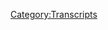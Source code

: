 {{Transcript
    | title         = [[186: February 17-18, 2009]]
    | caption       = [https://knowledgefight.libsyn.com/knowledge-fight-february-17-18-2009 Listen to this episode on Libsyn]
    | episodeNumber = [[186: February 17-18, 2009|186]]
    | length        = 02:43:10
}}

{{MessageBox
    | header     = Warning: Bot Generated Content
    | text       = This transcript was automatically generated by transcription software and likely contains many mistakes and misattributions. Please check the audio for definitive quotes, attribution, and context.
    | image      = N3yvass4myg91.webp
    | imagewidth = 50px
    | id         = warning
}}

{{TranscriptBlock
    | name      = Unknown Speaker
    | timestamp = 00:00:00.000
    | text      = Andy in Kansas, you're on the air, thanks for holding.
}}

{{TranscriptBlock
    | name      = Unknown Speaker
    | timestamp = 00:00:04.160
    | text      = Hello Alex, I'm a first time caller, I'm a huge fan, I love your work.
}}

{{TranscriptBlock
    | name      = Unknown Speaker
    | timestamp = 00:00:07.320
    | text      = I love you.
}}

{{TranscriptBlock
    | name      = Unknown Speaker
    | timestamp = 00:00:08.320
    | text      = Hey everybody, welcome back to Knowledge Fight, I'm Dan.
}}

{{TranscriptBlock
    | name      = Unknown Speaker
    | timestamp = 00:00:10.039
    | text      = I'm Jordan.
}}

{{TranscriptBlock
    | name      = Unknown Speaker
    | timestamp = 00:00:11.039
    | text      = We're a couple dudes, like to sit around, drink novelty beverages, and talk a little
}}

{{TranscriptBlock
    | name      = Unknown Speaker
    | timestamp = 00:00:13.599
    | text      = bit about Alex Jones.
}}

{{TranscriptBlock
    | name      = Unknown Speaker
    | timestamp = 00:00:14.960
    | text      = Indeed we are, Dan.
}}

{{TranscriptBlock
    | name      = Unknown Speaker
    | timestamp = 00:00:16.960
    | text      = Dan, what did you do today?
}}

{{TranscriptBlock
    | name      = Unknown Speaker
    | timestamp = 00:00:19.359
    | text      = What did I do?
}}

{{TranscriptBlock
    | name      = Unknown Speaker
    | timestamp = 00:00:20.359
    | text      = Well, I prepared this episode.
}}

{{TranscriptBlock
    | name      = Unknown Speaker
    | timestamp = 00:00:22.440
    | text      = Right.
}}

{{TranscriptBlock
    | name      = Unknown Speaker
    | timestamp = 00:00:23.440
    | text      = I made an omelet.
}}

{{TranscriptBlock
    | name      = Unknown Speaker
    | timestamp = 00:00:25.920
    | text      = What did you have in that omelet?
}}

{{TranscriptBlock
    | name      = Unknown Speaker
    | timestamp = 00:00:26.920
    | text      = Just a couple sorts of cheeses.
}}

{{TranscriptBlock
    | name      = Unknown Speaker
    | timestamp = 00:00:29.179
    | text      = Couple sorts of cheeses?
}}

{{TranscriptBlock
    | name      = Unknown Speaker
    | timestamp = 00:00:30.179
    | text      = So it was a cheese omelet.
}}

{{TranscriptBlock
    | name      = Unknown Speaker
    | timestamp = 00:00:31.179
    | text      = Yeah, it was a cheese omelet.
}}

{{TranscriptBlock
    | name      = Unknown Speaker
    | timestamp = 00:00:32.179
    | text      = I was going to put some green pepper up in there.
}}

{{TranscriptBlock
    | name      = Unknown Speaker
    | timestamp = 00:00:34.479
    | text      = Also I was thinking about throwing in a habanero, but my habaneros had gone bad.
}}

{{TranscriptBlock
    | name      = Unknown Speaker
    | timestamp = 00:00:37.520
    | text      = Oh.
}}

{{TranscriptBlock
    | name      = Unknown Speaker
    | timestamp = 00:00:38.520
    | text      = They turned.
}}

{{TranscriptBlock
    | name      = Unknown Speaker
    | timestamp = 00:00:39.520
    | text      = That's bad.
}}

{{TranscriptBlock
    | name      = Unknown Speaker
    | timestamp = 00:00:40.520
    | text      = So yeah, just a pepper jack, Colby.
}}

{{TranscriptBlock
    | name      = Unknown Speaker
    | timestamp = 00:00:42.640
    | text      = Excellent.
}}

{{TranscriptBlock
    | name      = Unknown Speaker
    | timestamp = 00:00:43.640
    | text      = Omelet.
}}

{{TranscriptBlock
    | name      = Unknown Speaker
    | timestamp = 00:00:44.640
    | text      = Well, I've learned a lot about your day today.
}}

{{TranscriptBlock
    | name      = Unknown Speaker
    | timestamp = 00:00:47.380
    | text      = That is very similar to the, now this is a terrible day.
}}

{{TranscriptBlock
    | name      = Unknown Speaker
    | timestamp = 00:00:49.960
    | text      = You had a rough day watching The Keepers.
}}

{{TranscriptBlock
    | name      = Unknown Speaker
    | timestamp = 00:00:51.960
    | text      = I was trying really hard.
}}

{{TranscriptBlock
    | name      = Unknown Speaker
    | timestamp = 00:00:52.960
    | text      = I watched The Keepers.
}}

{{TranscriptBlock
    | name      = Unknown Speaker
    | timestamp = 00:00:53.960
    | text      = The Keepers is fucking brutal, man.
}}

{{TranscriptBlock
    | name      = Unknown Speaker
    | timestamp = 00:00:54.960
    | text      = It's put you in a weird mood where you were yelling at me before the show that we need
}}

{{TranscriptBlock
    | name      = Unknown Speaker
    | timestamp = 00:00:57.560
    | text      = to destroy the Catholic Church.
}}

{{TranscriptBlock
    | name      = Unknown Speaker
    | timestamp = 00:00:58.560
    | text      = Yeah, we do.
}}

{{TranscriptBlock
    | name      = Unknown Speaker
    | timestamp = 00:01:00.079
    | text      = It's a corrupt, evil institution that needs to be destroyed.
}}

{{TranscriptBlock
    | name      = Unknown Speaker
    | timestamp = 00:01:03.399
    | text      = It's a decent theory.
}}

{{TranscriptBlock
    | name      = Unknown Speaker
    | timestamp = 00:01:04.799
    | text      = Needs to be taken down.
}}

{{TranscriptBlock
    | name      = Unknown Speaker
    | timestamp = 00:01:07.480
    | text      = So Jordan, this is a show where we now know about each other's days, and I know a bit
}}

{{TranscriptBlock
    | name      = Unknown Speaker
    | timestamp = 00:01:11.079
    | text      = about Alex Jones.
}}

{{TranscriptBlock
    | name      = Unknown Speaker
    | timestamp = 00:01:12.079
    | text      = And I only know what you tell me about Alex Jones.
}}

{{TranscriptBlock
    | name      = Unknown Speaker
    | timestamp = 00:01:13.920
    | text      = That is correct.
}}

{{TranscriptBlock
    | name      = Unknown Speaker
    | timestamp = 00:01:15.000
    | text      = That is how we play our little game here.
}}

{{TranscriptBlock
    | name      = Unknown Speaker
    | timestamp = 00:01:17.920
    | text      = Our little game.
}}

{{TranscriptBlock
    | name      = Unknown Speaker
    | timestamp = 00:01:18.920
    | text      = You know, it was fun when we had the bit.
}}

{{TranscriptBlock
    | name      = Unknown Speaker
    | timestamp = 00:01:20.560
    | text      = The bit was comforting to me.
}}

{{TranscriptBlock
    | name      = Unknown Speaker
    | timestamp = 00:01:22.400
    | text      = Now I feel adrift.
}}

{{TranscriptBlock
    | name      = Unknown Speaker
    | timestamp = 00:01:23.400
    | text      = Somewhat, yeah.
}}

{{TranscriptBlock
    | name      = Unknown Speaker
    | timestamp = 00:01:24.400
    | text      = I'm sorry.
}}

{{TranscriptBlock
    | name      = Unknown Speaker
    | timestamp = 00:01:25.400
    | text      = I'm trying to be fine a bit, because I unplugged and plugged back in everything on our soundboard
}}

{{TranscriptBlock
    | name      = Unknown Speaker
    | timestamp = 00:01:31.959
    | text      = in preparation for something we're about to unveil here in a little bit, and it's causing
}}

{{TranscriptBlock
    | name      = Unknown Speaker
    | timestamp = 00:01:36.620
    | text      = severe problems in terms of our headphones, and so I'm being thrown off a little bit by
}}

{{TranscriptBlock
    | name      = Unknown Speaker
    | timestamp = 00:01:41.439
    | text      = like my headphones dropping out.
}}

{{TranscriptBlock
    | name      = Unknown Speaker
    | timestamp = 00:01:43.760
    | text      = So this is going to be an adventure as we go along, but I think everything will be fine.
}}

{{TranscriptBlock
    | name      = Unknown Speaker
    | timestamp = 00:01:47.799
    | text      = I have prayed for peace and guidance.
}}

{{TranscriptBlock
    | name      = Unknown Speaker
    | timestamp = 00:01:51.760
    | text      = All right.
}}

{{TranscriptBlock
    | name      = Unknown Speaker
    | timestamp = 00:01:52.760
    | text      = Not in the Catholic Church, I'll tell you that right now.
}}

{{TranscriptBlock
    | name      = Unknown Speaker
    | timestamp = 00:01:56.159
    | text      = We are officially enemies of the Catholic Church.
}}

{{TranscriptBlock
    | name      = Unknown Speaker
    | timestamp = 00:01:58.359
    | text      = But something that's not our enemy is a new donor.
}}

{{TranscriptBlock
    | name      = Unknown Speaker
    | timestamp = 00:02:00.359
    | text      = Hey!
}}

{{TranscriptBlock
    | name      = Unknown Speaker
    | timestamp = 00:02:01.359
    | text      = Nice transition.
}}

{{TranscriptBlock
    | name      = Unknown Speaker
    | timestamp = 00:02:02.359
    | text      = Thank you.
}}

{{TranscriptBlock
    | name      = Unknown Speaker
    | timestamp = 00:02:03.359
    | text      = Ladies and gentlemen, welcome aboard as a policy wonk.
}}

{{TranscriptBlock
    | name      = Unknown Speaker
    | timestamp = 00:02:06.760
    | text      = Thank you so very much, Kerry.
}}

{{TranscriptBlock
    | name      = Unknown Speaker
    | timestamp = 00:02:08.639
    | text      = I'm a policy wonk.
}}

{{TranscriptBlock
    | name      = Unknown Speaker
    | timestamp = 00:02:10.599
    | text      = I'm staring at you.
}}

{{TranscriptBlock
    | name      = Unknown Speaker
    | timestamp = 00:02:11.599
    | text      = I know.
}}

{{TranscriptBlock
    | name      = Unknown Speaker
    | timestamp = 00:02:12.900
    | text      = You and I both know what I know, and you know is what I want to say, but I can't.
}}

{{TranscriptBlock
    | name      = Unknown Speaker
    | timestamp = 00:02:16.719
    | text      = I know your bit.
}}

{{TranscriptBlock
    | name      = Unknown Speaker
    | timestamp = 00:02:17.719
    | text      = I can't say it.
}}

{{TranscriptBlock
    | name      = Unknown Speaker
    | timestamp = 00:02:18.719
    | text      = You can't?
}}

{{TranscriptBlock
    | name      = Unknown Speaker
    | timestamp = 00:02:19.719
    | text      = I can't do it.
}}

{{TranscriptBlock
    | name      = Unknown Speaker
    | timestamp = 00:02:20.719
    | text      = Nope.
}}

{{TranscriptBlock
    | name      = Unknown Speaker
    | timestamp = 00:02:21.719
    | text      = It's against the law now.
}}

{{TranscriptBlock
    | name      = Unknown Speaker
    | timestamp = 00:02:22.719
    | text      = It's against the law now.
}}

{{TranscriptBlock
    | name      = Unknown Speaker
    | timestamp = 00:02:23.719
    | text      = It's against the law now.
}}

{{TranscriptBlock
    | name      = Unknown Speaker
    | timestamp = 00:02:24.719
    | text      = It's against the law.
}}

{{TranscriptBlock
    | name      = Unknown Speaker
    | timestamp = 00:02:25.719
    | text      = Thank you, Kerry Cassidy.
}}

{{TranscriptBlock
    | name      = Unknown Speaker
    | timestamp = 00:02:26.719
    | text      = I promise you that much.
}}

{{TranscriptBlock
    | name      = Unknown Speaker
    | timestamp = 00:02:27.719
    | text      = It is not.
}}

{{TranscriptBlock
    | name      = Unknown Speaker
    | timestamp = 00:02:28.719
    | text      = But thank you so much, Kerry.
}}

{{TranscriptBlock
    | name      = Unknown Speaker
    | timestamp = 00:02:29.719
    | text      = If you would like to support the show, you can do so by going to knowledgefight.com,
}}

{{TranscriptBlock
    | name      = Unknown Speaker
    | timestamp = 00:02:30.719
    | text      = clicking the Support the Show button.
}}

{{TranscriptBlock
    | name      = Unknown Speaker
    | timestamp = 00:02:32.159
    | text      = It would be appreciated, and you get to tell people at cocktail parties that you're a policy
}}

{{TranscriptBlock
    | name      = Unknown Speaker
    | timestamp = 00:02:35.979
    | text      = wonk.
}}

{{TranscriptBlock
    | name      = Unknown Speaker
    | timestamp = 00:02:36.979
    | text      = Yeah, people love that.
}}

{{TranscriptBlock
    | name      = Unknown Speaker
    | timestamp = 00:02:37.979
    | text      = People love hearing at cocktail parties about, one, podcasts.
}}

{{TranscriptBlock
    | name      = Unknown Speaker
    | timestamp = 00:02:41.199
    | text      = Sure.
}}

{{TranscriptBlock
    | name      = Unknown Speaker
    | timestamp = 00:02:42.199
    | text      = Huge thing at cocktail parties.
}}

{{TranscriptBlock
    | name      = Unknown Speaker
    | timestamp = 00:02:43.199
    | text      = Yup.
}}

{{TranscriptBlock
    | name      = Unknown Speaker
    | timestamp = 00:02:44.199
    | text      = I was just at the home association.
}}

{{TranscriptBlock
    | name      = Unknown Speaker
    | timestamp = 00:02:46.719
    | text      = Man, they had so many fun conversations.
}}

{{TranscriptBlock
    | name      = Unknown Speaker
    | timestamp = 00:02:49.080
    | text      = So many.
}}

{{TranscriptBlock
    | name      = Unknown Speaker
    | timestamp = 00:02:50.080
    | text      = About, like, how much does your condo cost?
}}

{{TranscriptBlock
    | name      = Unknown Speaker
    | timestamp = 00:02:52.400
    | text      = Mm-hmm great conversation. That's a great podcast. How much does your condo whoo now?
}}

{{TranscriptBlock
    | name      = Unknown Speaker
    | timestamp = 00:02:56.259
    | text      = That's a great game show is it is even better people put people behind a screen the price is right for this condo exactly
}}

{{TranscriptBlock
    | name      = Unknown Speaker
    | timestamp = 00:03:03.479
    | text      = Yeah, there's a guy who's climbing up a mountain and yodeling or some shit. I don't remember at parties
}}

{{TranscriptBlock
    | name      = Unknown Speaker
    | timestamp = 00:03:09.039
    | text      = Podcast talk yeah is this shit. We're getting at so Jordan today what we're doing what we in the past, baby
}}

{{TranscriptBlock
    | name      = Unknown Speaker
    | timestamp = 00:03:16.000
    | text      = Yay, we're back in 2009 going over February 18th 17th and 18th
}}

{{TranscriptBlock
    | name      = Unknown Speaker
    | timestamp = 00:03:20.520
    | text      = 2009 cool man. I found some fun stuff. Okay. I found some you know what it's a
}}

{{TranscriptBlock
    | name      = Unknown Speaker
    | timestamp = 00:03:27.000
    | text      = It's a thing when we go back into the past where?
}}

{{TranscriptBlock
    | name      = Unknown Speaker
    | timestamp = 00:03:30.479
    | text      = It's one of the good opportunities for me to really sink my teeth into some weirdos
}}

{{TranscriptBlock
    | name      = Unknown Speaker
    | timestamp = 00:03:36.240
    | text      = And I think I found a championship weirdo today, okay?
}}

{{TranscriptBlock
    | name      = Unknown Speaker
    | timestamp = 00:03:39.199
    | text      = He's no Daryl Hamamoto, but there's the guy one of the guys for you
}}

{{TranscriptBlock
    | name      = Unknown Speaker
    | timestamp = 00:03:42.599
    | text      = No one will ever be Daryl Hamamoto now
}}

{{TranscriptBlock
    | name      = Unknown Speaker
    | timestamp = 00:03:44.759
    | text      = You are you are some in some sort of infatuated love with that man, and I will never understand it
}}

{{TranscriptBlock
    | name      = Unknown Speaker
    | timestamp = 00:03:50.520
    | text      = I also I also think he's get a bowl. You know you think he's get a bowl
}}

{{TranscriptBlock
    | name      = Unknown Speaker
    | timestamp = 00:03:53.639
    | text      = I mean he's been fired by UC Davis now, so I think he has been fired
}}

{{TranscriptBlock
    | name      = Unknown Speaker
    | timestamp = 00:03:57.319
    | text      = Yeah, it's been it's come up in the go home and tell your mother your brilliant Facebook group some posts
}}

{{TranscriptBlock
    | name      = Unknown Speaker
    | timestamp = 00:04:03.159
    | text      = He's made on Facebook clearly indicating that he's been fired UC Davis, which can't imagine why they got him
}}

{{TranscriptBlock
    | name      = Unknown Speaker
    | timestamp = 00:04:09.199
    | text      = Yeah, I think everybody at that school was like every administrator the moment they figured it out
}}

{{TranscriptBlock
    | name      = Unknown Speaker
    | timestamp = 00:04:15.159
    | text      = They were like we got him this time
}}

{{TranscriptBlock
    | name      = Unknown Speaker
    | timestamp = 00:04:17.959
    | text      = Yeah, you found a ten-year loophole. Yeah, congratulations. Yeah, good work guys so Jordan today
}}

{{TranscriptBlock
    | name      = Unknown Speaker
    | timestamp = 00:04:23.519
    | text      = Here is an out-of-context drop from this episode before we end up talking about a championship weirdo, okay?
}}

{{TranscriptBlock
    | name      = Unknown Speaker
    | timestamp = 00:04:30.199
    | text      = Somebody comes after me. They're gonna get a ball peen hammer upside their head repeatedly all right all right
}}

{{TranscriptBlock
    | name      = Unknown Speaker
    | timestamp = 00:04:34.600
    | text      = All right fair enough that was you would think only one shot would be necessary, but apparently
}}

{{TranscriptBlock
    | name      = Unknown Speaker
    | timestamp = 00:04:40.319
    | text      = Apparently somebody comes after him. He's going to mercilessly and brutally beat them to death with a ball peen hammer
}}

{{TranscriptBlock
    | name      = Unknown Speaker
    | timestamp = 00:04:45.639
    | text      = I'm not sure a ball peen hammers your best bet
}}

{{TranscriptBlock
    | name      = Unknown Speaker
    | timestamp = 00:04:48.480
    | text      = Hammer world I do claw hammer as far as as far as pain goes. I'm telling you ball peen is the way to go not
}}

{{TranscriptBlock
    | name      = Unknown Speaker
    | timestamp = 00:04:55.240
    | text      = I don't know. I still think claw hammer would be worse, but that's it
}}

{{TranscriptBlock
    | name      = Unknown Speaker
    | timestamp = 00:04:58.480
    | text      = That was in the middle of a conversation about like you don't even need a gun
}}

{{TranscriptBlock
    | name      = Unknown Speaker
    | timestamp = 00:05:00.720
    | text      = Yeah, the hammer. You can have a hammer leave some nails in your car. It's plausible deniability that you might be building something
}}

{{TranscriptBlock
    | name      = Unknown Speaker
    | timestamp = 00:05:09.839
    | text      = Wait he was like here's your alibi right exactly
}}

{{TranscriptBlock
    | name      = Unknown Speaker
    | timestamp = 00:05:13.319
    | text      = We're just building something you gotta always carry a hammer with you you always building things if you happen to murder somebody with it
}}

{{TranscriptBlock
    | name      = Unknown Speaker
    | timestamp = 00:05:20.199
    | text      = We heard they can't prove shit. You're ever had you have nails. Yeah, a little later
}}

{{TranscriptBlock
    | name      = Unknown Speaker
    | timestamp = 00:05:24.740
    | text      = He gets a call a call from a guy, and he's like hey Alex. I heard you talk about hammers earlier
}}

{{TranscriptBlock
    | name      = Unknown Speaker
    | timestamp = 00:05:28.720
    | text      = I'll tell you the best thing road flare
}}

{{TranscriptBlock
    | name      = Unknown Speaker
    | timestamp = 00:05:33.000
    | text      = Dead silence
}}

{{TranscriptBlock
    | name      = Unknown Speaker
    | timestamp = 00:05:39.000
    | text      = Like you could scare someone with a road flare oh, I think he was yeah, I was hoping Alex would be like you bet
}}

{{TranscriptBlock
    | name      = Unknown Speaker
    | timestamp = 00:05:45.639
    | text      = That's my prediction. It did not go great
}}

{{TranscriptBlock
    | name      = Unknown Speaker
    | timestamp = 00:05:47.680
    | text      = I was hoping that he would just be like talking about things you should have in your car. Just like hey Alex
}}

{{TranscriptBlock
    | name      = Unknown Speaker
    | timestamp = 00:05:54.199
    | text      = Blankets, what if it's cold your car breaks down? You're gonna need some blank jumper cables for sure
}}

{{TranscriptBlock
    | name      = Unknown Speaker
    | timestamp = 00:06:00.680
    | text      = Spare tire water water couldn't hurt don't need it
}}

{{TranscriptBlock
    | name      = Unknown Speaker
    | timestamp = 00:06:04.879
    | text      = Gonna salt someone with it. You know it's even better than that for drinking though
}}

{{TranscriptBlock
    | name      = Unknown Speaker
    | timestamp = 00:06:08.660
    | text      = What's that road flares absolutely a lot of stuff in which your thirst? Oh? Yeah with a nice road flare
}}

{{TranscriptBlock
    | name      = Unknown Speaker
    | timestamp = 00:06:13.360
    | text      = Uh-huh so Jordan we're gonna start today on
}}

{{TranscriptBlock
    | name      = Unknown Speaker
    | timestamp = 00:06:16.560
    | text      = Like Alex Jones tried to pry tried to trademark a name about road flares now. I'm certain it's
}}

{{TranscriptBlock
    | name      = Unknown Speaker
    | timestamp = 00:06:22.420
    | text      = There I bet he I'm certain he sold some at some point
}}

{{TranscriptBlock
    | name      = Unknown Speaker
    | timestamp = 00:06:26.360
    | text      = Anyway, we start here on the 17th and Alex is talking geopolitics
}}

{{TranscriptBlock
    | name      = Unknown Speaker
    | timestamp = 00:06:31.779
    | text      = And I'm going to I don't really want to talk too deeply about this, but it's very interesting because
}}

{{TranscriptBlock
    | name      = Unknown Speaker
    | timestamp = 00:06:38.100
    | text      = It is yet another example of fundamental changes that have happened in Alex since
}}

{{TranscriptBlock
    | name      = Unknown Speaker
    | timestamp = 00:06:43.339
    | text      = 2009 and the wahabi ister based out of Saudi Arabia
}}

{{TranscriptBlock
    | name      = Unknown Speaker
    | timestamp = 00:06:46.660
    | text      = Supposedly the group al-qaeda comes from four wahabi ist groups in another curd group
}}

{{TranscriptBlock
    | name      = Unknown Speaker
    | timestamp = 00:06:53.699
    | text      = But four of them wahabi ist including the number three in al-qaeda
}}

{{TranscriptBlock
    | name      = Unknown Speaker
    | timestamp = 00:06:57.220
    | text      = launching terror attacks against dams police stations military installations
}}

{{TranscriptBlock
    | name      = Unknown Speaker
    | timestamp = 00:07:03.060
    | text      = Sabotage of factories, I mean the list goes on and on
}}

{{TranscriptBlock
    | name      = Unknown Speaker
    | timestamp = 00:07:06.379
    | text      = And Iran has laid back and taken it
}}

{{TranscriptBlock
    | name      = Unknown Speaker
    | timestamp = 00:07:11.060
    | text      = Iran has gone along with it all
}}

{{TranscriptBlock
    | name      = Unknown Speaker
    | timestamp = 00:07:13.660
    | text      = They have taken it
}}

{{TranscriptBlock
    | name      = Unknown Speaker
    | timestamp = 00:07:16.699
    | text      = These probes to stir them up and get them to have more intense rhetoric or to launch some type of military attack into iraq
}}

{{TranscriptBlock
    | name      = Unknown Speaker
    | timestamp = 00:07:25.339
    | text      = Poking them in the nose hitting them over the head of the baseball bat trying to get the bull to go hog wild
}}

{{TranscriptBlock
    | name      = Unknown Speaker
    | timestamp = 00:07:31.459
    | text      = So at this point Alex knows that people have a vested interest in trying to rile up Iran
}}

{{TranscriptBlock
    | name      = Unknown Speaker
    | timestamp = 00:07:36.620
    | text      = Yeah, which is interesting because that's not quite his tail
}}

{{TranscriptBlock
    | name      = Unknown Speaker
    | timestamp = 00:07:40.579
    | text      = I don't understand what you're saying. He does think that they're bad now. Oh he does well. I mean it's the same thing
}}

{{TranscriptBlock
    | name      = Unknown Speaker
    | timestamp = 00:07:47.379
    | text      = We've already documented him talking about how the iran nuclear program was peaceful
}}

{{TranscriptBlock
    | name      = Unknown Speaker
    | timestamp = 00:07:51.259
    | text      = Yeah, when he talks about it in 2009 and in the present days like they've always been trying to make a bomb
}}

{{TranscriptBlock
    | name      = Unknown Speaker
    | timestamp = 00:07:56.100
    | text      = It's a bad idea to start a war with Iran and then cut to his boy starting a war with Iran
}}

{{TranscriptBlock
    | name      = Unknown Speaker
    | timestamp = 00:08:01.660
    | text      = And he's like hey
}}

{{TranscriptBlock
    | name      = Unknown Speaker
    | timestamp = 00:08:02.339
    | text      = We've always we should have started a war with Iran whenever I didn't want to start a war with Iran the parallels are going to
}}

{{TranscriptBlock
    | name      = Unknown Speaker
    | timestamp = 00:08:08.060
    | text      = Become even starker in the next few clips. It's really weird. How close this is to the present day
}}

{{TranscriptBlock
    | name      = Unknown Speaker
    | timestamp = 00:08:14.939
    | text      = And that even though it's so far away
}}

{{TranscriptBlock
    | name      = Unknown Speaker
    | timestamp = 00:08:18.860
    | text      = Chronologically so here Alex talks a little bit more about the situation in Iran
}}

{{TranscriptBlock
    | name      = Unknown Speaker
    | timestamp = 00:08:24.060
    | text      = And this is one of the reasons here clips like this are one of the reasons that unfortunately
}}

{{TranscriptBlock
    | name      = Unknown Speaker
    | timestamp = 00:08:29.660
    | text      = I'm not able to do that time travel episode for Jim where he talks about net and yahoo coming to America
}}

{{TranscriptBlock
    | name      = Unknown Speaker
    | timestamp = 00:08:34.820
    | text      = I just think that there's a there's a path were on here. Oh, do you mean the sequel to coming to America with Eddie Murphy?
}}

{{TranscriptBlock
    | name      = Unknown Speaker
    | timestamp = 00:08:40.419
    | text      = Yes, yes, absolutely. That would be a great one
}}

{{TranscriptBlock
    | name      = Unknown Speaker
    | timestamp = 00:08:42.659
    | text      = He's not quite a prince, but he is the prime minister. He starts working at McDonald's. He turns it into a fascistic
}}

{{TranscriptBlock
    | name      = Unknown Speaker
    | timestamp = 00:08:49.059
    | text      = Apartheid state you can reuse a lot of gags
}}

{{TranscriptBlock
    | name      = Unknown Speaker
    | timestamp = 00:08:52.379
    | text      = You could so this this is sort of indicative
}}

{{TranscriptBlock
    | name      = Unknown Speaker
    | timestamp = 00:08:55.740
    | text      = I believe of how we there needs to be a journey as opposed to us just jumping to the destination
}}

{{TranscriptBlock
    | name      = Unknown Speaker
    | timestamp = 00:09:01.559
    | text      = It's a false flag attack bottom line
}}

{{TranscriptBlock
    | name      = Unknown Speaker
    | timestamp = 00:09:07.799
    | text      = Drink we got a false flag
}}

{{TranscriptBlock
    | name      = Unknown Speaker
    | timestamp = 00:09:10.480
    | text      = So this is outrageous
}}

{{TranscriptBlock
    | name      = Unknown Speaker
    | timestamp = 00:09:13.159
    | text      = And Israel boldly is admitting
}}

{{TranscriptBlock
    | name      = Unknown Speaker
    | timestamp = 00:09:18.559
    | text      = That they are staging terror attacks
}}

{{TranscriptBlock
    | name      = Unknown Speaker
    | timestamp = 00:09:21.960
    | text      = In Iran this is nothing new. I mean imagine. They're publicly admitting they have
}}

{{TranscriptBlock
    | name      = Unknown Speaker
    | timestamp = 00:09:26.919
    | text      = Hitmen sabotage groups front companies and double agents to disrupt the regime's
}}

{{TranscriptBlock
    | name      = Unknown Speaker
    | timestamp = 00:09:33.440
    | text      = Elicit weapons project the experts say and Israel's openly announcing this so it'll be in Iranian TV and news and
}}

{{TranscriptBlock
    | name      = Unknown Speaker
    | timestamp = 00:09:40.159
    | text      = So there is public pressure of the Iranian people to fight back
}}

{{TranscriptBlock
    | name      = Unknown Speaker
    | timestamp = 00:09:45.000
    | text      = So it's very clear in 2009 as we've already documented this just reinforces it even that Alex is pretty critical of
}}

{{TranscriptBlock
    | name      = Unknown Speaker
    | timestamp = 00:09:52.399
    | text      = The Israeli government he's already been clear in the past that he is pro-palestinian
}}

{{TranscriptBlock
    | name      = Unknown Speaker
    | timestamp = 00:09:57.500
    | text      = He believes in what they're they're up to right to a certain extent and he's critical of Israelis
}}

{{TranscriptBlock
    | name      = Unknown Speaker
    | timestamp = 00:10:05.600
    | text      = Pointing out that they're fucking with Iran. Yeah, you know that's very very different than currently
}}

{{TranscriptBlock
    | name      = Unknown Speaker
    | timestamp = 00:10:11.340
    | text      = That's very different than even I would say a few years after this right. What's interesting though. Is that?
}}

{{TranscriptBlock
    | name      = Unknown Speaker
    | timestamp = 00:10:16.639
    | text      = Is real still doing it pretty much. They've been pretty much playing by the same playbook for a long time, right?
}}

{{TranscriptBlock
    | name      = Unknown Speaker
    | timestamp = 00:10:23.639
    | text      = Just trying to start shit with Iran where Alex would now say like Iran or Israel isn't perfect, but they're they're Christian
}}

{{TranscriptBlock
    | name      = Unknown Speaker
    | timestamp = 00:10:30.360
    | text      = Yeah, check what he says with Russia. Yeah, they're they're Western. We need to defend them. Yeah, they're fighting off
}}

{{TranscriptBlock
    | name      = Unknown Speaker
    | timestamp = 00:10:36.960
    | text      = They're throwing off globalist rule and the problem with the globalist is they're against apartheid and we got to get rid of those guys
}}

{{TranscriptBlock
    | name      = Unknown Speaker
    | timestamp = 00:10:43.279
    | text      = As you've already seen I am pro apartheid
}}

{{TranscriptBlock
    | name      = Unknown Speaker
    | timestamp = 00:10:45.279
    | text      = Love love me selling some gold from war criminals. Love it. Love it. So that's super weird
}}

{{TranscriptBlock
    | name      = Unknown Speaker
    | timestamp = 00:10:51.559
    | text      = That's why I don't want to jump to the end
}}

{{TranscriptBlock
    | name      = Unknown Speaker
    | timestamp = 00:10:54.159
    | text      = Like I don't want to read the end of this choose your own adventure book
}}

{{TranscriptBlock
    | name      = Unknown Speaker
    | timestamp = 00:10:57.519
    | text      = I want to I want to follow the path that the book is taking me through where how does Alex get from?
}}

{{TranscriptBlock
    | name      = Unknown Speaker
    | timestamp = 00:11:04.000
    | text      = Because if we were to go and listen to the episode that yeah, we could make assumptions of what changed
}}

{{TranscriptBlock
    | name      = Unknown Speaker
    | timestamp = 00:11:08.919
    | text      = I think I have a pretty good idea. Oh, yeah with money. Oh
}}

{{TranscriptBlock
    | name      = Unknown Speaker
    | timestamp = 00:11:11.799
    | text      = No, they're there that you're so cynical. Maybe there maybe Alex has made me that way
}}

{{TranscriptBlock
    | name      = Unknown Speaker
    | timestamp = 00:11:17.000
    | text      = Be repeated listening to this asshole breed cynicism
}}

{{TranscriptBlock
    | name      = Unknown Speaker
    | timestamp = 00:11:20.480
    | text      = But like there could be something along the way that acts as a as a pivot point or a fulcrum
}}

{{TranscriptBlock
    | name      = Unknown Speaker
    | timestamp = 00:11:26.440
    | text      = Sort of thing and we would be remiss to not have that in the conversation
}}

{{TranscriptBlock
    | name      = Unknown Speaker
    | timestamp = 00:11:30.559
    | text      = So we need to find the crux exactly exactly. So I told you this is going to become
}}

{{TranscriptBlock
    | name      = Unknown Speaker
    | timestamp = 00:11:36.559
    | text      = much more
}}

{{TranscriptBlock
    | name      = Unknown Speaker
    | timestamp = 00:11:38.159
    | text      = Relevant to present day as it relates to Iran pretty quick and here is where that happens
}}

{{TranscriptBlock
    | name      = Unknown Speaker
    | timestamp = 00:11:44.440
    | text      = So Israel launches covert war against Iran Israel has launched a covert war against Iran as an alternative to direct military strikes against Tehran's nuclear
}}

{{TranscriptBlock
    | name      = Unknown Speaker
    | timestamp = 00:11:51.759
    | text      = program US intelligence sources have revealed
}}

{{TranscriptBlock
    | name      = Unknown Speaker
    | timestamp = 00:11:55.200
    | text      = the most dramatic element of the
}}

{{TranscriptBlock
    | name      = Unknown Speaker
    | timestamp = 00:11:58.000
    | text      = Decapitation program is the planned assassination of top figures involved in Iran's top operations
}}

{{TranscriptBlock
    | name      = Unknown Speaker
    | timestamp = 00:12:03.259
    | text      = The assassination of leaders oh
}}

{{TranscriptBlock
    | name      = Unknown Speaker
    | timestamp = 00:12:09.980
    | text      = We're in your country we're gonna kill your leaders
}}

{{TranscriptBlock
    | name      = Unknown Speaker
    | timestamp = 00:12:12.940
    | text      = huh
}}

{{TranscriptBlock
    | name      = Unknown Speaker
    | timestamp = 00:12:14.779
    | text      = We're doing that and then Akhmed Dina jeed will take the bait and say if you do that
}}

{{TranscriptBlock
    | name      = Unknown Speaker
    | timestamp = 00:12:19.740
    | text      = We'll wipe your state off the map then the media will say for no reason Akhmed Dina jeed said he'd blow them up
}}

{{TranscriptBlock
    | name      = Unknown Speaker
    | timestamp = 00:12:25.019
    | text      = How dare him?
}}

{{TranscriptBlock
    | name      = Unknown Speaker
    | timestamp = 00:12:26.779
    | text      = We're only blowing up their dams and shooting their police chiefs
}}

{{TranscriptBlock
    | name      = Unknown Speaker
    | timestamp = 00:12:30.980
    | text      = Isn't that weird?
}}

{{TranscriptBlock
    | name      = Unknown Speaker
    | timestamp = 00:12:32.299
    | text      = God, damn it. Isn't that weird?
}}

{{TranscriptBlock
    | name      = Unknown Speaker
    | timestamp = 00:12:34.539
    | text      = I hate it whatever he does have an understanding of how things would go if what he thought was real
}}

{{TranscriptBlock
    | name      = Unknown Speaker
    | timestamp = 00:12:41.179
    | text      = sure, like if so, he's he's
}}

{{TranscriptBlock
    | name      = Unknown Speaker
    | timestamp = 00:12:44.620
    | text      = He's putting out a prediction of exactly what's going on right now
}}

{{TranscriptBlock
    | name      = Unknown Speaker
    | timestamp = 00:12:48.299
    | text      = Which is insane at this point in time because it doesn't make any sense
}}

{{TranscriptBlock
    | name      = Unknown Speaker
    | timestamp = 00:12:52.500
    | text      = But if you're an insane person creating conspiracy theories, you know exactly how people would react to an actual
}}

{{TranscriptBlock
    | name      = Unknown Speaker
    | timestamp = 00:12:59.779
    | text      = Conspiracy so he's nailing it on the head in this fake world
}}

{{TranscriptBlock
    | name      = Unknown Speaker
    | timestamp = 00:13:04.220
    | text      = right and then unable to see it whenever it's part of the real world perhaps but fascinating or he's very very aware of it and
}}

{{TranscriptBlock
    | name      = Unknown Speaker
    | timestamp = 00:13:10.620
    | text      = He's just too far up Trump's asshole to escape now
}}

{{TranscriptBlock
    | name      = Unknown Speaker
    | timestamp = 00:13:14.139
    | text      = That's probably more likely probably some dirty rocks up Trump's dirty asshole right now probably
}}

{{TranscriptBlock
    | name      = Unknown Speaker
    | timestamp = 00:13:19.059
    | text      = Yeah
}}

{{TranscriptBlock
    | name      = Unknown Speaker
    | timestamp = 00:13:19.259
    | text      = But the thing that I find more interesting is that Alex really clearly understands that like when Ahmadinejad comes out and is like blustery
}}

{{TranscriptBlock
    | name      = Unknown Speaker
    | timestamp = 00:13:26.700
    | text      = Rhetoric, it's in response to threats that are being made to him
}}

{{TranscriptBlock
    | name      = Unknown Speaker
    | timestamp = 00:13:31.220
    | text      = Yeah, and in the same thing in the present day with you know, Trump's now famous all caps
}}

{{TranscriptBlock
    | name      = Unknown Speaker
    | timestamp = 00:13:36.539
    | text      = We're gonna fucking murk you dude. Yep tweet to to Iran that only happened because
}}

{{TranscriptBlock
    | name      = Unknown Speaker
    | timestamp = 00:13:43.139
    | text      = Mike Pompeo said that Iran is being run as a mafia
}}

{{TranscriptBlock
    | name      = Unknown Speaker
    | timestamp = 00:13:47.340
    | text      = Yeah, and then they responded peace with Iran is the greatest peace
}}

{{TranscriptBlock
    | name      = Unknown Speaker
    | timestamp = 00:13:51.799
    | text      = Yeah war with Iran is the greatest war right which is I would say a measured threat, you know
}}

{{TranscriptBlock
    | name      = Unknown Speaker
    | timestamp = 00:13:57.820
    | text      = It's not even really a threat. It's more because the peace part is in there too. Yeah, it's more like come on
}}

{{TranscriptBlock
    | name      = Unknown Speaker
    | timestamp = 00:14:03.220
    | text      = Let's do this because neither of us want the worst war the worst war is bad for everybody
}}

{{TranscriptBlock
    | name      = Unknown Speaker
    | timestamp = 00:14:09.580
    | text      = Absolutely, and it's just saying that like if we go whatever direction we're going it's gonna be extreme
}}

{{TranscriptBlock
    | name      = Unknown Speaker
    | timestamp = 00:14:14.940
    | text      = you know like peace or war right either one is going to be towards the end of that spectrum because of
}}

{{TranscriptBlock
    | name      = Unknown Speaker
    | timestamp = 00:14:21.019
    | text      = I mean, we're in extreme days. Yeah that movie, you know extreme sports movie that I brought up
}}

{{TranscriptBlock
    | name      = Unknown Speaker
    | timestamp = 00:14:27.379
    | text      = You don't know why that I don't know why leaders do that kind of blustery bullshit. I think they would be much more
}}

{{TranscriptBlock
    | name      = Unknown Speaker
    | timestamp = 00:14:35.139
    | text      = Successful if they just threw shade, you know
}}

{{TranscriptBlock
    | name      = Unknown Speaker
    | timestamp = 00:14:37.179
    | text      = I'm saying like if the ayatollah comes out and it's just like some no
}}

{{TranscriptBlock
    | name      = Unknown Speaker
    | timestamp = 00:14:41.179
    | text      = No, it's just like man. You guys really want to start a ground war and invade Iran. That's a great idea
}}

{{TranscriptBlock
    | name      = Unknown Speaker
    | timestamp = 00:14:47.220
    | text      = Look at what Iraq did to you guys like if you just throw some shade
}}

{{TranscriptBlock
    | name      = Unknown Speaker
    | timestamp = 00:14:52.500
    | text      = Just throw some shade and everybody be like, ooh
}}

{{TranscriptBlock
    | name      = Unknown Speaker
    | timestamp = 00:14:55.460
    | text      = America got burned and then we'd go away. No, not these days too. That would probably start a war
}}

{{TranscriptBlock
    | name      = Unknown Speaker
    | timestamp = 00:15:04.299
    | text      = Trump would be like
}}

{{TranscriptBlock
    | name      = Unknown Speaker
    | timestamp = 00:15:06.500
    | text      = I don't give a shit. I don't get old on Twitter. Yeah, that would be the response to that
}}

{{TranscriptBlock
    | name      = Unknown Speaker
    | timestamp = 00:15:11.419
    | text      = I just think it's fascinating because it's the exact same scenario that played out
}}

{{TranscriptBlock
    | name      = Unknown Speaker
    | timestamp = 00:15:15.259
    | text      = What was it last week in present day and Alex?
}}

{{TranscriptBlock
    | name      = Unknown Speaker
    | timestamp = 00:15:18.779
    | text      = 2009 had a clear awareness of like this is being done not in a vacuum and you're yeah
}}

{{TranscriptBlock
    | name      = Unknown Speaker
    | timestamp = 00:15:23.460
    | text      = He does the stupid voice to indicate disdain for the people who think it comes from no
}}

{{TranscriptBlock
    | name      = Unknown Speaker
    | timestamp = 00:15:27.899
    | text      = No, and now he's fine with like Trump like hitting the volley back of violence. That's what I'm saying
}}

{{TranscriptBlock
    | name      = Unknown Speaker
    | timestamp = 00:15:33.740
    | text      = Yeah, if you're crazy crazy things make sense to you
}}

{{TranscriptBlock
    | name      = Unknown Speaker
    | timestamp = 00:15:36.620
    | text      = Except while crazy things are happening in which case you're too crazy to accept that this crazy is the correct crazy
}}

{{TranscriptBlock
    | name      = Unknown Speaker
    | timestamp = 00:15:42.419
    | text      = But when you were crazy in a way, that was normal back then you understand how crazy people would act
}}

{{TranscriptBlock
    | name      = Unknown Speaker
    | timestamp = 00:15:47.259
    | text      = If everything's crazy now, it's possible. It's he's the Hannibal Lecter of conspiracy theories is what I'm saying
}}

{{TranscriptBlock
    | name      = Unknown Speaker
    | timestamp = 00:15:52.740
    | text      = So in this next clip we get a little break from the starting off on the Iran Israel issues
}}

{{TranscriptBlock
    | name      = Unknown Speaker
    | timestamp = 00:15:58.700
    | text      = And we get into a caller
}}

{{TranscriptBlock
    | name      = Unknown Speaker
    | timestamp = 00:16:01.720
    | text      = Who's crazy, which is just fun
}}

{{TranscriptBlock
    | name      = Unknown Speaker
    | timestamp = 00:16:04.299
    | text      = But I was just wondering if you noticed during the inauguration
}}

{{TranscriptBlock
    | name      = Unknown Speaker
    | timestamp = 00:16:08.179
    | text      = We know that that they always announce what they're going to do and sometimes they do that symbolism and doublespeak
}}

{{TranscriptBlock
    | name      = Unknown Speaker
    | timestamp = 00:16:16.340
    | text      = And when Robert Redman delivered the inauguration
}}

{{TranscriptBlock
    | name      = Unknown Speaker
    | timestamp = 00:16:20.179
    | text      = oath
}}

{{TranscriptBlock
    | name      = Unknown Speaker
    | timestamp = 00:16:21.379
    | text      = They messed it up on purpose. They messed it up on purpose. He would he didn't miss he didn't
}}

{{TranscriptBlock
    | name      = Unknown Speaker
    | timestamp = 00:16:26.899
    | text      = Stutter or he was very purposeful and he was so determined that he actually repeated
}}

{{TranscriptBlock
    | name      = Unknown Speaker
    | timestamp = 00:16:33.220
    | text      = The oath the wrong way and I went ahead and looked up some of the words in the dictionary to see what
}}

{{TranscriptBlock
    | name      = Unknown Speaker
    | timestamp = 00:16:40.100
    | text      = Maybe they were trying to say and another definition for execute which is one of the words that was miss
}}

{{TranscriptBlock
    | name      = Unknown Speaker
    | timestamp = 00:16:45.299
    | text      = Placed in the sentence which changes the meaning of it to execute office of president also means to end office president
}}

{{TranscriptBlock
    | name      = Unknown Speaker
    | timestamp = 00:16:52.179
    | text      = And it may be that they're announcing that Obama will be the last president and he will bring in the new world order North American
}}

{{TranscriptBlock
    | name      = Unknown Speaker
    | timestamp = 00:16:58.580
    | text      = Union and at end the office of the presidency
}}

{{TranscriptBlock
    | name      = Unknown Speaker
    | timestamp = 00:17:01.139
    | text      = No, I agree. He repeatedly said execute the office of the president
}}

{{TranscriptBlock
    | name      = Unknown Speaker
    | timestamp = 00:17:05.700
    | text      = And then they gave the oath quote in secret no media, but one white house
}}

{{TranscriptBlock
    | name      = Unknown Speaker
    | timestamp = 00:17:11.859
    | text      = But it was reported that he then didn't even swear in on the Bible the next time so this is all symbolism very important to these
}}

{{TranscriptBlock
    | name      = Unknown Speaker
    | timestamp = 00:17:19.220
    | text      = people
}}

{{TranscriptBlock
    | name      = Unknown Speaker
    | timestamp = 00:17:21.220
    | text      = Well done
}}

{{TranscriptBlock
    | name      = Unknown Speaker
    | timestamp = 00:17:23.220
    | text      = Good job. Look at that guy that guy just called because he had some amazing information
}}

{{TranscriptBlock
    | name      = Unknown Speaker
    | timestamp = 00:17:28.900
    | text      = Because he had some amazing information. I have and that is did you know that?
}}

{{TranscriptBlock
    | name      = Unknown Speaker
    | timestamp = 00:17:34.579
    | text      = Execute has more than one meaning don't don't don't all right now you think
}}

{{TranscriptBlock
    | name      = Unknown Speaker
    | timestamp = 00:17:39.700
    | text      = Of course you do because you've never even looked at a dictionary you think that the word execute in this speech
}}

{{TranscriptBlock
    | name      = Unknown Speaker
    | timestamp = 00:17:46.099
    | text      = Only means one thing sure sure, but if you look it up in the dictionary
}}

{{TranscriptBlock
    | name      = Unknown Speaker
    | timestamp = 00:17:50.740
    | text      = Uh-huh, it can mean more than one thing
}}

{{TranscriptBlock
    | name      = Unknown Speaker
    | timestamp = 00:17:53.299
    | text      = So if a word can mean more than one thing and you think it means one thing they might think you think it means one
}}

{{TranscriptBlock
    | name      = Unknown Speaker
    | timestamp = 00:17:59.380
    | text      = Thing but you mean the other thing double speak. That's how you do it
}}

{{TranscriptBlock
    | name      = Unknown Speaker
    | timestamp = 00:18:03.140
    | text      = That's how you signal to the Illuminati as opposed to a letter or an email or a phone call
}}

{{TranscriptBlock
    | name      = Unknown Speaker
    | timestamp = 00:18:09.779
    | text      = The problem is that most people are monolingual
}}

{{TranscriptBlock
    | name      = Unknown Speaker
    | timestamp = 00:18:13.619
    | text      = Or a mono definition. Well Alex's listeners and Alex the bilingual they know how to speak globalist
}}

{{TranscriptBlock
    | name      = Unknown Speaker
    | timestamp = 00:18:20.099
    | text      = Ah, that's true. They ought to get those little words that have multiple meanings and use the wrong ones
}}

{{TranscriptBlock
    | name      = Unknown Speaker
    | timestamp = 00:18:27.220
    | text      = Do do not tell them about your your and your no, they will lose their shit. Yeah be nuts
}}

{{TranscriptBlock
    | name      = Unknown Speaker
    | timestamp = 00:18:32.500
    | text      = That's maybe that's why they can never spell it right is because there's only one definition for them
}}

{{TranscriptBlock
    | name      = Unknown Speaker
    | timestamp = 00:18:37.619
    | text      = They've never looked it up in the dictionary and if they did oh my god, it'd be a conspiracy be wild
}}

{{TranscriptBlock
    | name      = Unknown Speaker
    | timestamp = 00:18:42.900
    | text      = I don't know about possessives
}}

{{TranscriptBlock
    | name      = Unknown Speaker
    | timestamp = 00:18:44.500
    | text      = All right. So when he said it's my job to execute your office of the presidency you don't realize that he meant you
}}

{{TranscriptBlock
    | name      = Unknown Speaker
    | timestamp = 00:18:52.579
    | text      = Are the presidency?
}}

{{TranscriptBlock
    | name      = Unknown Speaker
    | timestamp = 00:18:54.500
    | text      = And that is why he's executing you and we need to find out who are is because he is gonna kill are no one
}}

{{TranscriptBlock
    | name      = Unknown Speaker
    | timestamp = 00:19:01.619
    | text      = Fucking tell info warriors about like latin and greek like the declension of nouns
}}

{{TranscriptBlock
    | name      = Unknown Speaker
    | timestamp = 00:19:08.259
    | text      = No one tell them about that
}}

{{TranscriptBlock
    | name      = Unknown Speaker
    | timestamp = 00:19:10.819
    | text      = That that level of language because they're gonna all
}}

{{TranscriptBlock
    | name      = Unknown Speaker
    | timestamp = 00:19:15.140
    | text      = Fucking study circles around us the first person to diagram a sentence for an info warriors is is gone
}}

{{TranscriptBlock
    | name      = Unknown Speaker
    | timestamp = 00:19:21.859
    | text      = We gotta get that's a traitor. They're still doing it. That's a traitor. They're still doing it right now. They started in 92
}}

{{TranscriptBlock
    | name      = Unknown Speaker
    | timestamp = 00:19:28.180
    | text      = They're still at that fucking chalkboard like no. No, no, that is an adverb
}}

{{TranscriptBlock
    | name      = Unknown Speaker
    | timestamp = 00:19:32.660
    | text      = It was an adverb. We are looking for the object of the sentence
}}

{{TranscriptBlock
    | name      = Unknown Speaker
    | timestamp = 00:19:37.299
    | text      = Not the direct object god damn it
}}

{{TranscriptBlock
    | name      = Unknown Speaker
    | timestamp = 00:19:39.460
    | text      = Yeah, I gave you the object directly. What do you want? What do you say? What do you say?
}}

{{TranscriptBlock
    | name      = Unknown Speaker
    | timestamp = 00:19:46.019
    | text      = Hold on now
}}

{{TranscriptBlock
    | name      = Unknown Speaker
    | timestamp = 00:19:47.299
    | text      = Did you know did you know that the word direct can mean straight to and it can also mean to control?
}}

{{TranscriptBlock
    | name      = Unknown Speaker
    | timestamp = 00:19:55.140
    | text      = So you guys are trying to direct my sentences and I don't need this bullshit globalist double speak
}}

{{TranscriptBlock
    | name      = Unknown Speaker
    | timestamp = 00:20:00.980
    | text      = So, uh, that's that's all good and well, but I found this next clip and it's in the middle of what I would describe as a panicky
}}

{{TranscriptBlock
    | name      = Unknown Speaker
    | timestamp = 00:20:08.660
    | text      = but
}}

{{TranscriptBlock
    | name      = Unknown Speaker
    | timestamp = 00:20:10.180
    | text      = overall
}}

{{TranscriptBlock
    | name      = Unknown Speaker
    | timestamp = 00:20:11.539
    | text      = Not all that far out version of a discussion of the situation with gm. The gm's in trouble. Yeah at this point 2009
}}

{{TranscriptBlock
    | name      = Unknown Speaker
    | timestamp = 00:20:19.380
    | text      = Um, and so alex is talking about that. That's not important
}}

{{TranscriptBlock
    | name      = Unknown Speaker
    | timestamp = 00:20:24.900
    | text      = Of course not because why would I imagine that it was when I was listening to this episode?
}}

{{TranscriptBlock
    | name      = Unknown Speaker
    | timestamp = 00:20:29.380
    | text      = I had to play it back a couple times. I had to like
}}

{{TranscriptBlock
    | name      = Unknown Speaker
    | timestamp = 00:20:31.779
    | text      = I was like scroll back. I think this might be an embedded chrysler commercial
}}

{{TranscriptBlock
    | name      = Unknown Speaker
    | timestamp = 00:20:39.380
    | text      = What but i'm not positive no, I need you to listen to this
}}

{{TranscriptBlock
    | name      = Unknown Speaker
    | timestamp = 00:20:43.220
    | text      = Okay, and tell me what you think. Okay, because this is really weird. Uh, put put the mic down for this because it's it's it's subtle
}}

{{TranscriptBlock
    | name      = Unknown Speaker
    | timestamp = 00:20:50.420
    | text      = shares of general motors fell 12 percent tuesday as the automaker prepared to
}}

{{TranscriptBlock
    | name      = Unknown Speaker
    | timestamp = 00:20:54.980
    | text      = Submit a new survival plan to the u.s
}}

{{TranscriptBlock
    | name      = Unknown Speaker
    | timestamp = 00:20:56.980
    | text      = officials later in the day under the terms of the 13.4 billion government bailout
}}

{{TranscriptBlock
    | name      = Unknown Speaker
    | timestamp = 00:21:02.920
    | text      = gm and smaller rival chrysler have been seeking concessions from the united auto workers union and their
}}

{{TranscriptBlock
    | name      = Unknown Speaker
    | timestamp = 00:21:09.380
    | text      = Creditors to show how they can be made viable under the 17.4 million federal loan package approved in december, you know
}}

{{TranscriptBlock
    | name      = Unknown Speaker
    | timestamp = 00:21:16.279
    | text      = I gotta say chrysler's really putting out some great cars the last few years too bad
}}

{{TranscriptBlock
    | name      = Unknown Speaker
    | timestamp = 00:21:20.119
    | text      = They're probably going under or become some new globalist company, but uh, really some great cars on side issue. Uh,
}}

{{TranscriptBlock
    | name      = Unknown Speaker
    | timestamp = 00:21:27.319
    | text      = both automakers face a tuesday deadline
}}

{{TranscriptBlock
    | name      = Unknown Speaker
    | timestamp = 00:21:31.559
    | text      = yeah, I drive a uh
}}

{{TranscriptBlock
    | name      = Unknown Speaker
    | timestamp = 00:21:35.000
    | text      = Charger love it side issue, but automakers great value too for the car you get it just keeps going
}}

{{TranscriptBlock
    | name      = Unknown Speaker
    | timestamp = 00:21:45.880
    | text      = It's very weird
}}

{{TranscriptBlock
    | name      = Unknown Speaker
    | timestamp = 00:21:47.880
    | text      = Is the first time you said it like oh, that's a great company chrysler's been putting out some great cars the past two years
}}

{{TranscriptBlock
    | name      = Unknown Speaker
    | timestamp = 00:21:54.759
    | text      = Like that's weird, but I know he does like cars enough like that's not that weird
}}

{{TranscriptBlock
    | name      = Unknown Speaker
    | timestamp = 00:21:59.319
    | text      = but then he cuts off in the middle of a sentence to be like I drive a
}}

{{TranscriptBlock
    | name      = Unknown Speaker
    | timestamp = 00:22:03.960
    | text      = charger
}}

{{TranscriptBlock
    | name      = Unknown Speaker
    | timestamp = 00:22:05.000
    | text      = Great. That's a side issue great car side issue. Anyways some great value there
}}

{{TranscriptBlock
    | name      = Unknown Speaker
    | timestamp = 00:22:09.319
    | text      = No, the world is ending. You're gonna want a value based shop at this point. We're in a recession
}}

{{TranscriptBlock
    | name      = Unknown Speaker
    | timestamp = 00:22:15.480
    | text      = So I have to ask you do you think there's any chance that's an embedded commercial?
}}

{{TranscriptBlock
    | name      = Unknown Speaker
    | timestamp = 00:22:20.519
    | text      = No, I think he is just he does say that he thinks they might go out of business
}}

{{TranscriptBlock
    | name      = Unknown Speaker
    | timestamp = 00:22:25.160
    | text      = Yeah, so that's probably not what the copy they'd want you to read. That's probably outside of chrysler's best interests, uh for advertising
}}

{{TranscriptBlock
    | name      = Unknown Speaker
    | timestamp = 00:22:32.680
    | text      = But then no, I think he does say he does say like they're gonna go out of business or become a globalist company
}}

{{TranscriptBlock
    | name      = Unknown Speaker
    | timestamp = 00:22:38.039
    | text      = Which is a weird thing to say
}}

{{TranscriptBlock
    | name      = Unknown Speaker
    | timestamp = 00:22:39.160
    | text      = But that's what chrysler would want his audience to be afraid of there because then they would they would need to buy chrysler cars
}}

{{TranscriptBlock
    | name      = Unknown Speaker
    | timestamp = 00:22:46.039
    | text      = In order to keep in order to keep them from going to the globalist exactly. Yeah, okay
}}

{{TranscriptBlock
    | name      = Unknown Speaker
    | timestamp = 00:22:49.720
    | text      = So it's a third stage embedded ed that's crazy sounds bad a little bit up front
}}

{{TranscriptBlock
    | name      = Unknown Speaker
    | timestamp = 00:22:54.440
    | text      = But the reality is now all these wingdings are going to go buy chrysler's boom
}}

{{TranscriptBlock
    | name      = Unknown Speaker
    | timestamp = 00:22:59.880
    | text      = They're safe. So you're saying that alex saved chrysler in the uh single-handedly with one very weird
}}

{{TranscriptBlock
    | name      = Unknown Speaker
    | timestamp = 00:23:07.079
    | text      = Accidental commercial in the middle of the february 17th
}}

{{TranscriptBlock
    | name      = Unknown Speaker
    | timestamp = 00:23:16.380
    | text      = I think it's more like he just really loves cars and he was really bored by what he was about to talk about
}}

{{TranscriptBlock
    | name      = Unknown Speaker
    | timestamp = 00:23:22.140
    | text      = So he's just talking about cars. He doesn't want to read anymore
}}

{{TranscriptBlock
    | name      = Unknown Speaker
    | timestamp = 00:23:24.779
    | text      = No, he's also I should tell you that this overnight this 17th to 18th overnight. Uh, uh, is this is this really weird?
}}

{{TranscriptBlock
    | name      = Unknown Speaker
    | timestamp = 00:23:32.059
    | text      = uh because he had just uh
}}

{{TranscriptBlock
    | name      = Unknown Speaker
    | timestamp = 00:23:34.059
    | text      = I believe on the evening of the 17th. He does coast to coast am uh-huh
}}

{{TranscriptBlock
    | name      = Unknown Speaker
    | timestamp = 00:23:38.380
    | text      = And so he's working all day and trying to finish the obama deception. Then he does this show that's on at midnight
}}

{{TranscriptBlock
    | name      = Unknown Speaker
    | timestamp = 00:23:43.299
    | text      = Yeah, and so he basically is running on no sleep for a lot of this
}}

{{TranscriptBlock
    | name      = Unknown Speaker
    | timestamp = 00:23:46.779
    | text      = Yeah, and then something really fucked up happens the night of the 17th, which we get to later
}}

{{TranscriptBlock
    | name      = Unknown Speaker
    | timestamp = 00:23:50.500
    | text      = So he's just like I would not be surprised if he's running on no fumes. Yeah at this point
}}

{{TranscriptBlock
    | name      = Unknown Speaker
    | timestamp = 00:23:56.180
    | text      = He doesn't he doesn't even have super male vitality yet to give him that boost. No. No, he just has he can't put that on
}}

{{TranscriptBlock
    | name      = Unknown Speaker
    | timestamp = 00:24:01.380
    | text      = Any burgers he says beyond tangy tangerine to boost him boost him up made by Joel Wallach a veterinarian
}}

{{TranscriptBlock
    | name      = Unknown Speaker
    | timestamp = 00:24:08.380
    | text      = He put on some of them diamond gusset jeans hoping for the best a little bit too tight
}}

{{TranscriptBlock
    | name      = Unknown Speaker
    | timestamp = 00:24:12.980
    | text      = I think diamond gusset might have stopped advertising with them by now. I've not heard any diamond gusset commercials. It makes me very sad
}}

{{TranscriptBlock
    | name      = Unknown Speaker
    | timestamp = 00:24:19.500
    | text      = It's just survival seeds. Yeah, those were those were the days man soap. Yeah, that's soap
}}

{{TranscriptBlock
    | name      = Unknown Speaker
    | timestamp = 00:24:24.859
    | text      = Although I haven't heard anything from Marty Schachter in a while. He's limericks coming. Yeah, I know he's been he's sort of been m.i.a.
}}

{{TranscriptBlock
    | name      = Unknown Speaker
    | timestamp = 00:24:31.660
    | text      = Yeah, um, so it is hard to write original limericks these days though. All of those were not original all of those were street jokes. I
}}

{{TranscriptBlock
    | name      = Unknown Speaker
    | timestamp = 00:24:40.259
    | text      = Know but he's writing them on his own
}}

{{TranscriptBlock
    | name      = Unknown Speaker
    | timestamp = 00:24:42.740
    | text      = He's writing limericks that he it turns out are exactly street jokes that he heard like by accident 20 years parallel thinking
}}

{{TranscriptBlock
    | name      = Unknown Speaker
    | timestamp = 00:24:49.539
    | text      = Yeah, well, no like like I forgot that I heard that and then you write it and you're like, I'm a genius
}}

{{TranscriptBlock
    | name      = Unknown Speaker
    | timestamp = 00:24:55.140
    | text      = He's reading them straight out of like Milton Berle's dirty joke book. That's what he's doing. We all we all know this is what's going on
}}

{{TranscriptBlock
    | name      = Unknown Speaker
    | timestamp = 00:25:01.380
    | text      = So now Jordan we get to a chunk in this episode. Yes, that makes me so fucking happy
}}

{{TranscriptBlock
    | name      = Unknown Speaker
    | timestamp = 00:25:08.019
    | text      = Okay, this isn't the crazy dude that's gonna be at the end of this episode
}}

{{TranscriptBlock
    | name      = Unknown Speaker
    | timestamp = 00:25:11.099
    | text      = But this is the other like what I would call marquee excitement for Dan
}}

{{TranscriptBlock
    | name      = Unknown Speaker
    | timestamp = 00:25:15.279
    | text      = okay in this episode right and that is a caller calls in and wants to talk about how
}}

{{TranscriptBlock
    | name      = Unknown Speaker
    | timestamp = 00:25:21.099
    | text      = There are a bunch of occult people running the world
}}

{{TranscriptBlock
    | name      = Unknown Speaker
    | timestamp = 00:25:24.259
    | text      = So a bunch of world leaders are deeply into the occult and they are Satanists
}}

{{TranscriptBlock
    | name      = Unknown Speaker
    | timestamp = 00:25:28.779
    | text      = Does he think he is coming up with an original idea for this show? He wants Alex to provide citations
}}

{{TranscriptBlock
    | name      = Unknown Speaker
    | timestamp = 00:25:39.059
    | text      = But not like real ones not in a confrontational way
}}

{{TranscriptBlock
    | name      = Unknown Speaker
    | timestamp = 00:25:41.980
    | text      = It's more like I had an argument with my buddy about this and I need to be reminded of who are you talking about?
}}

{{TranscriptBlock
    | name      = Unknown Speaker
    | timestamp = 00:25:47.019
    | text      = Right, and so Alex comes in and man all this stuff is so fucking fun. All of it is so wrong
}}

{{TranscriptBlock
    | name      = Unknown Speaker
    | timestamp = 00:25:53.539
    | text      = It's so easily traced back to what he's talking about
}}

{{TranscriptBlock
    | name      = Unknown Speaker
    | timestamp = 00:25:56.740
    | text      = This is like this is where it's like this is gonna be like 30 minutes of this podcast. That is all you're busted
}}

{{TranscriptBlock
    | name      = Unknown Speaker
    | timestamp = 00:26:05.579
    | text      = What are you talking about Alex, okay, so here's the first one where we begin our journey
}}

{{TranscriptBlock
    | name      = Unknown Speaker
    | timestamp = 00:26:09.680
    | text      = You've got a great memory for things like this. You've you've mentioned some of these bizarre
}}

{{TranscriptBlock
    | name      = Unknown Speaker
    | timestamp = 00:26:13.960
    | text      = occult antics that some of the world leaders like Blair and others have have
}}

{{TranscriptBlock
    | name      = Unknown Speaker
    | timestamp = 00:26:19.839
    | text      = Engaged in can can you cite a couple those like to put you on the spot?
}}

{{TranscriptBlock
    | name      = Unknown Speaker
    | timestamp = 00:26:24.039
    | text      = But I was up. I want to write it's been in the London Telegraph and a bunch of other
}}

{{TranscriptBlock
    | name      = Unknown Speaker
    | timestamp = 00:26:28.799
    | text      = publications that
}}

{{TranscriptBlock
    | name      = Unknown Speaker
    | timestamp = 00:26:31.559
    | text      = Tony Blair
}}

{{TranscriptBlock
    | name      = Unknown Speaker
    | timestamp = 00:26:34.880
    | text      = You know guys google this during the break
}}

{{TranscriptBlock
    | name      = Unknown Speaker
    | timestamp = 00:26:37.039
    | text      = You're in the break
}}

{{TranscriptBlock
    | name      = Unknown Speaker
    | timestamp = 00:26:41.039
    | text      = Christ Tony Blair's wife
}}

{{TranscriptBlock
    | name      = Unknown Speaker
    | timestamp = 00:26:44.079
    | text      = Engages in occult activities Tony Blair does ritual
}}

{{TranscriptBlock
    | name      = Unknown Speaker
    | timestamp = 00:26:48.160
    | text      = Stay there. I'll think about the headlines during the break and try to pull them up from memory
}}

{{TranscriptBlock
    | name      = Unknown Speaker
    | timestamp = 00:26:51.759
    | text      = My computer is working working working working
}}

{{TranscriptBlock
    | name      = Unknown Speaker
    | timestamp = 00:26:55.440
    | text      = All right
}}

{{TranscriptBlock
    | name      = Unknown Speaker
    | timestamp = 00:26:56.700
    | text      = So you brought up Tony my internet connection is bad bad bad not great
}}

{{TranscriptBlock
    | name      = Unknown Speaker
    | timestamp = 00:27:01.079
    | text      = Nope, so Tony Blair's wife got brought up there and we'll talk about her a little bit Sherry Blair. Ah
}}

{{TranscriptBlock
    | name      = Unknown Speaker
    | timestamp = 00:27:07.720
    | text      = Do I think about her? Do you remember any of this shit? No, she's evil though
}}

{{TranscriptBlock
    | name      = Unknown Speaker
    | timestamp = 00:27:11.279
    | text      = I actually think that she might not be as evil as you think
}}

{{TranscriptBlock
    | name      = Unknown Speaker
    | timestamp = 00:27:15.519
    | text      = She's she's had to apologize a couple times for statements that make a whole lot of sense
}}

{{TranscriptBlock
    | name      = Unknown Speaker
    | timestamp = 00:27:19.599
    | text      = Oh, yeah, like one of them about like a Palestinian suicide bomber
}}

{{TranscriptBlock
    | name      = Unknown Speaker
    | timestamp = 00:27:23.119
    | text      = I believe it might have been a suicide bombing
}}

{{TranscriptBlock
    | name      = Unknown Speaker
    | timestamp = 00:27:26.240
    | text      = I forget these specific details
}}

{{TranscriptBlock
    | name      = Unknown Speaker
    | timestamp = 00:27:28.079
    | text      = But she had to apologize because she made a statement that was
}}

{{TranscriptBlock
    | name      = Unknown Speaker
    | timestamp = 00:27:31.880
    | text      = You know, not like a not like a curated public statement or anything
}}

{{TranscriptBlock
    | name      = Unknown Speaker
    | timestamp = 00:27:35.000
    | text      = But a response was I think until we live in a world where young people don't think that blowing themselves up is a good solution
}}

{{TranscriptBlock
    | name      = Unknown Speaker
    | timestamp = 00:27:42.079
    | text      = I don't know what we're talking about something along those lines. Oh, so she's right. Well, I don't know she had to apologize for
}}

{{TranscriptBlock
    | name      = Unknown Speaker
    | timestamp = 00:27:48.119
    | text      = I don't know if she's always right, but she's made statements like that. They're like, alright, I kind of dig this
}}

{{TranscriptBlock
    | name      = Unknown Speaker
    | timestamp = 00:27:53.079
    | text      = I don't know too much about Sherry Blair
}}

{{TranscriptBlock
    | name      = Unknown Speaker
    | timestamp = 00:27:55.279
    | text      = I'm not gonna tell you that I've I've read all of her autobiographies. She's married to Tony Blair. She's evil enough
}}

{{TranscriptBlock
    | name      = Unknown Speaker
    | timestamp = 00:28:00.920
    | text      = Sure, but it does appear it appears that she does have a little bit of a spiritualist streak in her
}}

{{TranscriptBlock
    | name      = Unknown Speaker
    | timestamp = 00:28:06.079
    | text      = Okay. All right Alex isn't like totally making things up here
}}

{{TranscriptBlock
    | name      = Unknown Speaker
    | timestamp = 00:28:11.240
    | text      = Like what kind of spiritualists are we talking like 1920s revival kind of like seances and that kind of stuff a little there's some seances
}}

{{TranscriptBlock
    | name      = Unknown Speaker
    | timestamp = 00:28:18.039
    | text      = There's some seance. Okay. There's some other other stuff that we'll get into some of the specifics in the next clip
}}

{{TranscriptBlock
    | name      = Unknown Speaker
    | timestamp = 00:28:22.920
    | text      = But so Sherry Blair has a couple of friends a mother and daughter pair named Sylvia and Carol Kaplan
}}

{{TranscriptBlock
    | name      = Unknown Speaker
    | timestamp = 00:28:29.400
    | text      = Carol Kaplan was a woman who was a style guide or a style advisor
}}

{{TranscriptBlock
    | name      = Unknown Speaker
    | timestamp = 00:28:34.240
    | text      = Okay for for Tony and Sherry Blair, so they had a long-standing relationship and it turns out that Sylvia Kaplan
}}

{{TranscriptBlock
    | name      = Unknown Speaker
    | timestamp = 00:28:41.359
    | text      = Was she claimed that she could speak to the spirit world and it seems that Sherry Blair believed her
}}

{{TranscriptBlock
    | name      = Unknown Speaker
    | timestamp = 00:28:46.920
    | text      = I feel like if you're a style guide you have to also believe that you can speak to the other that's your mom
}}

{{TranscriptBlock
    | name      = Unknown Speaker
    | timestamp = 00:28:51.779
    | text      = Oh, okay style guides mom. Okay. It was like a ex ballet dancer
}}

{{TranscriptBlock
    | name      = Unknown Speaker
    | timestamp = 00:28:56.039
    | text      = All right, she was in like she's in the late 60s when she was doing this medium ship shit
}}

{{TranscriptBlock
    | name      = Unknown Speaker
    | timestamp = 00:29:00.000
    | text      = Uh-huh. Um, so it turns out that it you know that the two of them were in contact and there's with the other side sure
}}

{{TranscriptBlock
    | name      = Unknown Speaker
    | timestamp = 00:29:07.400
    | text      = There's some credible
}}

{{TranscriptBlock
    | name      = Unknown Speaker
    | timestamp = 00:29:10.160
    | text      = Citations and evidence that they might have talked about ghosts
}}

{{TranscriptBlock
    | name      = Unknown Speaker
    | timestamp = 00:29:15.519
    | text      = But I don't really care
}}

{{TranscriptBlock
    | name      = Unknown Speaker
    | timestamp = 00:29:17.519
    | text      = I mean everybody's talked about ghosts that doesn't charm me at all
}}

{{TranscriptBlock
    | name      = Unknown Speaker
    | timestamp = 00:29:22.359
    | text      = it's just sort of like on the level of who cares yeah, and also she has like a
}}

{{TranscriptBlock
    | name      = Unknown Speaker
    | timestamp = 00:29:27.559
    | text      = Crystal necklace that she thinks is magical but like half the Sherry Blair does half of the people we know have fucking rocks
}}

{{TranscriptBlock
    | name      = Unknown Speaker
    | timestamp = 00:29:34.359
    | text      = Yeah, I was gonna say like yeah. Yeah, that's not
}}

{{TranscriptBlock
    | name      = Unknown Speaker
    | timestamp = 00:29:37.640
    | text      = You you scratch a comic hard enough sooner or later. You're gonna find crystals. You're gonna hear about them Chris
}}

{{TranscriptBlock
    | name      = Unknown Speaker
    | timestamp = 00:29:42.440
    | text      = Yeah, it turns out half of the artistic world is like we're really desperate the world sucks right now
}}

{{TranscriptBlock
    | name      = Unknown Speaker
    | timestamp = 00:29:47.240
    | text      = Oh wait about crystals quartz. Yeah. Yeah, that'll fit. I had a little phase. I
}}

{{TranscriptBlock
    | name      = Unknown Speaker
    | timestamp = 00:29:53.359
    | text      = Still actually do think that there's something to it, but it's not about the rock being magical at all
}}

{{TranscriptBlock
    | name      = Unknown Speaker
    | timestamp = 00:29:57.920
    | text      = It's just something you can sort of project on to having a little totem of something. I'm sort of a psychosomatic benefit
}}

{{TranscriptBlock
    | name      = Unknown Speaker
    | timestamp = 00:30:03.819
    | text      = I think right from it. I see what you I don't critique anyone for it
}}

{{TranscriptBlock
    | name      = Unknown Speaker
    | timestamp = 00:30:06.839
    | text      = But it also is like this isn't this isn't worshipping the devil. So interestingly
}}

{{TranscriptBlock
    | name      = Unknown Speaker
    | timestamp = 00:30:10.960
    | text      = Carol Kaplan the style advisor the younger one her boyfriend was a man named Peter Foster
}}

{{TranscriptBlock
    | name      = Unknown Speaker
    | timestamp = 00:30:17.119
    | text      = Whose main claim to fame as having been arrested for fraud in at least six countries ranging from medical fraud up to do
}}

{{TranscriptBlock
    | name      = Unknown Speaker
    | timestamp = 00:30:24.079
    | text      = Stuff to do it's tough to get all six
}}

{{TranscriptBlock
    | name      = Unknown Speaker
    | timestamp = 00:30:26.079
    | text      = He also had horse horse racing related cons that he had pulled in the past. Well, yeah, but that's innocent stuff
}}

{{TranscriptBlock
    | name      = Unknown Speaker
    | timestamp = 00:30:31.839
    | text      = We we've seen oceans 11
}}

{{TranscriptBlock
    | name      = Unknown Speaker
    | timestamp = 00:30:33.400
    | text      = He was deported from Ireland for trying to sell franchise rights for 200,000 euros to sell fake slimming pills
}}

{{TranscriptBlock
    | name      = Unknown Speaker
    | timestamp = 00:30:39.480
    | text      = I
}}

{{TranscriptBlock
    | name      = Unknown Speaker
    | timestamp = 00:30:40.559
    | text      = Was in like 2002
}}

{{TranscriptBlock
    | name      = Unknown Speaker
    | timestamp = 00:30:42.960
    | text      = Like any crime that actually gets you deported from a country like Ireland, right? Like it's not it's not even like you're not from here
}}

{{TranscriptBlock
    | name      = Unknown Speaker
    | timestamp = 00:30:49.599
    | text      = It's just like god, you're such a dick. We need you gone from the entire country, right? No prison time
}}

{{TranscriptBlock
    | name      = Unknown Speaker
    | timestamp = 00:30:55.519
    | text      = Just go you've been arrested in countries for nigh on 20 years now
}}

{{TranscriptBlock
    | name      = Unknown Speaker
    | timestamp = 00:31:01.160
    | text      = Yeah for frauds you're doing it here now. You gotta leave
}}

{{TranscriptBlock
    | name      = Unknown Speaker
    | timestamp = 00:31:04.799
    | text      = Yeah, we've had enough. Yeah, if you get arrested for fraud if you get deported for fraud from one country
}}

{{TranscriptBlock
    | name      = Unknown Speaker
    | timestamp = 00:31:10.440
    | text      = Shouldn't you be immediately suspect in all other countries that you can use aliases?
}}

{{TranscriptBlock
    | name      = Unknown Speaker
    | timestamp = 00:31:16.039
    | text      = Okay, I think that might have been some of it
}}

{{TranscriptBlock
    | name      = Unknown Speaker
    | timestamp = 00:31:17.880
    | text      = Okay
}}

{{TranscriptBlock
    | name      = Unknown Speaker
    | timestamp = 00:31:18.200
    | text      = so
}}

{{TranscriptBlock
    | name      = Unknown Speaker
    | timestamp = 00:31:18.720
    | text      = Foster worked his way into Carol Kaplan's life because she was already friends with the Blair's and once he was there
}}

{{TranscriptBlock
    | name      = Unknown Speaker
    | timestamp = 00:31:24.440
    | text      = He worked on some sort of a con and he got an outrageously good deal for the Blair's on a pair of flats in Bristol
}}

{{TranscriptBlock
    | name      = Unknown Speaker
    | timestamp = 00:31:30.400
    | text      = This was a scandal. Yes, because they got a
}}

{{TranscriptBlock
    | name      = Unknown Speaker
    | timestamp = 00:31:32.920
    | text      = weirdly
}}

{{TranscriptBlock
    | name      = Unknown Speaker
    | timestamp = 00:31:34.559
    | text      = cheap couple of flats
}}

{{TranscriptBlock
    | name      = Unknown Speaker
    | timestamp = 00:31:36.920
    | text      = And it was all worked out through this Peter Foster guy
}}

{{TranscriptBlock
    | name      = Unknown Speaker
    | timestamp = 00:31:39.799
    | text      = Okay, who was the boyfriend of their style advisor if you know the cost of property in London
}}

{{TranscriptBlock
    | name      = Unknown Speaker
    | timestamp = 00:31:45.079
    | text      = You know that a pair of weirdly cheap flats is worth
}}

{{TranscriptBlock
    | name      = Unknown Speaker
    | timestamp = 00:31:48.400
    | text      = ungodly amounts of money right and so it came out that he was the one who was behind this deal and also then came
}}

{{TranscriptBlock
    | name      = Unknown Speaker
    | timestamp = 00:31:54.319
    | text      = out that he has a
}}

{{TranscriptBlock
    | name      = Unknown Speaker
    | timestamp = 00:31:55.559
    | text      = 20-year history of fraud that became a problem that should be a bigger problem than I think it was right
}}

{{TranscriptBlock
    | name      = Unknown Speaker
    | timestamp = 00:32:02.000
    | text      = so as the the this sort of but before the public aspect of it set in he became a
}}

{{TranscriptBlock
    | name      = Unknown Speaker
    | timestamp = 00:32:07.880
    | text      = Began a publicity campaign designed to make himself appear like he was much closer friends to the Blair's right
}}

{{TranscriptBlock
    | name      = Unknown Speaker
    | timestamp = 00:32:13.359
    | text      = He actually was okay to extract publicity for himself. Yeah in order to shield himself from investigations, right?
}}

{{TranscriptBlock
    | name      = Unknown Speaker
    | timestamp = 00:32:18.799
    | text      = Like that right and because he was dating their style advisor
}}

{{TranscriptBlock
    | name      = Unknown Speaker
    | timestamp = 00:32:22.160
    | text      = He had done things like go to their house for Christmas
}}

{{TranscriptBlock
    | name      = Unknown Speaker
    | timestamp = 00:32:25.519
    | text      = and so he used that as a way to be like they had me over for Christmas as opposed to I went with my
}}

{{TranscriptBlock
    | name      = Unknown Speaker
    | timestamp = 00:32:31.119
    | text      = Girlfriend who was their style advisor?
}}

{{TranscriptBlock
    | name      = Unknown Speaker
    | timestamp = 00:32:32.799
    | text      = I know why he's been such a both successful and strongly unsuccessful con man over the years
}}

{{TranscriptBlock
    | name      = Unknown Speaker
    | timestamp = 00:32:39.400
    | text      = Also, he dated Samantha Fox back when she was really young
}}

{{TranscriptBlock
    | name      = Unknown Speaker
    | timestamp = 00:32:43.359
    | text      = Star Samantha, of course, why wouldn't he? Oh, holy shit. It's crazy. That was his first con. I read it. Yeah, I read a
}}

{{TranscriptBlock
    | name      = Unknown Speaker
    | timestamp = 00:32:51.200
    | text      = Comment from her that was like I would never fall for him ever again like fall for his tricks ever again
}}

{{TranscriptBlock
    | name      = Unknown Speaker
    | timestamp = 00:32:56.880
    | text      = But I was in my early 20s. I was vulnerable. I came from a bad home. Yeah, and he was able to manipulate me
}}

{{TranscriptBlock
    | name      = Unknown Speaker
    | timestamp = 00:33:02.279
    | text      = Yeah, fuck this guy that is his life
}}

{{TranscriptBlock
    | name      = Unknown Speaker
    | timestamp = 00:33:05.200
    | text      = So the issue here is not with any kind of
}}

{{TranscriptBlock
    | name      = Unknown Speaker
    | timestamp = 00:33:07.359
    | text      = Spiritualism that Sherry Blair may or may not believe in the issue is that we have in front of us is a bunch of really
}}

{{TranscriptBlock
    | name      = Unknown Speaker
    | timestamp = 00:33:12.640
    | text      = gullible people
}}

{{TranscriptBlock
    | name      = Unknown Speaker
    | timestamp = 00:33:13.640
    | text      = Carol Kaplan fell under Peter Foster's sway to the point of becoming pregnant by him
}}

{{TranscriptBlock
    | name      = Unknown Speaker
    | timestamp = 00:33:17.640
    | text      = She's Blair's accepted a very clearly shady real estate deal at his direction stands to reason that they're falling for this guy's shit
}}

{{TranscriptBlock
    | name      = Unknown Speaker
    | timestamp = 00:33:24.259
    | text      = It's well within the character to fall for Kaplan's mother's mediumship too. Yeah, that's the real conversation that anyone should have
}}

{{TranscriptBlock
    | name      = Unknown Speaker
    | timestamp = 00:33:30.319
    | text      = Yeah about this situation our world leaders that dumb right so further the angle
}}

{{TranscriptBlock
    | name      = Unknown Speaker
    | timestamp = 00:33:35.140
    | text      = Yeah, exactly that the angle that Alex should be taking these people are fucking stupid
}}

{{TranscriptBlock
    | name      = Unknown Speaker
    | timestamp = 00:33:38.400
    | text      = They fall for obvious con men
}}

{{TranscriptBlock
    | name      = Unknown Speaker
    | timestamp = 00:33:39.880
    | text      = That would be a valid line to make because as it stands now the only thing he could really be outraged by
}}

{{TranscriptBlock
    | name      = Unknown Speaker
    | timestamp = 00:33:45.160
    | text      = It only makes sense. He believes that Kaplan's mother really is communicating with spirits. It doesn't make sense
}}

{{TranscriptBlock
    | name      = Unknown Speaker
    | timestamp = 00:33:50.839
    | text      = Otherwise
}}

{{TranscriptBlock
    | name      = Unknown Speaker
    | timestamp = 00:33:53.200
    | text      = Yeah, if your biggest issue his biggest issue is how come I don't get to communicate with the spirit
}}

{{TranscriptBlock
    | name      = Unknown Speaker
    | timestamp = 00:33:58.839
    | text      = That's one completely could be made that might be veiled in there
}}

{{TranscriptBlock
    | name      = Unknown Speaker
    | timestamp = 00:34:01.920
    | text      = but like if he doesn't believe that it's possible to have seances and talk to the spirits right then I
}}

{{TranscriptBlock
    | name      = Unknown Speaker
    | timestamp = 00:34:09.079
    | text      = Do I don't doesn't matter if he believes it they believe it Dan. No, that doesn't matter. Oh, no, you're right
}}

{{TranscriptBlock
    | name      = Unknown Speaker
    | timestamp = 00:34:15.840
    | text      = It doesn't matter doesn't none of this matters and if you don't believe it
}}

{{TranscriptBlock
    | name      = Unknown Speaker
    | timestamp = 00:34:19.400
    | text      = But they believe it then your real complaint is there again. Do you want your world leaders being people who talk to ghosts?
}}

{{TranscriptBlock
    | name      = Unknown Speaker
    | timestamp = 00:34:27.480
    | text      = Then we could talk then we'd have like huh good point now
}}

{{TranscriptBlock
    | name      = Unknown Speaker
    | timestamp = 00:34:30.920
    | text      = I was a fan of the labor mayor who could speak to aliens or not mayor. Here's a he was a councilman, right?
}}

{{TranscriptBlock
    | name      = Unknown Speaker
    | timestamp = 00:34:38.219
    | text      = I'm in part. Yeah, I'm a fan
}}

{{TranscriptBlock
    | name      = Unknown Speaker
    | timestamp = 00:34:40.440
    | text      = That's true. That's true. Well a few times a year, which I think is a fine number, right?
}}

{{TranscriptBlock
    | name      = Unknown Speaker
    | timestamp = 00:34:45.599
    | text      = So the only manifest aspects of the spiritualism of Sherry Blair is that one time in 2001 on vacation in Mexico?
}}

{{TranscriptBlock
    | name      = Unknown Speaker
    | timestamp = 00:34:52.480
    | text      = The Blair's went to a steam bath smeared each other with melons and papaya and did some primal screaming in a rebirth ceremony
}}

{{TranscriptBlock
    | name      = Unknown Speaker
    | timestamp = 00:34:58.480
    | text      = But why are our world leaders? That's dumb. No, I would love to do that. I think that would be awesome
}}

{{TranscriptBlock
    | name      = Unknown Speaker
    | timestamp = 00:35:03.079
    | text      = I know and you shouldn't be a world leader. Nope. That's true. Also primal scream therapy was incredibly popular for a long time
}}

{{TranscriptBlock
    | name      = Unknown Speaker
    | timestamp = 00:35:09.920
    | text      = That's true. Also, they consulted a feng shui expert about ten Downing Street and about civic planning in terms of streets and that sort of
}}

{{TranscriptBlock
    | name      = Unknown Speaker
    | timestamp = 00:35:17.239
    | text      = Thing it's all really super benign stuff
}}

{{TranscriptBlock
    | name      = Unknown Speaker
    | timestamp = 00:35:20.159
    | text      = It might be a waste of time. You could make that argument, but otherwise super benign
}}

{{TranscriptBlock
    | name      = Unknown Speaker
    | timestamp = 00:35:24.239
    | text      = The and the only ultimate policy result that this had is something that Alex should be a hundred percent excited about in
}}

{{TranscriptBlock
    | name      = Unknown Speaker
    | timestamp = 00:35:31.079
    | text      = 2002 quote the government announced that for the first time since the creation of the NHS
}}

{{TranscriptBlock
    | name      = Unknown Speaker
    | timestamp = 00:35:35.800
    | text      = Alternative remedies could be granted the same status as conventional treatments despite the absence of evidence that they might cure the sick
}}

{{TranscriptBlock
    | name      = Unknown Speaker
    | timestamp = 00:35:43.559
    | text      = The switch quote is thought to have been influenced by Sherry Blair's interest in alternative therapy
}}

{{TranscriptBlock
    | name      = Unknown Speaker
    | timestamp = 00:35:51.000
    | text      = Alex theoretically is able to sell his pills much easier in the UK because of Sherry Blair's spiritualism
}}

{{TranscriptBlock
    | name      = Unknown Speaker
    | timestamp = 00:35:57.480
    | text      = God, damn it, right. Why are world leaders so dumb, right?
}}

{{TranscriptBlock
    | name      = Unknown Speaker
    | timestamp = 00:36:01.320
    | text      = So this all is very fascinating to me and most of it most of the information that is out
}}

{{TranscriptBlock
    | name      = Unknown Speaker
    | timestamp = 00:36:07.239
    | text      = There is either not true or gossip or strong
}}

{{TranscriptBlock
    | name      = Unknown Speaker
    | timestamp = 00:36:11.559
    | text      = Embellishments. Yeah of this sort of thing
}}

{{TranscriptBlock
    | name      = Unknown Speaker
    | timestamp = 00:36:13.599
    | text      = So now Alex went out to break while his computer boot boot boot booted up
}}

{{TranscriptBlock
    | name      = Unknown Speaker
    | timestamp = 00:36:18.679
    | text      = And he comes back from break with this about Tony Blair
}}

{{TranscriptBlock
    | name      = Unknown Speaker
    | timestamp = 00:36:22.800
    | text      = Yeah, I
}}

{{TranscriptBlock
    | name      = Unknown Speaker
    | timestamp = 00:36:24.800
    | text      = I googled Tony Blair a cult and thousands of hits came up. It's a bunch of men first of all
}}

{{TranscriptBlock
    | name      = Unknown Speaker
    | timestamp = 00:36:34.440
    | text      = So, why didn't you just tell that one guy to google it that'd be great
}}

{{TranscriptBlock
    | name      = Unknown Speaker
    | timestamp = 00:36:38.119
    | text      = Um, I would I would say that also this is while we have our board of differences up there
}}

{{TranscriptBlock
    | name      = Unknown Speaker
    | timestamp = 00:36:43.320
    | text      = If we are having a board of similarities
}}

{{TranscriptBlock
    | name      = Unknown Speaker
    | timestamp = 00:36:45.400
    | text      = One of the other ones is not understanding how Google searches work, right?
}}

{{TranscriptBlock
    | name      = Unknown Speaker
    | timestamp = 00:36:48.239
    | text      = Just because you type in Tony Blair a cult and like a hundred thousand results
}}

{{TranscriptBlock
    | name      = Unknown Speaker
    | timestamp = 00:36:52.900
    | text      = That's true. That means it's true. If there weren't if there were a hundred thousand
}}

{{TranscriptBlock
    | name      = Unknown Speaker
    | timestamp = 00:36:56.599
    | text      = Yeah, not about whether it's true or not. That does not mean there's a hundred thousand articles. Oh about this
}}

{{TranscriptBlock
    | name      = Unknown Speaker
    | timestamp = 00:37:01.880
    | text      = Okay, that means that Google found the possibilities. But if you get to page three or four, it's gonna be something completely different
}}

{{TranscriptBlock
    | name      = Unknown Speaker
    | timestamp = 00:37:08.360
    | text      = Yeah, you have maybe six articles about this and they're not articles. They're from blogs. Right anyway
}}

{{TranscriptBlock
    | name      = Unknown Speaker
    | timestamp = 00:37:15.079
    | text      = stream articles I
}}

{{TranscriptBlock
    | name      = Unknown Speaker
    | timestamp = 00:37:17.500
    | text      = remember the fact that he goes to all these different occultic sites around the world and
}}

{{TranscriptBlock
    | name      = Unknown Speaker
    | timestamp = 00:37:21.639
    | text      = And does these different rituals? He did an Aztec rebirthing ritual?
}}

{{TranscriptBlock
    | name      = Unknown Speaker
    | timestamp = 00:37:26.599
    | text      = British papers have reported
}}

{{TranscriptBlock
    | name      = Unknown Speaker
    | timestamp = 00:37:29.320
    | text      = Literally hundreds of times that I remember
}}

{{TranscriptBlock
    | name      = Unknown Speaker
    | timestamp = 00:37:31.679
    | text      = that every morning he is possessed by a spirit he calls the spirit of light and
}}

{{TranscriptBlock
    | name      = Unknown Speaker
    | timestamp = 00:37:37.880
    | text      = Sometimes it makes him flop around the floor
}}

{{TranscriptBlock
    | name      = Unknown Speaker
    | timestamp = 00:37:40.239
    | text      = So he has epilepsy. So does Tony Blair have epilepsy? Is that what he just revealed?
}}

{{TranscriptBlock
    | name      = Unknown Speaker
    | timestamp = 00:37:46.199
    | text      = No, well, I mean the ultimate truth may be that but I think more likely we're dealing with bullshit
}}

{{TranscriptBlock
    | name      = Unknown Speaker
    | timestamp = 00:37:52.960
    | text      = Yeah, so the only reference I can find to this story about the light. Yes, I think Tony I'm very interested in this story
}}

{{TranscriptBlock
    | name      = Unknown Speaker
    | timestamp = 00:37:59.559
    | text      = This is on a 2007 blog that without a link or citation
}}

{{TranscriptBlock
    | name      = Unknown Speaker
    | timestamp = 00:38:02.679
    | text      = Claims that the Times of London was reporting that Tony Blair sought the advice of the spirits the blog which is called boys from Bohemia
}}

{{TranscriptBlock
    | name      = Unknown Speaker
    | timestamp = 00:38:09.559
    | text      = Claims that in an article from Vanity Fair quote when Blair has had clashes with Gordon Brown
}}

{{TranscriptBlock
    | name      = Unknown Speaker
    | timestamp = 00:38:15.159
    | text      = He sought the advice from Kaplan the style advisor
}}

{{TranscriptBlock
    | name      = Unknown Speaker
    | timestamp = 00:38:18.360
    | text      = Yeah
}}

{{TranscriptBlock
    | name      = Unknown Speaker
    | timestamp = 00:38:18.639
    | text      = Who got her mother Sylvia to do a New Age reading involving a hidden force called the light?
}}

{{TranscriptBlock
    | name      = Unknown Speaker
    | timestamp = 00:38:24.119
    | text      = Foster said Tony would call and Carol would say I'll ask mum to channel on this and ring you back
}}

{{TranscriptBlock
    | name      = Unknown Speaker
    | timestamp = 00:38:30.679
    | text      = Did you hear that at the end?
}}

{{TranscriptBlock
    | name      = Unknown Speaker
    | timestamp = 00:38:33.099
    | text      = Foster said
}}

{{TranscriptBlock
    | name      = Unknown Speaker
    | timestamp = 00:38:34.880
    | text      = This is all information coming from Peter
}}

{{TranscriptBlock
    | name      = Unknown Speaker
    | timestamp = 00:38:38.119
    | text      = The years years decades long con man
}}

{{TranscriptBlock
    | name      = Unknown Speaker
    | timestamp = 00:38:41.400
    | text      = God, we're into their life. All of this information comes from him trying to smear the Blair's after he uh,
}}

{{TranscriptBlock
    | name      = Unknown Speaker
    | timestamp = 00:38:48.679
    | text      = I mean this is sad, unfortunately
}}

{{TranscriptBlock
    | name      = Unknown Speaker
    | timestamp = 00:38:51.480
    | text      = the
}}

{{TranscriptBlock
    | name      = Unknown Speaker
    | timestamp = 00:38:53.000
    | text      = Carol Kaplan the pregnancy ended in a miscarriage
}}

{{TranscriptBlock
    | name      = Unknown Speaker
    | timestamp = 00:38:55.559
    | text      = Oh, there's the two of them ended up separated and since then he's gone on a fucking tear
}}

{{TranscriptBlock
    | name      = Unknown Speaker
    | timestamp = 00:39:00.920
    | text      = Trying to say that she was having an affair with Tony Blair
}}

{{TranscriptBlock
    | name      = Unknown Speaker
    | timestamp = 00:39:03.800
    | text      = I was actually right Tony Blair's got you come out with all sorts of smear campaigns against them
}}

{{TranscriptBlock
    | name      = Unknown Speaker
    | timestamp = 00:39:09.880
    | text      = Guess what? This is another one. Yeah, this is amazing. So
}}

{{TranscriptBlock
    | name      = Unknown Speaker
    | timestamp = 00:39:15.199
    | text      = The London Times article that Alex and this blog are citing they don't directly cite it
}}

{{TranscriptBlock
    | name      = Unknown Speaker
    | timestamp = 00:39:19.940
    | text      = They don't put a link to it and there's a reason
}}

{{TranscriptBlock
    | name      = Unknown Speaker
    | timestamp = 00:39:21.940
    | text      = because the title of it is quote con man foster full title con man foster
}}

{{TranscriptBlock
    | name      = Unknown Speaker
    | timestamp = 00:39:45.420
    | text      = The article begins quote the Australian con man at the center of the sherry gate affair has made a fresh series of claims
}}

{{TranscriptBlock
    | name      = Unknown Speaker
    | timestamp = 00:39:51.820
    | text      = About the Prime Minister as he tries to promote a book covering his relations with the Blair's
}}

{{TranscriptBlock
    | name      = Unknown Speaker
    | timestamp = 00:39:56.460
    | text      = Foster who has called himself the human headline has produced no evidence for his latest allegations
}}

{{TranscriptBlock
    | name      = Unknown Speaker
    | timestamp = 00:40:01.300
    | text      = Yeah
}}

{{TranscriptBlock
    | name      = Unknown Speaker
    | timestamp = 00:40:01.619
    | text      = So all of this comes from another con man Peter Foster trying to make a bigger name for himself and create a bigger story
}}

{{TranscriptBlock
    | name      = Unknown Speaker
    | timestamp = 00:40:08.860
    | text      = Alex knows that if he's ever looked into any of the sources if he's gone down to the bottom of page one in Google
}}

{{TranscriptBlock
    | name      = Unknown Speaker
    | timestamp = 00:40:15.300
    | text      = Or if he's just read the headline
}}

{{TranscriptBlock
    | name      = Unknown Speaker
    | timestamp = 00:40:17.340
    | text      = No, cuz he if he read the boys from Bohemia blog or something like that. They say it comes from Times of London
}}

{{TranscriptBlock
    | name      = Unknown Speaker
    | timestamp = 00:40:24.699
    | text      = Yeah, Vanity Fair article or whatever and he doesn't know who Peter Foster is
}}

{{TranscriptBlock
    | name      = Unknown Speaker
    | timestamp = 00:40:28.760
    | text      = He doesn't know that because he didn't look into it. He could just assume like oh my god. It says Times of London
}}

{{TranscriptBlock
    | name      = Unknown Speaker
    | timestamp = 00:40:33.179
    | text      = This is true, right? He acts like his listeners
}}

{{TranscriptBlock
    | name      = Unknown Speaker
    | timestamp = 00:40:36.739
    | text      = Yeah, but I think he does it intentionally. Yeah knows more. It's harder for him to lie. Yeah, that's true
}}

{{TranscriptBlock
    | name      = Unknown Speaker
    | timestamp = 00:40:42.500
    | text      = I think that plausible deniability. Yeah, if you never learn anything, you're always right. Yep, so
}}

{{TranscriptBlock
    | name      = Unknown Speaker
    | timestamp = 00:40:48.340
    | text      = As to the charge of Tony Blair and Carol
}}

{{TranscriptBlock
    | name      = Unknown Speaker
    | timestamp = 00:40:52.139
    | text      = Sherry Blair being super into the occult. I'm gonna give that a soft you busted
}}

{{TranscriptBlock
    | name      = Unknown Speaker
    | timestamp = 00:40:59.019
    | text      = Because Sherry Blair is into the that stuff right? So, you know, you're embellishing off something
}}

{{TranscriptBlock
    | name      = Unknown Speaker
    | timestamp = 00:41:05.460
    | text      = That's benign and actually real but the other stuff is a complete lie Alex. You're being tricked by a con man
}}

{{TranscriptBlock
    | name      = Unknown Speaker
    | timestamp = 00:41:10.780
    | text      = I also kind of think that having a style advisor is a in its own way a con, right?
}}

{{TranscriptBlock
    | name      = Unknown Speaker
    | timestamp = 00:41:15.980
    | text      = Well, no, that's a con being done by the style advice. Yeah, that's what I'm saying. Yeah. Yeah. Yeah
}}

{{TranscriptBlock
    | name      = Unknown Speaker
    | timestamp = 00:41:19.900
    | text      = Yeah, there's no way just wear suit
}}

{{TranscriptBlock
    | name      = Unknown Speaker
    | timestamp = 00:41:22.300
    | text      = But I'll tell you go buy a suit and have the guy say this is a good suit and then you're good
}}

{{TranscriptBlock
    | name      = Unknown Speaker
    | timestamp = 00:41:26.019
    | text      = I need one. I
}}

{{TranscriptBlock
    | name      = Unknown Speaker
    | timestamp = 00:41:28.539
    | text      = Definitely need a style advisor. So if anyone wants to call on me, I'm free to give me some style advice
}}

{{TranscriptBlock
    | name      = Unknown Speaker
    | timestamp = 00:41:33.380
    | text      = All right, so that's that's the UK
}}

{{TranscriptBlock
    | name      = Unknown Speaker
    | timestamp = 00:41:36.340
    | text      = Uh-huh. What do you think about the world? Le Monde Francophone? I
}}

{{TranscriptBlock
    | name      = Unknown Speaker
    | timestamp = 00:41:41.739
    | text      = Don't think about it much. What do you think about the world of the spirits less Brie on France? Hey
}}

{{TranscriptBlock
    | name      = Unknown Speaker
    | timestamp = 00:41:47.300
    | text      = The French spirits may we
}}

{{TranscriptBlock
    | name      = Unknown Speaker
    | timestamp = 00:41:50.260
    | text      = What do you think about they speak English? What do you think? There are any French leaders?
}}

{{TranscriptBlock
    | name      = Unknown Speaker
    | timestamp = 00:41:53.699
    | text      = Are there any French style advisors? There are no style advisors in this story in France not here
}}

{{TranscriptBlock
    | name      = Unknown Speaker
    | timestamp = 00:41:59.059
    | text      = You're not in this story. Are they outlawed in France though? Yes, okay
}}

{{TranscriptBlock
    | name      = Unknown Speaker
    | timestamp = 00:42:02.280
    | text      = See
}}

{{TranscriptBlock
    | name      = Unknown Speaker
    | timestamp = 00:42:06.599
    | text      = So in this next clip we learn about how this
}}

{{TranscriptBlock
    | name      = Unknown Speaker
    | timestamp = 00:42:10.400
    | text      = Insidiousness. Yes of spiritual Satanism. Ooh, it's everywhere has also infested
}}

{{TranscriptBlock
    | name      = Unknown Speaker
    | timestamp = 00:42:16.480
    | text      = Le Monde Francophone, which I've already said I should have said France
}}

{{TranscriptBlock
    | name      = Unknown Speaker
    | timestamp = 00:42:20.480
    | text      = Yeah, I was trying to remember him specifically who it was a you reported as going on howling at the moon. Was it a Frenchman?
}}

{{TranscriptBlock
    | name      = Unknown Speaker
    | timestamp = 00:42:27.599
    | text      = It was actually yes, that was a Francois Mitterrand
}}

{{TranscriptBlock
    | name      = Unknown Speaker
    | timestamp = 00:42:33.199
    | text      = okay, and
}}

{{TranscriptBlock
    | name      = Unknown Speaker
    | timestamp = 00:42:34.880
    | text      = he
}}

{{TranscriptBlock
    | name      = Unknown Speaker
    | timestamp = 00:42:36.880
    | text      = See, I mean, this is memory if you bring him up
}}

{{TranscriptBlock
    | name      = Unknown Speaker
    | timestamp = 00:42:39.400
    | text      = It's on record that the architect a Japanese architect. Ah, who's the Japanese architect? He's actually Chinese born American
}}

{{TranscriptBlock
    | name      = Unknown Speaker
    | timestamp = 00:42:49.039
    | text      = Who built the Louvre
}}

{{TranscriptBlock
    | name      = Unknown Speaker
    | timestamp = 00:42:52.079
    | text      = pink gold pyramid
}}

{{TranscriptBlock
    | name      = Unknown Speaker
    | timestamp = 00:42:54.079
    | text      = A Francois Mitterrand did a ritual in there. There's a black pyramid inside inverted
}}

{{TranscriptBlock
    | name      = Unknown Speaker
    | timestamp = 00:42:59.280
    | text      = I imagine that was just an opening ceremony or something like that
}}

{{TranscriptBlock
    | name      = Unknown Speaker
    | timestamp = 00:43:02.119
    | text      = I don't really want a ritual build a pyramid you put an upside-down black pyramid inside of it. I played Final Fantasy 7 sir
}}

{{TranscriptBlock
    | name      = Unknown Speaker
    | timestamp = 00:43:09.639
    | text      = So above you know as below as above
}}

{{TranscriptBlock
    | name      = Unknown Speaker
    | timestamp = 00:43:12.719
    | text      = Right, you know so below
}}

{{TranscriptBlock
    | name      = Unknown Speaker
    | timestamp = 00:43:15.360
    | text      = And then Mitterrand because it was so important went to a yes to a mountaintop
}}

{{TranscriptBlock
    | name      = Unknown Speaker
    | timestamp = 00:43:20.420
    | text      = did a ritual and then howled and then they it's been in the news and a lot of the liberal famous liberal feminists in Austin go
}}

{{TranscriptBlock
    | name      = Unknown Speaker
    | timestamp = 00:43:27.739
    | text      = Out and that's even in the news new rituals and oh, it's so cute
}}

{{TranscriptBlock
    | name      = Unknown Speaker
    | timestamp = 00:43:31.219
    | text      = But then we talk about it and they call us coups when they're even admitting it. Yes, Francois Mitterrand
}}

{{TranscriptBlock
    | name      = Unknown Speaker
    | timestamp = 00:43:37.019
    | text      = a bunch of them how
}}

{{TranscriptBlock
    | name      = Unknown Speaker
    | timestamp = 00:43:40.019
    | text      = I would like to take us back to that episode where he was talking to the 30 year old who wouldn't leave his house
}}

{{TranscriptBlock
    | name      = Unknown Speaker
    | timestamp = 00:43:45.179
    | text      = It's a great idea to go out and howl at the moon
}}

{{TranscriptBlock
    | name      = Unknown Speaker
    | timestamp = 00:43:47.820
    | text      = Remember when he was telling him? Hey, have you ever taken off your shirt and run around on a mountaintop in a full moon?
}}

{{TranscriptBlock
    | name      = Unknown Speaker
    | timestamp = 00:43:52.460
    | text      = Yeah, howling. Yeah
}}

{{TranscriptBlock
    | name      = Unknown Speaker
    | timestamp = 00:43:55.059
    | text      = Well, he's a guy who won't leave his house. These this is Francois Mitterrand
}}

{{TranscriptBlock
    | name      = Unknown Speaker
    | timestamp = 00:43:59.340
    | text      = I mean a wrong everybody knows that Francois Mitterrand has what what who is this guy? What what's he do?
}}

{{TranscriptBlock
    | name      = Unknown Speaker
    | timestamp = 00:44:05.659
    | text      = What are you talking about? What's he do Francois Mitterrand? Yeah, we'll get back to it
}}

{{TranscriptBlock
    | name      = Unknown Speaker
    | timestamp = 00:44:09.059
    | text      = He was president of France, but it was the president of France. He was so man
}}

{{TranscriptBlock
    | name      = Unknown Speaker
    | timestamp = 00:44:12.659
    | text      = I need a little more information from Alex though before we get into cuz I need some specifics
}}

{{TranscriptBlock
    | name      = Unknown Speaker
    | timestamp = 00:44:16.300
    | text      = I don't mention the Louvre. I read
}}

{{TranscriptBlock
    | name      = Unknown Speaker
    | timestamp = 00:44:18.500
    | text      = Howling at the moon sure howling at the moon wrong song. Yeah, I get into Ozzy Osbourne's bark at the moon
}}

{{TranscriptBlock
    | name      = Unknown Speaker
    | timestamp = 00:44:25.300
    | text      = But it's not as not as perfect as the fanta grams are true
}}

{{TranscriptBlock
    | name      = Unknown Speaker
    | timestamp = 00:44:29.900
    | text      = type in Francois Mitterrand
}}

{{TranscriptBlock
    | name      = Unknown Speaker
    | timestamp = 00:44:33.699
    | text      = Mitterrand
}}

{{TranscriptBlock
    | name      = Unknown Speaker
    | timestamp = 00:44:36.820
    | text      = Louvre pyramid
}}

{{TranscriptBlock
    | name      = Unknown Speaker
    | timestamp = 00:44:38.500
    | text      = 666 with 666 pieces of glass and him doing rituals when it was completed up before he left the presidency before
}}

{{TranscriptBlock
    | name      = Unknown Speaker
    | timestamp = 00:44:44.820
    | text      = a Jacques Chirac
}}

{{TranscriptBlock
    | name      = Unknown Speaker
    | timestamp = 00:44:47.579
    | text      = Okay, interesting
}}

{{TranscriptBlock
    | name      = Unknown Speaker
    | timestamp = 00:44:49.659
    | text      = So are there?
}}

{{TranscriptBlock
    | name      = Unknown Speaker
    | timestamp = 00:44:51.900
    | text      = 666 panes of glass in the Louvre
}}

{{TranscriptBlock
    | name      = Unknown Speaker
    | timestamp = 00:44:53.579
    | text      = That's what most of Alex's claims come back to he's saying that that's an homage to the great beast
}}

{{TranscriptBlock
    | name      = Unknown Speaker
    | timestamp = 00:44:59.019
    | text      = Right, he ties this to Francois Mitterrand just because Mitterrand was president of France at the time
}}

{{TranscriptBlock
    | name      = Unknown Speaker
    | timestamp = 00:45:03.539
    | text      = How's it the moon sure and he'd been the the pyramid was part of his grand progÃ¨s
}}

{{TranscriptBlock
    | name      = Unknown Speaker
    | timestamp = 00:45:09.659
    | text      = Initiative where he was trying to create a bunch of modern
}}

{{TranscriptBlock
    | name      = Unknown Speaker
    | timestamp = 00:45:13.340
    | text      = a tourist
}}

{{TranscriptBlock
    | name      = Unknown Speaker
    | timestamp = 00:45:15.019
    | text      = Extonation somewhat he was trying to upgrade the city into being more of like a lot of people didn't like it and fair enough
}}

{{TranscriptBlock
    | name      = Unknown Speaker
    | timestamp = 00:45:22.019
    | text      = Yeah, because the pyramid does not match the old feel of right the Louvre, you know, you have the this giant
}}

{{TranscriptBlock
    | name      = Unknown Speaker
    | timestamp = 00:45:28.739
    | text      = But anyway, it doesn't matter the Louvre pyramid was designed by Chinese born American architect
}}

{{TranscriptBlock
    | name      = Unknown Speaker
    | timestamp = 00:45:33.500
    | text      = I am pay and official schematics shows 603 diamond shaped panes of glass used as well as 70 triangular panes
}}

{{TranscriptBlock
    | name      = Unknown Speaker
    | timestamp = 00:45:40.780
    | text      = David Shugart's a guy who wrote three books about how the da Vinci Code is real tried to disprove this number
}}

{{TranscriptBlock
    | name      = Unknown Speaker
    | timestamp = 00:45:46.780
    | text      = But he came away with counting
}}

{{TranscriptBlock
    | name      = Unknown Speaker
    | timestamp = 00:45:49.000
    | text      = 689 pieces of glass. Okay, so even the conspiracy guy didn't land on six six six, right?
}}

{{TranscriptBlock
    | name      = Unknown Speaker
    | timestamp = 00:45:54.519
    | text      = So wait, so the real number is six hundred and seventy three and he came away with six hundred and eighty nine
}}

{{TranscriptBlock
    | name      = Unknown Speaker
    | timestamp = 00:46:00.039
    | text      = Yeah, it's probably double counted. Yeah, it's weird to end up with more than what is official
}}

{{TranscriptBlock
    | name      = Unknown Speaker
    | timestamp = 00:46:05.579
    | text      = Well, it's really if you look at the there's even a picture of the pyramid. It's really easy just to do math
}}

{{TranscriptBlock
    | name      = Unknown Speaker
    | timestamp = 00:46:11.320
    | text      = Yeah, you can just count them and just add. Oh by by using geometry. Absolutely. Yeah
}}

{{TranscriptBlock
    | name      = Unknown Speaker
    | timestamp = 00:46:17.039
    | text      = Just do that. So you so it's it's it's pretty much how you would build one unless there's like hidden
}}

{{TranscriptBlock
    | name      = Unknown Speaker
    | timestamp = 00:46:22.139
    | text      = There's like some hidden pain. It would have to be somewhere combined. It's all made out of glass. How could you hide it?
}}

{{TranscriptBlock
    | name      = Unknown Speaker
    | timestamp = 00:46:27.920
    | text      = I don't know. So they'll never find these glass panes these ones you can see through. Mmm
}}

{{TranscriptBlock
    | name      = Unknown Speaker
    | timestamp = 00:46:34.280
    | text      = So the 666 number is based on a mistake that was made in a tourism brochure
}}

{{TranscriptBlock
    | name      = Unknown Speaker
    | timestamp = 00:46:37.880
    | text      = That was put out while the pyramid was being constructed that did claim that the number of glass panes was 666
}}

{{TranscriptBlock
    | name      = Unknown Speaker
    | timestamp = 00:46:43.400
    | text      = Unfortunately, the brochure also claimed that the number of glass panes was 672 at another point. So it's really all over the place
}}

{{TranscriptBlock
    | name      = Unknown Speaker
    | timestamp = 00:46:49.639
    | text      = Who really knows?
}}

{{TranscriptBlock
    | name      = Unknown Speaker
    | timestamp = 00:46:50.840
    | text      = the reason that Alex knows about this is as an intern was drunk one morning nope, it's not because of misprinted brochure or because
}}

{{TranscriptBlock
    | name      = Unknown Speaker
    | timestamp = 00:46:58.639
    | text      = Francois Mitterrand is a well-known Satanist
}}

{{TranscriptBlock
    | name      = Unknown Speaker
    | timestamp = 00:47:00.800
    | text      = Which he's not but because of the da Vinci Code on page 21 of Dan Brown's fiction novel Robert Langdon
}}

{{TranscriptBlock
    | name      = Unknown Speaker
    | timestamp = 00:47:07.079
    | text      = The Tom Hanks role says to himself quote this pyramid at Francois Mitterrand's explicit demand has been constructed with exactly
}}

{{TranscriptBlock
    | name      = Unknown Speaker
    | timestamp = 00:47:14.639
    | text      = 666 panes of glass a bizarre request that had always been a really hot topic among
}}

{{TranscriptBlock
    | name      = Unknown Speaker
    | timestamp = 00:47:19.039
    | text      = Conspiracy buffs who claimed 666 was the number of Satan this comes from the da Vinci Code. God damn it
}}

{{TranscriptBlock
    | name      = Unknown Speaker
    | timestamp = 00:47:24.500
    | text      = He thinks everything fake is you know what it makes sense because we're
}}

{{TranscriptBlock
    | name      = Unknown Speaker
    | timestamp = 00:47:27.880
    | text      = Essentially being run by somebody who thinks that the world is national treasure. So why not? I wish the world was national treasure. Yeah
}}

{{TranscriptBlock
    | name      = Unknown Speaker
    | timestamp = 00:47:34.920
    | text      = Probably on the second one though cages cages top top ten rule. Oh, I would say top ten Oh
}}

{{TranscriptBlock
    | name      = Unknown Speaker
    | timestamp = 00:47:41.800
    | text      = top five
}}

{{TranscriptBlock
    | name      = Unknown Speaker
    | timestamp = 00:47:43.480
    | text      = Also, I need to air an apology that time that I was explaining that movie where the kids end up on another planet
}}

{{TranscriptBlock
    | name      = Unknown Speaker
    | timestamp = 00:47:49.440
    | text      = Yeah, and I thought it was 2012. I was saying that yeah, it was knowing someone corrected me. I apologize about that
}}

{{TranscriptBlock
    | name      = Unknown Speaker
    | timestamp = 00:47:54.599
    | text      = I was deeply ashamed
}}

{{TranscriptBlock
    | name      = Unknown Speaker
    | timestamp = 00:47:56.599
    | text      = I really don't think that they end up on a different planet
}}

{{TranscriptBlock
    | name      = Unknown Speaker
    | timestamp = 00:48:02.480
    | text      = Correction from that one. Yeah, so Alex really just hates Francois Mitterrand because he was the first socialist president of France
}}

{{TranscriptBlock
    | name      = Unknown Speaker
    | timestamp = 00:48:09.039
    | text      = And in his time in office, he pushed things quite strongly to the left and made the left a legitimate workable political force in
}}

{{TranscriptBlock
    | name      = Unknown Speaker
    | timestamp = 00:48:15.400
    | text      = The country he pushed for the abolition of the death penalty and supported a 39-hour workweek
}}

{{TranscriptBlock
    | name      = Unknown Speaker
    | timestamp = 00:48:19.980
    | text      = He welcomed the Communist Party of France into his cabinet
}}

{{TranscriptBlock
    | name      = Unknown Speaker
    | timestamp = 00:48:22.659
    | text      = Which is super taboo at the time and he ushered in a very serious rise in the popularity of the French Socialist Party
}}

{{TranscriptBlock
    | name      = Unknown Speaker
    | timestamp = 00:48:27.719
    | text      = Which interestingly came almost directly at the expense of the Communist Party?
}}

{{TranscriptBlock
    | name      = Unknown Speaker
    | timestamp = 00:48:31.480
    | text      = Communist Party's numbers went way down Socialist Party went way up, right?
}}

{{TranscriptBlock
    | name      = Unknown Speaker
    | timestamp = 00:48:34.619
    | text      = They've gone down since then but you know, whatever the two French presidents after him were both literal criminals
}}

{{TranscriptBlock
    | name      = Unknown Speaker
    | timestamp = 00:48:40.280
    | text      = Jacques Chirac was found guilty in 2011 of diverting public funds and abusing public confidence in March
}}

{{TranscriptBlock
    | name      = Unknown Speaker
    | timestamp = 00:48:46.239
    | text      = 2018 just very recently Nicolas Sarkozy was charged with bribery and accepting illegal campaign contributions
}}

{{TranscriptBlock
    | name      = Unknown Speaker
    | timestamp = 00:48:51.800
    | text      = Stemming from allegations that Muammar Gaddafi gave him 50 million euros for his campaign in exchange for access and favors
}}

{{TranscriptBlock
    | name      = Unknown Speaker
    | timestamp = 00:48:58.119
    | text      = Gaddafi's son Saif al-Islam Gaddafi said quote we funded it and we have all the details and are ready to reveal everything
}}

{{TranscriptBlock
    | name      = Unknown Speaker
    | timestamp = 00:49:05.400
    | text      = The first thing we want is this class
}}

{{TranscriptBlock
    | name      = Unknown Speaker
    | timestamp = 00:49:08.039
    | text      = The first thing we want this clown to do is give the money back to the Libyan people
}}

{{TranscriptBlock
    | name      = Unknown Speaker
    | timestamp = 00:49:11.880
    | text      = He was given assistance so that he could help them, but he's disappointed us
}}

{{TranscriptBlock
    | name      = Unknown Speaker
    | timestamp = 00:49:15.519
    | text      = Give us our money back after that France elected another socialist Francois Hollande
}}

{{TranscriptBlock
    | name      = Unknown Speaker
    | timestamp = 00:49:20.360
    | text      = Who has at this point not been arrested. So of the nor is he really that much of a socialist?
}}

{{TranscriptBlock
    | name      = Unknown Speaker
    | timestamp = 00:49:26.400
    | text      = Yeah, but whatever you got four presidents there two of them are socialists to aren't the two socialists not in prison to aren't
}}

{{TranscriptBlock
    | name      = Unknown Speaker
    | timestamp = 00:49:34.599
    | text      = Jacques Chirac wasn't in prison either to your like
}}

{{TranscriptBlock
    | name      = Unknown Speaker
    | timestamp = 00:49:38.880
    | text      = Amended sentence or whatever you get a 50 million euro loan or gift from the Gaddafi's and you don't
}}

{{TranscriptBlock
    | name      = Unknown Speaker
    | timestamp = 00:49:46.679
    | text      = Stop and think I wonder if they have receipts on this
}}

{{TranscriptBlock
    | name      = Unknown Speaker
    | timestamp = 00:49:50.079
    | text      = I wonder if they're gonna blackmail me that seems so obvious right and that's even like not talking into take our leader
}}

{{TranscriptBlock
    | name      = Unknown Speaker
    | timestamp = 00:49:56.639
    | text      = So dumb. Well, that's not even taking into account the other fucked up stuff in Sarkozy's. Yeah
}}

{{TranscriptBlock
    | name      = Unknown Speaker
    | timestamp = 00:50:01.280
    | text      = Yeah, you said that Africa had not entered history yet
}}

{{TranscriptBlock
    | name      = Unknown Speaker
    | timestamp = 00:50:05.840
    | text      = Coming it's coming. Oh when when they get there, we'll put him in the books
}}

{{TranscriptBlock
    | name      = Unknown Speaker
    | timestamp = 00:50:09.880
    | text      = He said a lot of really horrible stuff that people deemed to be like, dude, you know that Mike's on. Yeah
}}

{{TranscriptBlock
    | name      = Unknown Speaker
    | timestamp = 00:50:15.480
    | text      = Well, he's really short. So that doesn't count
}}

{{TranscriptBlock
    | name      = Unknown Speaker
    | timestamp = 00:50:17.559
    | text      = So anyway, he doesn't know microphones are always usually held above where his head would be
}}

{{TranscriptBlock
    | name      = Unknown Speaker
    | timestamp = 00:50:22.679
    | text      = So he never knows if he's speaking into the microphone or not. I searched infowars. I searched prison planet
}}

{{TranscriptBlock
    | name      = Unknown Speaker
    | timestamp = 00:50:28.840
    | text      = Yeah, I searched the internet high and low trying to find evidence that Francois Mitterrand
}}

{{TranscriptBlock
    | name      = Unknown Speaker
    | timestamp = 00:50:34.719
    | text      = screamed at the moon how old at the moon yelled at the moon barked at the moon any
}}

{{TranscriptBlock
    | name      = Unknown Speaker
    | timestamp = 00:50:40.519
    | text      = variation of this Francois Mitterrand moon
}}

{{TranscriptBlock
    | name      = Unknown Speaker
    | timestamp = 00:50:43.000
    | text      = Anything I can find nothing. I also don't care if he yelled at the moon at some point
}}

{{TranscriptBlock
    | name      = Unknown Speaker
    | timestamp = 00:50:47.960
    | text      = You know, they don't even have one where he was being sarcastic at the moon
}}

{{TranscriptBlock
    | name      = Unknown Speaker
    | timestamp = 00:50:55.760
    | text      = You think you're so great
}}

{{TranscriptBlock
    | name      = Unknown Speaker
    | timestamp = 00:50:59.159
    | text      = No, I think that counts as yelling at the moon Loon Loon is yeah
}}

{{TranscriptBlock
    | name      = Unknown Speaker
    | timestamp = 00:51:03.880
    | text      = Lumiere is the Sun right? Oh, no, that's just less character
}}

{{TranscriptBlock
    | name      = Unknown Speaker
    | timestamp = 00:51:09.840
    | text      = French
}}

{{TranscriptBlock
    | name      = Unknown Speaker
    | timestamp = 00:51:11.440
    | text      = Candlestick. Yes. Anyway
}}

{{TranscriptBlock
    | name      = Unknown Speaker
    | timestamp = 00:51:15.199
    | text      = So here's another question I have for you about Beauty the Beast it's not
}}

{{TranscriptBlock
    | name      = Unknown Speaker
    | timestamp = 00:51:21.280
    | text      = Why is his name also
}}

{{TranscriptBlock
    | name      = Unknown Speaker
    | timestamp = 00:51:23.679
    | text      = equivalent to his eventual
}}

{{TranscriptBlock
    | name      = Unknown Speaker
    | timestamp = 00:51:26.039
    | text      = Transformed state like his name is Lumiere and he gets turned into a candlestick. Oh, it seems a little bit on the nose
}}

{{TranscriptBlock
    | name      = Unknown Speaker
    | timestamp = 00:51:32.159
    | text      = I would argue that those nicknames came where they nicknames though. I can't imagine his given name is Lumiere
}}

{{TranscriptBlock
    | name      = Unknown Speaker
    | timestamp = 00:51:39.079
    | text      = But that's what I think is going on. I don't know. I don't think either of us have done enough research
}}

{{TranscriptBlock
    | name      = Unknown Speaker
    | timestamp = 00:51:42.880
    | text      = Do like that will be our next episode
}}

{{TranscriptBlock
    | name      = Unknown Speaker
    | timestamp = 00:51:48.119
    | text      = Is why Beauty and the Beast
}}

{{TranscriptBlock
    | name      = Unknown Speaker
    | timestamp = 00:51:50.360
    | text      = Presaged and predicted the era that we're living in now. All right
}}

{{TranscriptBlock
    | name      = Unknown Speaker
    | timestamp = 00:51:54.199
    | text      = What is the witch but not somebody who's asking our help immigrants?
}}

{{TranscriptBlock
    | name      = Unknown Speaker
    | timestamp = 00:51:59.280
    | text      = What are we but the the prince and we are turned into a beast by our treatment of the ignorance
}}

{{TranscriptBlock
    | name      = Unknown Speaker
    | timestamp = 00:52:05.840
    | text      = This makes perfect sense. That is why Trump is elected
}}

{{TranscriptBlock
    | name      = Unknown Speaker
    | timestamp = 00:52:08.679
    | text      = Beauty and the Beast is the greatest most
}}

{{TranscriptBlock
    | name      = Unknown Speaker
    | timestamp = 00:52:13.360
    | text      = prescient movie of our time and I don't know where it came from
}}

{{TranscriptBlock
    | name      = Unknown Speaker
    | timestamp = 00:52:16.840
    | text      = Must have been an original story that was written in the 90s for Disney. I assume that's correct Dan
}}

{{TranscriptBlock
    | name      = Unknown Speaker
    | timestamp = 00:52:22.960
    | text      = Lumiere which translates from French as light is a man who was turned a candelabra right as a supporting character in
}}

{{TranscriptBlock
    | name      = Unknown Speaker
    | timestamp = 00:52:30.840
    | text      = 1991's Beauty and the Beast
}}

{{TranscriptBlock
    | name      = Unknown Speaker
    | timestamp = 00:52:33.079
    | text      = Lumiere is a servant in the French. It looks like it's his name me air
}}

{{TranscriptBlock
    | name      = Unknown Speaker
    | timestamp = 00:52:36.559
    | text      = Son of a bitch. It might as well be like they named the one guy just clock
}}

{{TranscriptBlock
    | name      = Unknown Speaker
    | timestamp = 00:52:42.880
    | text      = But you don't know if his his name isn't just clock in French. Yeah. Well exactly
}}

{{TranscriptBlock
    | name      = Unknown Speaker
    | timestamp = 00:52:47.119
    | text      = I mean the only one that makes sense for me is chip because he was wait who's chipped was chip born
}}

{{TranscriptBlock
    | name      = Unknown Speaker
    | timestamp = 00:52:53.199
    | text      = Oh, no as a teacup. Oh, no chip is not old enough to have been alive at that time
}}

{{TranscriptBlock
    | name      = Unknown Speaker
    | timestamp = 00:53:00.679
    | text      = So we got miss pots. Yeah, she was the the pot again. She got turned into a teapot, huh?
}}

{{TranscriptBlock
    | name      = Unknown Speaker
    | timestamp = 00:53:06.039
    | text      = Yeah, this is too convenient
}}

{{TranscriptBlock
    | name      = Unknown Speaker
    | timestamp = 00:53:08.079
    | text      = Nominative determinism my friends very suspicious. A lot of people are like lock was named cogs worth. Yeah, exactly. There it is. There it is
}}

{{TranscriptBlock
    | name      = Unknown Speaker
    | timestamp = 00:53:21.679
    | text      = Yeah, yeah this needs to I unfortunately don't know any German so I can't I
}}

{{TranscriptBlock
    | name      = Unknown Speaker
    | timestamp = 00:53:28.719
    | text      = Can't really hot dog on this one. It turns out that this also
}}

{{TranscriptBlock
    | name      = Unknown Speaker
    | timestamp = 00:53:32.119
    | text      = Has to do that. Is that the Satanism streak? Yeah, it's into Germany, too
}}

{{TranscriptBlock
    | name      = Unknown Speaker
    | timestamp = 00:53:37.840
    | text      = Oh, yeah, and the point is they're obsessed with all this
}}

{{TranscriptBlock
    | name      = Unknown Speaker
    | timestamp = 00:53:40.280
    | text      = I mean look the one some of the best evidence is Helmut Schmidt German Chancellor not Helmut Kohl Helmut Schmidt wrote men and
}}

{{TranscriptBlock
    | name      = Unknown Speaker
    | timestamp = 00:53:47.239
    | text      = Powers a political
}}

{{TranscriptBlock
    | name      = Unknown Speaker
    | timestamp = 00:53:49.719
    | text      = Retrospective or and then there he admits as a world government the Bilderberg Group and Trilateral Commission run it
}}

{{TranscriptBlock
    | name      = Unknown Speaker
    | timestamp = 00:53:54.360
    | text      = But where a lot of stuff gets done
}}

{{TranscriptBlock
    | name      = Unknown Speaker
    | timestamp = 00:53:56.159
    | text      = He says is in Northern California to Bohemian Grove where he said he loved to travel every year
}}

{{TranscriptBlock
    | name      = Unknown Speaker
    | timestamp = 00:54:01.079
    | text      = He before he was the German
}}

{{TranscriptBlock
    | name      = Unknown Speaker
    | timestamp = 00:54:04.599
    | text      = German Chancellor and
}}

{{TranscriptBlock
    | name      = Unknown Speaker
    | timestamp = 00:54:06.760
    | text      = He says in there that they have their own ritualistic groves in Germany in Austria
}}

{{TranscriptBlock
    | name      = Unknown Speaker
    | timestamp = 00:54:11.199
    | text      = But his favorite place to quote do the rituals in my Bohemian Grove film dark secrets of Bohemian Grove
}}

{{TranscriptBlock
    | name      = Unknown Speaker
    | timestamp = 00:54:17.239
    | text      = We show the book we zoom in on the text his favorite place to do rituals in Northern, California, Mike
}}

{{TranscriptBlock
    | name      = Unknown Speaker
    | timestamp = 00:54:23.440
    | text      = Okay, great. That that's very helpful. Those are the those are the things I was trying to think of
}}

{{TranscriptBlock
    | name      = Unknown Speaker
    | timestamp = 00:54:28.119
    | text      = All right
}}

{{TranscriptBlock
    | name      = Unknown Speaker
    | timestamp = 00:54:30.880
    | text      = Hey guys, go ahead and crank it up on air
}}

{{TranscriptBlock
    | name      = Unknown Speaker
    | timestamp = 00:54:43.280
    | text      = He plays two minutes of
}}

{{TranscriptBlock
    | name      = Unknown Speaker
    | timestamp = 00:54:46.159
    | text      = Does not comment over it
}}

{{TranscriptBlock
    | name      = Unknown Speaker
    | timestamp = 00:54:52.599
    | text      = Crazy crazy. What do you know about Helmut Schmidt? I don't know anything
}}

{{TranscriptBlock
    | name      = Unknown Speaker
    | timestamp = 00:54:57.079
    | text      = I know his name probably does not mean helmet
}}

{{TranscriptBlock
    | name      = Unknown Speaker
    | timestamp = 00:55:02.119
    | text      = I know that Schmidt is a very common name
}}

{{TranscriptBlock
    | name      = Unknown Speaker
    | timestamp = 00:55:06.199
    | text      = So let's go with his name is Helmut Schmidt. That is what I know about how much Schmidt looks like
}}

{{TranscriptBlock
    | name      = Unknown Speaker
    | timestamp = 00:55:12.119
    | text      = You know a little more German than me. I don't know
}}

{{TranscriptBlock
    | name      = Unknown Speaker
    | timestamp = 00:55:14.559
    | text      = So Helmut Schmidt was the Chancellor of the Federal Republic of Germany from 1974 to 1982 in case those dates are confusing
}}

{{TranscriptBlock
    | name      = Unknown Speaker
    | timestamp = 00:55:21.840
    | text      = The Federal Republic of Germany was West Germany also known as non Soviet Germany
}}

{{TranscriptBlock
    | name      = Unknown Speaker
    | timestamp = 00:55:26.000
    | text      = Oh, yeah, cuz that was before the Berlin Wall fell but it was ah
}}

{{TranscriptBlock
    | name      = Unknown Speaker
    | timestamp = 00:55:30.320
    | text      = He was a member of the Social Democratic Party. So another socialist leaning
}}

{{TranscriptBlock
    | name      = Unknown Speaker
    | timestamp = 00:55:35.440
    | text      = Person that Alex can be mad at which is you know
}}

{{TranscriptBlock
    | name      = Unknown Speaker
    | timestamp = 00:55:38.880
    | text      = You could that's suspicious kind of since the German the Nazis called themselves the National Socialists also like in Australia
}}

{{TranscriptBlock
    | name      = Unknown Speaker
    | timestamp = 00:55:44.840
    | text      = The the Democratic Party is actually the conservative
}}

{{TranscriptBlock
    | name      = Unknown Speaker
    | timestamp = 00:55:47.960
    | text      = So is you can never trust it whenever somebody coops the name socialist or social Democrat. That's true for the Nazis
}}

{{TranscriptBlock
    | name      = Unknown Speaker
    | timestamp = 00:55:54.440
    | text      = yeah, in this case, it's super not there's no connection because
}}

{{TranscriptBlock
    | name      = Unknown Speaker
    | timestamp = 00:55:59.559
    | text      = Hitler outlawed the Social Democratic Party in 1933 leading to the deaths imprisonment and exile of their party leaders
}}

{{TranscriptBlock
    | name      = Unknown Speaker
    | timestamp = 00:56:06.960
    | text      = granted
}}

{{TranscriptBlock
    | name      = Unknown Speaker
    | timestamp = 00:56:08.280
    | text      = Schmidt was a member of the Hitler Youth. Okay, although he was thrown out for having anti-nazi views
}}

{{TranscriptBlock
    | name      = Unknown Speaker
    | timestamp = 00:56:14.400
    | text      = So it's kind of that's it's a roller coaster. Yeah, I don't know
}}

{{TranscriptBlock
    | name      = Unknown Speaker
    | timestamp = 00:56:18.079
    | text      = Um, where are we? I'm gonna go with I'm neutral on this guy so far. Yeah, it's did he have what were his policies?
}}

{{TranscriptBlock
    | name      = Unknown Speaker
    | timestamp = 00:56:25.000
    | text      = Well, he wasn't terrible. Did he talk to any aliens? I don't think I don't know
}}

{{TranscriptBlock
    | name      = Unknown Speaker
    | timestamp = 00:56:29.519
    | text      = I can't speak to that now a big part of my support for
}}

{{TranscriptBlock
    | name      = Unknown Speaker
    | timestamp = 00:56:33.719
    | text      = Politicians my research did not dig up any of that but from everything I can read about him
}}

{{TranscriptBlock
    | name      = Unknown Speaker
    | timestamp = 00:56:38.440
    | text      = He seemed like kind of a decent guy well-meaning dude, especially towards like the later years of his life
}}

{{TranscriptBlock
    | name      = Unknown Speaker
    | timestamp = 00:56:44.679
    | text      = It's really hard to say what you would have done in World War two if you were brought up in
}}

{{TranscriptBlock
    | name      = Unknown Speaker
    | timestamp = 00:56:50.679
    | text      = Nazi Germany. No, I think it's pretty easy. Now. We know exactly what people were doing. We're living in Nazi Germany right now
}}

{{TranscriptBlock
    | name      = Unknown Speaker
    | timestamp = 00:56:56.719
    | text      = It's pretty easy. Well, sure. Sure
}}

{{TranscriptBlock
    | name      = Unknown Speaker
    | timestamp = 00:56:58.800
    | text      = I guess
}}

{{TranscriptBlock
    | name      = Unknown Speaker
    | timestamp = 00:56:59.519
    | text      = But his history is kind of hard to square with a saying like he's a great dude because he did fight for Nazi Germany in
}}

{{TranscriptBlock
    | name      = Unknown Speaker
    | timestamp = 00:57:06.159
    | text      = World War two right and I really don't have any interest in defending him necessarily for that
}}

{{TranscriptBlock
    | name      = Unknown Speaker
    | timestamp = 00:57:10.559
    | text      = He's very easy to attack on those merits. Like he was a Nazi and he was a mason for sure
}}

{{TranscriptBlock
    | name      = Unknown Speaker
    | timestamp = 00:57:15.760
    | text      = But if Alex wants to dance on those things he could do it
}}

{{TranscriptBlock
    | name      = Unknown Speaker
    | timestamp = 00:57:18.800
    | text      = But none of the stuff that's like relative in his history that we would deem problematic
}}

{{TranscriptBlock
    | name      = Unknown Speaker
    | timestamp = 00:57:23.320
    | text      = None of that really matches up with any of Alex's complaints. Yeah that he's trying to make when you look into
}}

{{TranscriptBlock
    | name      = Unknown Speaker
    | timestamp = 00:57:30.119
    | text      = Helmut Schmidt's connection with Bohemian Grove
}}

{{TranscriptBlock
    | name      = Unknown Speaker
    | timestamp = 00:57:32.519
    | text      = You'll inevitably turn up a Washington Post article from 1982
}}

{{TranscriptBlock
    | name      = Unknown Speaker
    | timestamp = 00:57:35.719
    | text      = That very clearly lists tons of prominent business and political figures that vacation and congregate there long before Alex quote exposed it
}}

{{TranscriptBlock
    | name      = Unknown Speaker
    | timestamp = 00:57:43.679
    | text      = Further it offers this glimpse into what goes on at the Grove which seems pretty upfront to me quote today's Grove
}}

{{TranscriptBlock
    | name      = Unknown Speaker
    | timestamp = 00:57:50.519
    | text      = schedule according to camp insiders has included a lakeside talk by FBI director William H Webster followed by Kissinger's talk an organ concert
}}

{{TranscriptBlock
    | name      = Unknown Speaker
    | timestamp = 00:57:58.199
    | text      = and a stage performance
}}

{{TranscriptBlock
    | name      = Unknown Speaker
    | timestamp = 00:58:00.119
    | text      = Saturday offers skeet shooting a hike to the river a band concert and low jinx review in which leading
}}

{{TranscriptBlock
    | name      = Unknown Speaker
    | timestamp = 00:58:05.960
    | text      = politicians and executives often sing and dance and drag
}}

{{TranscriptBlock
    | name      = Unknown Speaker
    | timestamp = 00:58:09.360
    | text      = Right, even that sort of aspect of it is all very clear. It's in the Washington Post in 1982
}}

{{TranscriptBlock
    | name      = Unknown Speaker
    | timestamp = 00:58:14.719
    | text      = Yeah, I don't like how our world leaders go to summer fantasy camp though. I'm not a fan of that
}}

{{TranscriptBlock
    | name      = Unknown Speaker
    | timestamp = 00:58:18.960
    | text      = You can not be a fan of it, but it's not like no, it's not bad
}}

{{TranscriptBlock
    | name      = Unknown Speaker
    | timestamp = 00:58:22.280
    | text      = I mean it's bad, but it's not like sinister. Yeah, exactly. They just want to they just want to
}}

{{TranscriptBlock
    | name      = Unknown Speaker
    | timestamp = 00:58:27.360
    | text      = Skeet shoot and then later on have a weird gay orgy that they're not allowed to have, you know
}}

{{TranscriptBlock
    | name      = Unknown Speaker
    | timestamp = 00:58:32.519
    | text      = It might be bad in terms of the health of the like the body the world, you know, sure
}}

{{TranscriptBlock
    | name      = Unknown Speaker
    | timestamp = 00:58:38.000
    | text      = Yeah, but it's not the actual activities. It's the secrecy and weirdness. Yeah
}}

{{TranscriptBlock
    | name      = Unknown Speaker
    | timestamp = 00:58:42.480
    | text      = Yeah, and the activity seemed very benign for the most part if not just sort of like like how John Ronson describes it
}}

{{TranscriptBlock
    | name      = Unknown Speaker
    | timestamp = 00:58:49.880
    | text      = Yeah, like this is silly. Yeah, there's what are the you guys are adults?
}}

{{TranscriptBlock
    | name      = Unknown Speaker
    | timestamp = 00:58:53.239
    | text      = He's doing yeah, and then just kind of laughable that people would spend their vacation that way but you know, whatever it's it's
}}

{{TranscriptBlock
    | name      = Unknown Speaker
    | timestamp = 00:59:01.320
    | text      = What we see from Alex over and over again
}}

{{TranscriptBlock
    | name      = Unknown Speaker
    | timestamp = 00:59:03.400
    | text      = We go back to that thing about Tony Blair if he had read the article and actually cited the article that's titled
}}

{{TranscriptBlock
    | name      = Unknown Speaker
    | timestamp = 00:59:09.199
    | text      = conman
}}

{{TranscriptBlock
    | name      = Unknown Speaker
    | timestamp = 00:59:10.119
    | text      = Attacks prime minister, you know, basically on man right prime minister. It takes away a lot of his cachet
}}

{{TranscriptBlock
    | name      = Unknown Speaker
    | timestamp = 00:59:15.719
    | text      = So he takes his blurb from that article and pretends that it says a different thing than it does
}}

{{TranscriptBlock
    | name      = Unknown Speaker
    | timestamp = 00:59:20.360
    | text      = Yeah, does the same thing with Bohemian Grove you take this kernel of weirdness that arouses suspicion and takes it out of context
}}

{{TranscriptBlock
    | name      = Unknown Speaker
    | timestamp = 00:59:26.400
    | text      = And now it's demons. So
}}

{{TranscriptBlock
    | name      = Unknown Speaker
    | timestamp = 00:59:29.639
    | text      = When Alex says the stuff about the grow
}}

{{TranscriptBlock
    | name      = Unknown Speaker
    | timestamp = 00:59:32.159
    | text      = He says the stuff about Helmut Schmidt talking about the groves in Germany and how Schmidt's favorite Grove was Bohemian
}}

{{TranscriptBlock
    | name      = Unknown Speaker
    | timestamp = 00:59:38.639
    | text      = What he's talking about there what he says there is literally quoting from his own script from his movie the dark secrets of
}}

{{TranscriptBlock
    | name      = Unknown Speaker
    | timestamp = 00:59:44.840
    | text      = Bohemian Grove it's not quoting some like primary source or anything like that. He's quoting his own documentary
}}

{{TranscriptBlock
    | name      = Unknown Speaker
    | timestamp = 00:59:51.119
    | text      = I didn't have the time or the money to order his book
}}

{{TranscriptBlock
    | name      = Unknown Speaker
    | timestamp = 00:59:54.639
    | text      = I didn't have time for this episode to read a 400 page book
}}

{{TranscriptBlock
    | name      = Unknown Speaker
    | timestamp = 00:59:57.960
    | text      = But I did find some people who had read it and what they say is that they explained that Schmidt did love coming to Bohemian
}}

{{TranscriptBlock
    | name      = Unknown Speaker
    | timestamp = 01:00:05.320
    | text      = Grove, but the reason given is not because they do the rituals great there
}}

{{TranscriptBlock
    | name      = Unknown Speaker
    | timestamp = 01:00:09.599
    | text      = It's because of the curious behavior of people like they're wearing polka dot pants instead of suits and stuff like that. They're weird
}}

{{TranscriptBlock
    | name      = Unknown Speaker
    | timestamp = 01:00:15.920
    | text      = That's not that's not in line with how West Germans are having fun in the 80s
}}

{{TranscriptBlock
    | name      = Unknown Speaker
    | timestamp = 01:00:22.280
    | text      = That is such the German sense of humor as they're like, oh look he's wearing crazy pants
}}

{{TranscriptBlock
    | name      = Unknown Speaker
    | timestamp = 01:00:31.199
    | text      = No Nazi jokes and then he very clearly also makes a point of in the book of how why he loved it
}}

{{TranscriptBlock
    | name      = Unknown Speaker
    | timestamp = 01:00:37.679
    | text      = There so much as the natural beauty of the forest right and stuff like that, which is very easy to understand
}}

{{TranscriptBlock
    | name      = Unknown Speaker
    | timestamp = 01:00:41.880
    | text      = He probably did how let the moon though if he was going to bark with the moon. Yeah
}}

{{TranscriptBlock
    | name      = Unknown Speaker
    | timestamp = 01:00:48.119
    | text      = Also another thing that's very important to point out in the review that I
}}

{{TranscriptBlock
    | name      = Unknown Speaker
    | timestamp = 01:00:51.440
    | text      = Found the guy who's talking about it says that he doesn't mention doing rituals there
}}

{{TranscriptBlock
    | name      = Unknown Speaker
    | timestamp = 01:00:56.159
    | text      = But I'm not positive about that because I like I said, I haven't read the text, but I would pause it
}}

{{TranscriptBlock
    | name      = Unknown Speaker
    | timestamp = 01:01:01.960
    | text      = That in the stand-up scene and like talking to people who are kind of more blowhardy
}}

{{TranscriptBlock
    | name      = Unknown Speaker
    | timestamp = 01:01:08.199
    | text      = They'll refer to going to open mics as a ritual or the really I've heard
}}

{{TranscriptBlock
    | name      = Unknown Speaker
    | timestamp = 01:01:12.679
    | text      = Oh that sucks, but you can you've heard you I'm sure you've heard people not necessarily that specific example
}}

{{TranscriptBlock
    | name      = Unknown Speaker
    | timestamp = 01:01:19.639
    | text      = But you talk about like going out for a night of drinking like doing the old ritual or having a shot is the old ritual
}}

{{TranscriptBlock
    | name      = Unknown Speaker
    | timestamp = 01:01:26.039
    | text      = There's ways that people use the term ritual that isn't like some sort of satanic ritual
}}

{{TranscriptBlock
    | name      = Unknown Speaker
    | timestamp = 01:01:30.159
    | text      = Some people refer to cooking as a ritual. Yeah, there's a ritualistic action to it that the Japanese tea ceremony
}}

{{TranscriptBlock
    | name      = Unknown Speaker
    | timestamp = 01:01:36.360
    | text      = That's a ritual exactly
}}

{{TranscriptBlock
    | name      = Unknown Speaker
    | timestamp = 01:01:38.039
    | text      = There's hundreds and hundreds of things in life
}}

{{TranscriptBlock
    | name      = Unknown Speaker
    | timestamp = 01:01:39.699
    | text      = And so the idea of him being like if he described it as a ritual going to this vacation spot
}}

{{TranscriptBlock
    | name      = Unknown Speaker
    | timestamp = 01:01:45.039
    | text      = Right and also in the Washington Post article, which is really fucked up because it's really just about how Helmut Schmidt likes to vacation
}}

{{TranscriptBlock
    | name      = Unknown Speaker
    | timestamp = 01:01:54.199
    | text      = But if you read it one of the things that he talks about in that article is that when he goes on vacation
}}

{{TranscriptBlock
    | name      = Unknown Speaker
    | timestamp = 01:01:59.900
    | text      = He doesn't want to go to places where people are
}}

{{TranscriptBlock
    | name      = Unknown Speaker
    | timestamp = 01:02:02.360
    | text      = Politicking and stuff like that right and so that feeds into what the original intent of Bohemian Grove was there their whole
}}

{{TranscriptBlock
    | name      = Unknown Speaker
    | timestamp = 01:02:10.199
    | text      = Motto back when it was just artists and writers and Bohemian was weaving spiders come not here
}}

{{TranscriptBlock
    | name      = Unknown Speaker
    | timestamp = 01:02:16.719
    | text      = They're right. Yeah that like leave your business outside. Yeah, and to some we're gonna fuck
}}

{{TranscriptBlock
    | name      = Unknown Speaker
    | timestamp = 01:02:21.920
    | text      = Shut up. No ladies
}}

{{TranscriptBlock
    | name      = Unknown Speaker
    | timestamp = 01:02:23.920
    | text      = Only rules no women no reporters we're gonna fuck
}}

{{TranscriptBlock
    | name      = Unknown Speaker
    | timestamp = 01:02:30.599
    | text      = That's the implied third of the first two don't swing get out of the fucking here. No snitch
}}

{{TranscriptBlock
    | name      = Unknown Speaker
    | timestamp = 01:02:37.719
    | text      = No ladies
}}

{{TranscriptBlock
    | name      = Unknown Speaker
    | timestamp = 01:02:40.239
    | text      = So, I mean all this stuff to me is just like you've chosen these great like kernels of something that you can build fear off
}}

{{TranscriptBlock
    | name      = Unknown Speaker
    | timestamp = 01:02:46.400
    | text      = of but a closer analysis of them like I would much rather Alex talk about the fact that
}}

{{TranscriptBlock
    | name      = Unknown Speaker
    | timestamp = 01:02:50.880
    | text      = Helmut Schmidt was a Nazi in World War two, right? Because if he brought that up
}}

{{TranscriptBlock
    | name      = Unknown Speaker
    | timestamp = 01:02:55.599
    | text      = Then he'd have to talk about his later career. Why was he the Chancellor of West Germany instead of East Germany?
}}

{{TranscriptBlock
    | name      = Unknown Speaker
    | timestamp = 01:03:00.119
    | text      = Why was he you know, why did he not have any Nazi inclinations in his later years? Yeah. Why did he have a very
}}

{{TranscriptBlock
    | name      = Unknown Speaker
    | timestamp = 01:03:07.079
    | text      = documented history within the Nazis of being
}}

{{TranscriptBlock
    | name      = Unknown Speaker
    | timestamp = 01:03:11.400
    | text      = Not fully on board, right?
}}

{{TranscriptBlock
    | name      = Unknown Speaker
    | timestamp = 01:03:13.639
    | text      = It's the same thing with Francois Mitterrand
}}

{{TranscriptBlock
    | name      = Unknown Speaker
    | timestamp = 01:03:15.480
    | text      = Like if he wanted to talk about Francois Mitterrand about how he was part of the Vichy government for a little while
}}

{{TranscriptBlock
    | name      = Unknown Speaker
    | timestamp = 01:03:21.280
    | text      = He could do that
}}

{{TranscriptBlock
    | name      = Unknown Speaker
    | timestamp = 01:03:22.400
    | text      = But if he talked about that then he'd have to talk about how that was only for a little while after he was a POW
}}

{{TranscriptBlock
    | name      = Unknown Speaker
    | timestamp = 01:03:28.639
    | text      = Yeah cop captured by the Nazis
}}

{{TranscriptBlock
    | name      = Unknown Speaker
    | timestamp = 01:03:30.639
    | text      = He was a part of the Vichy government and then became a rebel against the Vichy government, right?
}}

{{TranscriptBlock
    | name      = Unknown Speaker
    | timestamp = 01:03:35.000
    | text      = So like you'd have to talk about like oh the end result. There's a lot of nuance and he can't do that. Exactly. Yeah
}}

{{TranscriptBlock
    | name      = Unknown Speaker
    | timestamp = 01:03:41.719
    | text      = Looking into it. I'm like man. There's a lot of meat here
}}

{{TranscriptBlock
    | name      = Unknown Speaker
    | timestamp = 01:03:44.000
    | text      = I wish he was a good host. Yeah, like I wish he was a good show because you could do a really interesting
}}

{{TranscriptBlock
    | name      = Unknown Speaker
    | timestamp = 01:03:49.840
    | text      = Deep dive probably into like the politics of Mitterrand. Yeah, that would be have a pretty interesting talk or even how much met
}}

{{TranscriptBlock
    | name      = Unknown Speaker
    | timestamp = 01:03:56.960
    | text      = You know, that's an interesting question. We can now no no, I'm not talking about that
}}

{{TranscriptBlock
    | name      = Unknown Speaker
    | timestamp = 01:04:01.119
    | text      = I'm talking about how much might being in the Nazi Party, right? I don't know if he was in the party
}}

{{TranscriptBlock
    | name      = Unknown Speaker
    | timestamp = 01:04:05.679
    | text      = Well, he's a soldier in the army, right? That's different. Could you I know I think it's different too
}}

{{TranscriptBlock
    | name      = Unknown Speaker
    | timestamp = 01:04:10.480
    | text      = Because would you think in like historically, you know, like a hundred years from now if we still are
}}

{{TranscriptBlock
    | name      = Unknown Speaker
    | timestamp = 01:04:17.559
    | text      = capable of writing
}}

{{TranscriptBlock
    | name      = Unknown Speaker
    | timestamp = 01:04:19.559
    | text      = Do you think people who fought in the American Army would be considered just as evil as people who fought in the Nazi Army?
}}

{{TranscriptBlock
    | name      = Unknown Speaker
    | timestamp = 01:04:27.639
    | text      = Like what what is the war on Iraq but a concentrated murder, you know, I think that
}}

{{TranscriptBlock
    | name      = Unknown Speaker
    | timestamp = 01:04:33.460
    | text      = So I I mean we killed how many civilians in Iraq like the tally is close to
}}

{{TranscriptBlock
    | name      = Unknown Speaker
    | timestamp = 01:04:41.099
    | text      = What like 30 million 300 million something crazy?
}}

{{TranscriptBlock
    | name      = Unknown Speaker
    | timestamp = 01:04:43.940
    | text      = I don't know how you have that conversation imagining what the insight of the future will be
}}

{{TranscriptBlock
    | name      = Unknown Speaker
    | timestamp = 01:04:47.940
    | text      = Yeah, even though we're far away enough from the beginning of the Iraq war to have a good bit of
}}

{{TranscriptBlock
    | name      = Unknown Speaker
    | timestamp = 01:04:52.900
    | text      = Context and insight. I don't know. I still think you err on the side of not Nazi
}}

{{TranscriptBlock
    | name      = Unknown Speaker
    | timestamp = 01:04:57.300
    | text      = Well, yeah, I think you err on the side of lenience towards the enlisted people. Yeah partially because and this is true a
}}

{{TranscriptBlock
    | name      = Unknown Speaker
    | timestamp = 01:05:05.380
    | text      = From classical times till now a lot of times the people who are enlisted are people who have no choice
}}

{{TranscriptBlock
    | name      = Unknown Speaker
    | timestamp = 01:05:11.019
    | text      = Yeah, not because they're forced to be in the army, but because economic circumstances the promise of free college
}}

{{TranscriptBlock
    | name      = Unknown Speaker
    | timestamp = 01:05:16.659
    | text      = Yeah
}}

{{TranscriptBlock
    | name      = Unknown Speaker
    | timestamp = 01:05:17.059
    | text      = all sorts of things lead people to join up and then when they're in you sign a
}}

{{TranscriptBlock
    | name      = Unknown Speaker
    | timestamp = 01:05:21.340
    | text      = Contract that you're going to be in and if you're in country, it's not like you can be like guys. Can you fly me home?
}}

{{TranscriptBlock
    | name      = Unknown Speaker
    | timestamp = 01:05:26.260
    | text      = Yeah, or something like that. Yeah trapped in a situation where like you might die if you don't kill people
}}

{{TranscriptBlock
    | name      = Unknown Speaker
    | timestamp = 01:05:32.659
    | text      = Wrongly, right, right, you know, right
}}

{{TranscriptBlock
    | name      = Unknown Speaker
    | timestamp = 01:05:34.420
    | text      = So I think you err on the side of not being able to fully understand the position that they're in
}}

{{TranscriptBlock
    | name      = Unknown Speaker
    | timestamp = 01:05:40.139
    | text      = Until you can yeah when you do know like officers in the the Nazi Party
}}

{{TranscriptBlock
    | name      = Unknown Speaker
    | timestamp = 01:05:45.699
    | text      = Right people higher up who are like you fucking knew better, right?
}}

{{TranscriptBlock
    | name      = Unknown Speaker
    | timestamp = 01:05:48.699
    | text      = Then you can make that claim and I don't know exactly where the line is
}}

{{TranscriptBlock
    | name      = Unknown Speaker
    | timestamp = 01:05:52.099
    | text      = But there is a lot there is a certain amount of the enlisted man is the gun not the guy firing it
}}

{{TranscriptBlock
    | name      = Unknown Speaker
    | timestamp = 01:05:57.900
    | text      = yes, the the guy firing it is the colonel or
}}

{{TranscriptBlock
    | name      = Unknown Speaker
    | timestamp = 01:06:03.300
    | text      = Fucking Cheney or whomever you want to go with, you know
}}

{{TranscriptBlock
    | name      = Unknown Speaker
    | timestamp = 01:06:06.099
    | text      = The only thing that's wrong with that analogy is that there are some of your metaphorical guns that like to go exactly
}}

{{TranscriptBlock
    | name      = Unknown Speaker
    | timestamp = 01:06:12.099
    | text      = No, I I absolutely agree, but you err on the side I think of of trust and faith
}}

{{TranscriptBlock
    | name      = Unknown Speaker
    | timestamp = 01:06:17.820
    | text      = That the individual is not bad. Yeah, you hope that again until there's evidence of the contrary and from everything
}}

{{TranscriptBlock
    | name      = Unknown Speaker
    | timestamp = 01:06:24.780
    | text      = I can tell about Elmo Schmidt. He didn't end up like
}}

{{TranscriptBlock
    | name      = Unknown Speaker
    | timestamp = 01:06:28.420
    | text      = Being a Nazi later in life or anything like that, right? It wasn't like he retained his Nazi ideology
}}

{{TranscriptBlock
    | name      = Unknown Speaker
    | timestamp = 01:06:34.579
    | text      = It's just weird to be like a super progressive politician, but in secret you're like, oh, I still hate the Jews
}}

{{TranscriptBlock
    | name      = Unknown Speaker
    | timestamp = 01:06:42.139
    | text      = I'm gonna benefit them through policy action, right? I'm gonna make sure everybody has health care, but oh, I hate those Jews
}}

{{TranscriptBlock
    | name      = Unknown Speaker
    | timestamp = 01:06:49.260
    | text      = So weird, I'm gonna become Chancellor of West Germany
}}

{{TranscriptBlock
    | name      = Unknown Speaker
    | timestamp = 01:06:54.420
    | text      = Running for a party that was outlawed by Hitler. Yeah killed all the officials. I'm gonna join that party
}}

{{TranscriptBlock
    | name      = Unknown Speaker
    | timestamp = 01:07:01.420
    | text      = Doesn't make sense for someone who's a Nazi anyway
}}

{{TranscriptBlock
    | name      = Unknown Speaker
    | timestamp = 01:07:04.619
    | text      = No, this was this brings us to the end of our Alex is stupid about spiritualist stuff chunk, right?
}}

{{TranscriptBlock
    | name      = Unknown Speaker
    | timestamp = 01:07:11.460
    | text      = That was really fun for me looking up that stuff
}}

{{TranscriptBlock
    | name      = Unknown Speaker
    | timestamp = 01:07:15.059
    | text      = Believe you. It's also just fun to say Francois meter on Oh meter on sorry be
}}

{{TranscriptBlock
    | name      = Unknown Speaker
    | timestamp = 01:07:20.019
    | text      = So where we last left off, uh-huh. Like I can't tell you how crazy this is. Like he plays bark at the moon after this caller
}}

{{TranscriptBlock
    | name      = Unknown Speaker
    | timestamp = 01:07:27.539
    | text      = Right. Yeah, so he's talking to this caller. Does he play it again? No, he's like hey turn that up
}}

{{TranscriptBlock
    | name      = Unknown Speaker
    | timestamp = 01:07:31.860
    | text      = So they play bark at the mouth. Yeah. Yeah. Yep
}}

{{TranscriptBlock
    | name      = Unknown Speaker
    | timestamp = 01:07:35.500
    | text      = It plays for like a minute and then it just abruptly goes to break and it's just like it's it goes from the feed
}}

{{TranscriptBlock
    | name      = Unknown Speaker
    | timestamp = 01:07:42.539
    | text      = Cut off to hey, you need seeds. It just goes to a commercial like Alex doesn't even throw it
}}

{{TranscriptBlock
    | name      = Unknown Speaker
    | timestamp = 01:07:48.179
    | text      = It's just bark at the moon until commercial and then it comes back
}}

{{TranscriptBlock
    | name      = Unknown Speaker
    | timestamp = 01:07:54.820
    | text      = So the commercial is playing but in the background like
}}

{{TranscriptBlock
    | name      = Unknown Speaker
    | timestamp = 01:07:58.860
    | text      = Alex's show they cut to commercial but
}}

{{TranscriptBlock
    | name      = Unknown Speaker
    | timestamp = 01:08:02.099
    | text      = Alex's broadcast they were playing it the whole time. Oh, okay
}}

{{TranscriptBlock
    | name      = Unknown Speaker
    | timestamp = 01:08:06.780
    | text      = They broadcast the commercials and then after the commercials they come back with bark at the moon. Okay, but it's impossible
}}

{{TranscriptBlock
    | name      = Unknown Speaker
    | timestamp = 01:08:12.900
    | text      = It was playing the whole time. It's not long. It's not long enough. Okay, so I was really hoping that it was just playing
}}

{{TranscriptBlock
    | name      = Unknown Speaker
    | timestamp = 01:08:17.899
    | text      = The whole time and they just let it ride. Nope. He restarts it and we come back from commercial break
}}

{{TranscriptBlock
    | name      = Unknown Speaker
    | timestamp = 01:08:22.619
    | text      = Oh Tony Blair and the rest of them worship the devil but then people see things like Ozzy Osbourne it all turns into a big
}}

{{TranscriptBlock
    | name      = Unknown Speaker
    | timestamp = 01:08:30.579
    | text      = Joke, and they love to claim they rise from the dead. They love to claim that they live forever
}}

{{TranscriptBlock
    | name      = Unknown Speaker
    | timestamp = 01:08:35.819
    | text      = They love to try to duplicate what Christ did but it's all a counterfeit and a fraud
}}

{{TranscriptBlock
    | name      = Unknown Speaker
    | timestamp = 01:08:41.020
    | text      = No
}}

{{TranscriptBlock
    | name      = Unknown Speaker
    | timestamp = 01:08:41.420
    | text      = You only live one life and all you Satanists are going to die your bodies are gonna fail and you will be judged
}}

{{TranscriptBlock
    | name      = Unknown Speaker
    | timestamp = 01:08:48.000
    | text      = Hey Alex, what's baptism boy?
}}

{{TranscriptBlock
    | name      = Unknown Speaker
    | timestamp = 01:08:54.399
    | text      = Well, I'll tell you right now it's not a ritual
}}

{{TranscriptBlock
    | name      = Unknown Speaker
    | timestamp = 01:08:57.840
    | text      = Rituals are evil. What is the ritual of baptism? What is it? I don't like you using that word. What does it represent?
}}

{{TranscriptBlock
    | name      = Unknown Speaker
    | timestamp = 01:09:04.359
    | text      = I don't understand what you say birth. I Dan it is a literal
}}

{{TranscriptBlock
    | name      = Unknown Speaker
    | timestamp = 01:09:10.680
    | text      = Dunking and undunking of a person into water and that is it. It has no greater meaning
}}

{{TranscriptBlock
    | name      = Unknown Speaker
    | timestamp = 01:09:16.279
    | text      = It's definitely not a ritual of any kind
}}

{{TranscriptBlock
    | name      = Unknown Speaker
    | timestamp = 01:09:20.239
    | text      = Nobody does rituals in the Christian faith. There are no rituals. I'll tell you right now
}}

{{TranscriptBlock
    | name      = Unknown Speaker
    | timestamp = 01:09:25.720
    | text      = Cracker, that's a goddamn cracker. We drink that wine. You know what? It's not even wine anymore. It's fucking grape juice. It's blood
}}

{{TranscriptBlock
    | name      = Unknown Speaker
    | timestamp = 01:09:32.960
    | text      = mmm, but
}}

{{TranscriptBlock
    | name      = Unknown Speaker
    | timestamp = 01:09:35.479
    | text      = Well, look I'm an enemy of the Catholic Church. Okay, that's I don't believe in transubstantiation. That's fair. Um, so that's stupid
}}

{{TranscriptBlock
    | name      = Unknown Speaker
    | timestamp = 01:09:42.420
    | text      = Now, let's move along to something else. That's stupid Alex is now going to jump in and give a prediction about the dire economic
}}

{{TranscriptBlock
    | name      = Unknown Speaker
    | timestamp = 01:09:49.699
    | text      = Straits that the world was in and then he plays some dire straits
}}

{{TranscriptBlock
    | name      = Unknown Speaker
    | timestamp = 01:09:55.420
    | text      = And it's all part of just the bad attitude the twisted mindset the loser
}}

{{TranscriptBlock
    | name      = Unknown Speaker
    | timestamp = 01:09:59.859
    | text      = Mindset that poisons and permeates so many layers of society
}}

{{TranscriptBlock
    | name      = Unknown Speaker
    | timestamp = 01:10:03.500
    | text      = So let's get focused and be men and women out there and realize we got the fight of our lives ahead
}}

{{TranscriptBlock
    | name      = Unknown Speaker
    | timestamp = 01:10:07.579
    | text      = This depression is gonna get worse and worse and worse and it didn't and riots are gonna break out
}}

{{TranscriptBlock
    | name      = Unknown Speaker
    | timestamp = 01:10:14.100
    | text      = We do too many areas and society's gonna generate the globalists are trying to use that crisis to bring in a hardcore
}}

{{TranscriptBlock
    | name      = Unknown Speaker
    | timestamp = 01:10:19.819
    | text      = Perfected tyranny that makes Stalinist Russia and Nazi Germany look tame in comparison. And I know I'm not just saying that I mean that
}}

{{TranscriptBlock
    | name      = Unknown Speaker
    | timestamp = 01:10:27.779
    | text      = Okay, so get your head screwed on in the right direction
}}

{{TranscriptBlock
    | name      = Unknown Speaker
    | timestamp = 01:10:32.220
    | text      = Okay
}}

{{TranscriptBlock
    | name      = Unknown Speaker
    | timestamp = 01:10:33.340
    | text      = Alright, so Alex's prediction about the the financial situation as we know now from being in the present is flawed
}}

{{TranscriptBlock
    | name      = Unknown Speaker
    | timestamp = 01:10:41.460
    | text      = Stupid slightly slightly. He's wrong
}}

{{TranscriptBlock
    | name      = Unknown Speaker
    | timestamp = 01:10:44.180
    | text      = He's just trying to sell gold a bit, but it turns out his thoughts are also really terrible
}}

{{TranscriptBlock
    | name      = Unknown Speaker
    | timestamp = 01:10:50.500
    | text      = The Congress has an 11% approval rating
}}

{{TranscriptBlock
    | name      = Unknown Speaker
    | timestamp = 01:10:53.039
    | text      = The only person that has a high approval rating is Barack Obama because he's seen as an outsider because the color of his skin
}}

{{TranscriptBlock
    | name      = Unknown Speaker
    | timestamp = 01:10:57.300
    | text      = It's a branding bait-and-switch
}}

{{TranscriptBlock
    | name      = Unknown Speaker
    | timestamp = 01:10:59.300
    | text      = A very cruel hoax establishment is played. I mean if we had the will
}}

{{TranscriptBlock
    | name      = Unknown Speaker
    | timestamp = 01:11:08.060
    | text      = That's not great
}}

{{TranscriptBlock
    | name      = Unknown Speaker
    | timestamp = 01:11:09.060
    | text      = I don't like the sound of that
}}

{{TranscriptBlock
    | name      = Unknown Speaker
    | timestamp = 01:11:11.060
    | text      = The only reason people like that president is cuz he's black moving on bait-and-switch
}}

{{TranscriptBlock
    | name      = Unknown Speaker
    | timestamp = 01:11:15.260
    | text      = I love how Alex says stuff like hey, you know, if you're against Obamacare, they say you're racist
}}

{{TranscriptBlock
    | name      = Unknown Speaker
    | timestamp = 01:11:20.319
    | text      = But don't you say things like that?
}}

{{TranscriptBlock
    | name      = Unknown Speaker
    | timestamp = 01:11:22.220
    | text      = Yeah, you said things like that like oh, they only think he's an outsider and like him because of the color of his skin
}}

{{TranscriptBlock
    | name      = Unknown Speaker
    | timestamp = 01:11:26.979
    | text      = Like that's invalidating everything that Obama did that's invalidating every other reason the people liked him
}}

{{TranscriptBlock
    | name      = Unknown Speaker
    | timestamp = 01:11:33.420
    | text      = I write other like it's crazy
}}

{{TranscriptBlock
    | name      = Unknown Speaker
    | timestamp = 01:11:35.460
    | text      = I can't think of any other takes all of the
}}

{{TranscriptBlock
    | name      = Unknown Speaker
    | timestamp = 01:11:37.979
    | text      = Projections that people have of positive feelings and puts like knives is black. You like him because he's black. Yeah, that's
}}

{{TranscriptBlock
    | name      = Unknown Speaker
    | timestamp = 01:11:44.020
    | text      = Profoundly racist. Yeah, but that's well, I mean in a certain way
}}

{{TranscriptBlock
    | name      = Unknown Speaker
    | timestamp = 01:11:48.979
    | text      = He is making a perfect straw man argument the they say you're racist if you don't like Obama's policies is
}}

{{TranscriptBlock
    | name      = Unknown Speaker
    | timestamp = 01:11:55.819
    | text      = The best straw man argument that you could possibly make no because it's great. It's fantastic. It's a great way to cover
}}

{{TranscriptBlock
    | name      = Unknown Speaker
    | timestamp = 01:12:03.380
    | text      = Not engaging with Obama's politics right also racist. Yeah, it's a good way to cover both of them to dodge both. Yeah, it's cool
}}

{{TranscriptBlock
    | name      = Unknown Speaker
    | timestamp = 01:12:09.979
    | text      = Oh, it's good stuff
}}

{{TranscriptBlock
    | name      = Unknown Speaker
    | timestamp = 01:12:11.180
    | text      = it's real cool people say you're racist for this and and the the part of the sentence that he
}}

{{TranscriptBlock
    | name      = Unknown Speaker
    | timestamp = 01:12:17.220
    | text      = Mudders under his breath is when they should be saying I'm racist for this, right? Oh, I mean
}}

{{TranscriptBlock
    | name      = Unknown Speaker
    | timestamp = 01:12:22.779
    | text      = I cut that out cut that out. No one has an eclipse of me being racist
}}

{{TranscriptBlock
    | name      = Unknown Speaker
    | timestamp = 01:12:27.420
    | text      = So in this next clip, we is the last one from February 17th. We continue
}}

{{TranscriptBlock
    | name      = Unknown Speaker
    | timestamp = 01:12:32.619
    | text      = Alex is really stupid brain saying really stupid things
}}

{{TranscriptBlock
    | name      = Unknown Speaker
    | timestamp = 01:12:35.739
    | text      = I mean if we had the will to actually go up against the military we would trash him from one end to the other
}}

{{TranscriptBlock
    | name      = Unknown Speaker
    | timestamp = 01:12:41.579
    | text      = We're not Iraqis who historically aren't the best shots in the in the in the you know field. I don't want that
}}

{{TranscriptBlock
    | name      = Unknown Speaker
    | timestamp = 01:12:47.739
    | text      = I don't have some cajones need I can't wait to get a shooting war going but just like the Patriot which is based on a
}}

{{TranscriptBlock
    | name      = Unknown Speaker
    | timestamp = 01:12:54.060
    | text      = composite of three stories and real things that happen burning folks up in churches you all of
}}

{{TranscriptBlock
    | name      = Unknown Speaker
    | timestamp = 01:12:58.699
    | text      = People the government's gonna kill people's children. They're gonna kill the wrong people's children
}}

{{TranscriptBlock
    | name      = Unknown Speaker
    | timestamp = 01:13:03.020
    | text      = Okay, and then people are just gonna go off and then the feds are gonna go into bunker mentality and the local police
}}

{{TranscriptBlock
    | name      = Unknown Speaker
    | timestamp = 01:13:09.220
    | text      = You're not gonna see them on the road. This is cowardice. The New World Order's people are cowards. You want to comment on that?
}}

{{TranscriptBlock
    | name      = Unknown Speaker
    | timestamp = 01:13:14.659
    | text      = Yeah, I do. I want to comment on your belief that you could beat the military the wrong
}}

{{TranscriptBlock
    | name      = Unknown Speaker
    | timestamp = 01:13:21.060
    | text      = People's children. Yeah, that's a coded phrase. They're wrong people. They're going to hit
}}

{{TranscriptBlock
    | name      = Unknown Speaker
    | timestamp = 01:13:27.899
    | text      = I mean you have no idea how awful this thing is that I'm predicting they're going to hurt
}}

{{TranscriptBlock
    | name      = Unknown Speaker
    | timestamp = 01:13:33.939
    | text      = Your children and I know you're saying to yourself, but but but but wait
}}

{{TranscriptBlock
    | name      = Unknown Speaker
    | timestamp = 01:13:38.619
    | text      = I'm white right this goes back to that revelation that I had much too. Yeah much too delayed that all of his fears
}}

{{TranscriptBlock
    | name      = Unknown Speaker
    | timestamp = 01:13:46.140
    | text      = Are they're going to do the thing? I'm afraid of two white people. Yeah, that's exactly what he's saying. That's literally
}}

{{TranscriptBlock
    | name      = Unknown Speaker
    | timestamp = 01:13:51.420
    | text      = People's children. Yeah, that's the coded message. He's giving to his audience. It's crazy. Yeah, that is an unfortunate thing though that
}}

{{TranscriptBlock
    | name      = Unknown Speaker
    | timestamp = 01:13:58.619
    | text      = he thinks we can go up against the military that's crazy the
}}

{{TranscriptBlock
    | name      = Unknown Speaker
    | timestamp = 01:14:01.779
    | text      = Literally strongest fighting force in the history of the world. Yeah capable of traversing the entire world
}}

{{TranscriptBlock
    | name      = Unknown Speaker
    | timestamp = 01:14:10.859
    | text      = Anytime in a very short period the other thing I want to I want to drop in here real quick
}}

{{TranscriptBlock
    | name      = Unknown Speaker
    | timestamp = 01:14:15.659
    | text      = Um, I was having a little conversation the other day about how like why doesn't Alex advocate violence, you know
}}

{{TranscriptBlock
    | name      = Unknown Speaker
    | timestamp = 01:14:21.859
    | text      = Like it doesn't make sense
}}

{{TranscriptBlock
    | name      = Unknown Speaker
    | timestamp = 01:14:24.859
    | text      = Well, I mean he has whenever he's it's indicative to drunk
}}

{{TranscriptBlock
    | name      = Unknown Speaker
    | timestamp = 01:14:29.340
    | text      = Well, it's yeah, but he then he mumbles politically
}}

{{TranscriptBlock
    | name      = Unknown Speaker
    | timestamp = 01:14:32.460
    | text      = Yeah, yeah, but he there's no reason for him not to if he really believes the things that he says
}}

{{TranscriptBlock
    | name      = Unknown Speaker
    | timestamp = 01:14:38.699
    | text      = Oh, yeah violence is the answer. Yeah, there's no well if you believe that abortion is murdered then the only option is
}}

{{TranscriptBlock
    | name      = Unknown Speaker
    | timestamp = 01:14:47.140
    | text      = Violence again, I'm not even talking about that. He thinks they're demons running the world
}}

{{TranscriptBlock
    | name      = Unknown Speaker
    | timestamp = 01:14:51.819
    | text      = Right and somehow you having a radio show is going to stop these
}}

{{TranscriptBlock
    | name      = Unknown Speaker
    | timestamp = 01:14:55.939
    | text      = Demons literal do that have supernatural powers right and shit like that. They also smell like sulfur
}}

{{TranscriptBlock
    | name      = Unknown Speaker
    | timestamp = 01:15:02.300
    | text      = The only answer is kill these people right? I mean, that's crazy to me
}}

{{TranscriptBlock
    | name      = Unknown Speaker
    | timestamp = 01:15:07.140
    | text      = Well, they're not human so they don't get the same protections right silver bullets. Yeah
}}

{{TranscriptBlock
    | name      = Unknown Speaker
    | timestamp = 01:15:13.899
    | text      = Well, that's the way you defeat our military. I don't know if you knew that or not
}}

{{TranscriptBlock
    | name      = Unknown Speaker
    | timestamp = 01:15:17.239
    | text      = That's the only way to defeat the United States, you know this what Anderson has a new supply
}}

{{TranscriptBlock
    | name      = Unknown Speaker
    | timestamp = 01:15:21.539
    | text      = Of silver bullets, but they're for sale very exciting shipment just came in at Midas resources
}}

{{TranscriptBlock
    | name      = Unknown Speaker
    | timestamp = 01:15:30.300
    | text      = You have to howl at the moon first though
}}

{{TranscriptBlock
    | name      = Unknown Speaker
    | timestamp = 01:15:32.140
    | text      = It just doesn't fucking make sense to me
}}

{{TranscriptBlock
    | name      = Unknown Speaker
    | timestamp = 01:15:34.140
    | text      = Like I was really wrestling with this like if one believed the things that Alex believes
}}

{{TranscriptBlock
    | name      = Unknown Speaker
    | timestamp = 01:15:38.699
    | text      = Literally, there's no reason for restraint. There's there's your life is worthless
}}

{{TranscriptBlock
    | name      = Unknown Speaker
    | timestamp = 01:15:43.260
    | text      = Your life is meaningless if there are demons running the world
}}

{{TranscriptBlock
    | name      = Unknown Speaker
    | timestamp = 01:15:46.899
    | text      = Yeah, and they are about to consolidate power and create a perfect tyranny dystopia
}}

{{TranscriptBlock
    | name      = Unknown Speaker
    | timestamp = 01:15:52.819
    | text      = right, the only answer is make
}}

{{TranscriptBlock
    | name      = Unknown Speaker
    | timestamp = 01:15:55.539
    | text      = Terrorist cells make militias. Yeah, then become super violent
}}

{{TranscriptBlock
    | name      = Unknown Speaker
    | timestamp = 01:16:00.939
    | text      = That's the only like a logical outcome of this. It's not an information war
}}

{{TranscriptBlock
    | name      = Unknown Speaker
    | timestamp = 01:16:05.300
    | text      = You can't have an information war against these shoot devil. Yeah, the literal devil does not care if you're lying about him
}}

{{TranscriptBlock
    | name      = Unknown Speaker
    | timestamp = 01:16:12.500
    | text      = Yes, it doesn't matter but I mean there's a difference between
}}

{{TranscriptBlock
    | name      = Unknown Speaker
    | timestamp = 01:16:16.020
    | text      = things that you say you believe in things that you actually believe like I I genuinely believe that
}}

{{TranscriptBlock
    | name      = Unknown Speaker
    | timestamp = 01:16:22.819
    | text      = Climate change is going to fucking wreck the world in
}}

{{TranscriptBlock
    | name      = Unknown Speaker
    | timestamp = 01:16:26.579
    | text      = A lot shorter period of time like within the next 15 to 20 years
}}

{{TranscriptBlock
    | name      = Unknown Speaker
    | timestamp = 01:16:30.180
    | text      = But you also know that can it's already just isn't gonna do anything
}}

{{TranscriptBlock
    | name      = Unknown Speaker
    | timestamp = 01:16:32.739
    | text      = No, but but what I'm saying is based on that belief I should be doing more to prepare
}}

{{TranscriptBlock
    | name      = Unknown Speaker
    | timestamp = 01:16:39.699
    | text      = Right, but I'm not really doing that. So maybe it's not maybe I don't actually believe it. That's you know, that's not true
}}

{{TranscriptBlock
    | name      = Unknown Speaker
    | timestamp = 01:16:45.899
    | text      = I don't believe that at all. I think you're resigned to some extent. All right, that's a good point
}}

{{TranscriptBlock
    | name      = Unknown Speaker
    | timestamp = 01:16:51.779
    | text      = Like the you not getting water or living somewhere that's safe from flooding and because my plan is to kill myself whenever it gets bad
}}

{{TranscriptBlock
    | name      = Unknown Speaker
    | timestamp = 01:17:04.420
    | text      = What would you do in a zombie apocalypse fucking blow my brains out what are you talking about and we're broke
}}

{{TranscriptBlock
    | name      = Unknown Speaker
    | timestamp = 01:17:09.539
    | text      = And I don't live for that. You know, I can't afford a gun now. What do you mean in the post apocalypse?
}}

{{TranscriptBlock
    | name      = Unknown Speaker
    | timestamp = 01:17:14.819
    | text      = I'm gonna be able to afford one. I don't particularly live for the excitement of
}}

{{TranscriptBlock
    | name      = Unknown Speaker
    | timestamp = 01:17:19.260
    | text      = Post-apocalyptic scenario and not really my things not I like podcasting. I I like indoor plumbing a lot
}}

{{TranscriptBlock
    | name      = Unknown Speaker
    | timestamp = 01:17:26.100
    | text      = So good so good
}}

{{TranscriptBlock
    | name      = Unknown Speaker
    | timestamp = 01:17:28.020
    | text      = So no, that is not the same thing at all. I think that your firmly held beliefs are
}}

{{TranscriptBlock
    | name      = Unknown Speaker
    | timestamp = 01:17:32.939
    | text      = Rational in terms of the climate change stuff and it's further rational to know that any lashing out
}}

{{TranscriptBlock
    | name      = Unknown Speaker
    | timestamp = 01:17:38.619
    | text      = Against some human is not going to do anything in order to help the goal that you're looking right, right?
}}

{{TranscriptBlock
    | name      = Unknown Speaker
    | timestamp = 01:17:45.100
    | text      = Whereas in terms of Alex with his rhetoric that he puts forth like I don't know
}}

{{TranscriptBlock
    | name      = Unknown Speaker
    | timestamp = 01:17:50.460
    | text      = I mean, he's not alive anymore. But like the big new Brzezinski is a monster. He's a demon
}}

{{TranscriptBlock
    | name      = Unknown Speaker
    | timestamp = 01:17:54.819
    | text      = Yeah, who's controlling world politics if you kill him that he can't do that anymore. Yeah, so like there are rational
}}

{{TranscriptBlock
    | name      = Unknown Speaker
    | timestamp = 01:18:00.699
    | text      = Justifications based on Alex's rhetoric for violence and the only explanation to be like don't do this is because he knows
}}

{{TranscriptBlock
    | name      = Unknown Speaker
    | timestamp = 01:18:08.899
    | text      = He's full of shit and because he knows that he will be arrested. Yeah, if people do that. Yeah, I mean he doesn't litter. Yeah
}}

{{TranscriptBlock
    | name      = Unknown Speaker
    | timestamp = 01:18:16.300
    | text      = Yeah, so we're done with the 17th now
}}

{{TranscriptBlock
    | name      = Unknown Speaker
    | timestamp = 01:18:19.859
    | text      = 17th has come and gone. Yeah, and now we go to the 18th and
}}

{{TranscriptBlock
    | name      = Unknown Speaker
    | timestamp = 01:18:24.539
    | text      = Alex comes back with a bold claim and
}}

{{TranscriptBlock
    | name      = Unknown Speaker
    | timestamp = 01:18:27.579
    | text      = An absolute lie, okay
}}

{{TranscriptBlock
    | name      = Unknown Speaker
    | timestamp = 01:18:30.979
    | text      = So we're playing two truths in a lot
}}

{{TranscriptBlock
    | name      = Unknown Speaker
    | timestamp = 01:18:33.979
    | text      = And all the real money men they took all the money out
}}

{{TranscriptBlock
    | name      = Unknown Speaker
    | timestamp = 01:18:37.020
    | text      = We got word of this year before it imploded and said in Ron's of a money laundering operation on narcotics operation
}}

{{TranscriptBlock
    | name      = Unknown Speaker
    | timestamp = 01:18:42.539
    | text      = It's gonna implode and then they
}}

{{TranscriptBlock
    | name      = Unknown Speaker
    | timestamp = 01:18:45.220
    | text      = Grabbed Ken Lay and then he had a heart attack right before he was about to go to prison
}}

{{TranscriptBlock
    | name      = Unknown Speaker
    | timestamp = 01:18:50.220
    | text      = Sure, he did
}}

{{TranscriptBlock
    | name      = Unknown Speaker
    | timestamp = 01:18:52.060
    | text      = And I've got confirmed sources. That guy is still alive. He's done in Paraguay right now
}}

{{TranscriptBlock
    | name      = Unknown Speaker
    | timestamp = 01:18:57.020
    | text      = All right
}}

{{TranscriptBlock
    | name      = Unknown Speaker
    | timestamp = 01:18:58.579
    | text      = So Ken Lay is in Paraguay. I did not know Ken Lay was in Paraguay. Didn't know he faked his death
}}

{{TranscriptBlock
    | name      = Unknown Speaker
    | timestamp = 01:19:03.500
    | text      = I there's a limerick there that is
}}

{{TranscriptBlock
    | name      = Unknown Speaker
    | timestamp = 01:19:06.739
    | text      = There once was a lay in Paraguay
}}

{{TranscriptBlock
    | name      = Unknown Speaker
    | timestamp = 01:19:12.340
    | text      = My friend did not have much to say he went down there
}}

{{TranscriptBlock
    | name      = Unknown Speaker
    | timestamp = 01:19:16.420
    | text      = He lost all his hair and now I hope he gets his day played. I
}}

{{TranscriptBlock
    | name      = Unknown Speaker
    | timestamp = 01:19:21.300
    | text      = I hope he ends up on showdown with Bobby flight. That's a miserable time
}}

{{TranscriptBlock
    | name      = Unknown Speaker
    | timestamp = 01:19:29.739
    | text      = Throw down with Bobby play not it is not okay to make jokes that are gay
}}

{{TranscriptBlock
    | name      = Unknown Speaker
    | timestamp = 01:19:34.060
    | text      = That's a limerick. No, so no Kenneth. I did not fake his death
}}

{{TranscriptBlock
    | name      = Unknown Speaker
    | timestamp = 01:19:38.779
    | text      = But the reason that people think that is really because he's such a con man. Yeah, it's really unsatisfying that he didn't cheat death
}}

{{TranscriptBlock
    | name      = Unknown Speaker
    | timestamp = 01:19:45.500
    | text      = Yeah, that's sort of like one of these things
}}

{{TranscriptBlock
    | name      = Unknown Speaker
    | timestamp = 01:19:47.460
    | text      = That's like you want a better end to the story than right a heart attack right before right?
}}

{{TranscriptBlock
    | name      = Unknown Speaker
    | timestamp = 01:19:51.899
    | text      = Going to prison because you also want him to be punished for what he did
}}

{{TranscriptBlock
    | name      = Unknown Speaker
    | timestamp = 01:19:54.899
    | text      = It's just it's unsatisfying on every end but in America
}}

{{TranscriptBlock
    | name      = Unknown Speaker
    | timestamp = 01:19:58.539
    | text      = There are there is a sort of con man as folk hero kind of situation where you want him to get away that last time
}}

{{TranscriptBlock
    | name      = Unknown Speaker
    | timestamp = 01:20:06.060
    | text      = somewhat maybe
}}

{{TranscriptBlock
    | name      = Unknown Speaker
    | timestamp = 01:20:07.779
    | text      = No, no, you don't know no, no, of course that but that but if you're if you're doing the the con man as folk hero
}}

{{TranscriptBlock
    | name      = Unknown Speaker
    | timestamp = 01:20:14.859
    | text      = Yeah, got it. He's got to have that last trick up his sleeve Tom and then he retires, you know
}}

{{TranscriptBlock
    | name      = Unknown Speaker
    | timestamp = 01:20:20.699
    | text      = The the thing is in his autopsy they found that he had evidence of a prior heart attack that had been unreported
}}

{{TranscriptBlock
    | name      = Unknown Speaker
    | timestamp = 01:20:25.899
    | text      = So his heart condition was bad to begin with. Yeah
}}

{{TranscriptBlock
    | name      = Unknown Speaker
    | timestamp = 01:20:28.500
    | text      = It's the same thing with the Francois meter on when he left office
}}

{{TranscriptBlock
    | name      = Unknown Speaker
    | timestamp = 01:20:31.739
    | text      = He ended up dying pretty shortly after from a cancer that he successfully hid
}}

{{TranscriptBlock
    | name      = Unknown Speaker
    | timestamp = 01:20:36.619
    | text      = while he was in power because he didn't want it to be a part of anything course in terms of like
}}

{{TranscriptBlock
    | name      = Unknown Speaker
    | timestamp = 01:20:41.060
    | text      = Public affairs and stuff like that, which actually I think is really cool. I think that's a great of him
}}

{{TranscriptBlock
    | name      = Unknown Speaker
    | timestamp = 01:20:45.899
    | text      = Very selfless tough to do. I don't think you could pull that off now
}}

{{TranscriptBlock
    | name      = Unknown Speaker
    | timestamp = 01:20:48.939
    | text      = No, you probably could in the 80s, but not now
}}

{{TranscriptBlock
    | name      = Unknown Speaker
    | timestamp = 01:20:51.300
    | text      = so no Ken lay did not fake his death and further Alex did not report a year before that Enron was a
}}

{{TranscriptBlock
    | name      = Unknown Speaker
    | timestamp = 01:20:58.699
    | text      = Narcotics money laundering operation. Also, they weren't either of those right? They were just
}}

{{TranscriptBlock
    | name      = Unknown Speaker
    | timestamp = 01:21:05.180
    | text      = Evil like they were just a a money moving scam
}}

{{TranscriptBlock
    | name      = Unknown Speaker
    | timestamp = 01:21:08.420
    | text      = I wouldn't be surprised if like a they had a wing. I
}}

{{TranscriptBlock
    | name      = Unknown Speaker
    | timestamp = 01:21:13.939
    | text      = Wouldn't be surprised in the old brick-and-mortar there's a big money laundering where they had some junior exec who was in narcotics
}}

{{TranscriptBlock
    | name      = Unknown Speaker
    | timestamp = 01:21:20.979
    | text      = Or they were so incompetent that they were just putting money into laundering machines. They were yeah
}}

{{TranscriptBlock
    | name      = Unknown Speaker
    | timestamp = 01:21:27.340
    | text      = They were one of the more corrupt things in the history of American business there and that's saying a lot
}}

{{TranscriptBlock
    | name      = Unknown Speaker
    | timestamp = 01:21:32.579
    | text      = There are a few things you could tell me about them. That's negative
}}

{{TranscriptBlock
    | name      = Unknown Speaker
    | timestamp = 01:21:34.819
    | text      = And Connie that I would be like absolutely not. Yeah, that's believable. That's true. So I'll go ahead and give him
}}

{{TranscriptBlock
    | name      = Unknown Speaker
    | timestamp = 01:21:41.699
    | text      = You know what based on nothing. I'll be like, all right, you can say that it's a narcotics
}}

{{TranscriptBlock
    | name      = Unknown Speaker
    | timestamp = 01:21:47.579
    | text      = Operation not good
}}

{{TranscriptBlock
    | name      = Unknown Speaker
    | timestamp = 01:21:49.659
    | text      = Yeah, take it. I will stipulate that for your argument
}}

{{TranscriptBlock
    | name      = Unknown Speaker
    | timestamp = 01:21:54.220
    | text      = But what I won't allow is you to pretend that you reported it a year before. All right
}}

{{TranscriptBlock
    | name      = Unknown Speaker
    | timestamp = 01:21:58.500
    | text      = I don't know if Hitler kicked dogs, but judging by his track record
}}

{{TranscriptBlock
    | name      = Unknown Speaker
    | timestamp = 01:22:02.800
    | text      = I'll let you say he kicked dogs. Why not stipulate? He's a dog. Yeah, he's already got a lot of crimes on his plate
}}

{{TranscriptBlock
    | name      = Unknown Speaker
    | timestamp = 01:22:09.380
    | text      = We don't need to worry about that in too many. That's the other
}}

{{TranscriptBlock
    | name      = Unknown Speaker
    | timestamp = 01:22:12.340
    | text      = sort of argument
}}

{{TranscriptBlock
    | name      = Unknown Speaker
    | timestamp = 01:22:14.699
    | text      = Hack that I'd like to give to people along with being able to just say I reject your premise
}}

{{TranscriptBlock
    | name      = Unknown Speaker
    | timestamp = 01:22:19.380
    | text      = Yeah, I need to talk about this. The other one is fine. We'll stipulate that
}}

{{TranscriptBlock
    | name      = Unknown Speaker
    | timestamp = 01:22:23.539
    | text      = Let's move on
}}

{{TranscriptBlock
    | name      = Unknown Speaker
    | timestamp = 01:22:25.739
    | text      = I don't want to get into an argument about whether or not and Ron did narcotics
}}

{{TranscriptBlock
    | name      = Unknown Speaker
    | timestamp = 01:22:29.939
    | text      = They might have I don't know. I don't have a shit doesn't affect my opinion either way accepted
}}

{{TranscriptBlock
    | name      = Unknown Speaker
    | timestamp = 01:22:34.779
    | text      = We'll put it on the board, but that's that's one strike in a many strike column. So sure. Sure. Sure, right
}}

{{TranscriptBlock
    | name      = Unknown Speaker
    | timestamp = 01:22:41.699
    | text      = It's just like yeah, it's pointless piece of information
}}

{{TranscriptBlock
    | name      = Unknown Speaker
    | timestamp = 01:22:44.739
    | text      = Let's pretend it's true. Sure. I use that trick so often with Alex just like so often. I'm listening to it and like
}}

{{TranscriptBlock
    | name      = Unknown Speaker
    | timestamp = 01:22:51.939
    | text      = cool, I
}}

{{TranscriptBlock
    | name      = Unknown Speaker
    | timestamp = 01:22:53.939
    | text      = I can't do a seven-hour episode about this about the times you've lied. I'm gonna pretend you're not lying this time
}}

{{TranscriptBlock
    | name      = Unknown Speaker
    | timestamp = 01:23:02.060
    | text      = So earlier in the last episode Alex made a claim about people only like Barack Obama
}}

{{TranscriptBlock
    | name      = Unknown Speaker
    | timestamp = 01:23:08.340
    | text      = Because he is black and I don't think anybody really perceived him as an outsider, right?
}}

{{TranscriptBlock
    | name      = Unknown Speaker
    | timestamp = 01:23:13.859
    | text      = I think that I think that some people thought well
}}

{{TranscriptBlock
    | name      = Unknown Speaker
    | timestamp = 01:23:17.140
    | text      = There's a certain amount of like he came up from community organizing that kind of thing
}}

{{TranscriptBlock
    | name      = Unknown Speaker
    | timestamp = 01:23:20.779
    | text      = I suppose and I also think that there is a fair amount of outsiderness to him and not just based on his skin color
}}

{{TranscriptBlock
    | name      = Unknown Speaker
    | timestamp = 01:23:27.819
    | text      = Yeah, that's that's absurd and his relative lack of
}}

{{TranscriptBlock
    | name      = Unknown Speaker
    | timestamp = 01:23:31.380
    | text      = public
}}

{{TranscriptBlock
    | name      = Unknown Speaker
    | timestamp = 01:23:35.500
    | text      = Entrenchment yeah, yeah, you know years and years in government
}}

{{TranscriptBlock
    | name      = Unknown Speaker
    | timestamp = 01:23:39.220
    | text      = Yeah, he was a state senator and then a senator and then the president
}}

{{TranscriptBlock
    | name      = Unknown Speaker
    | timestamp = 01:23:42.220
    | text      = But there wasn't really like a long track record of sort of an inside outsider. Yeah
}}

{{TranscriptBlock
    | name      = Unknown Speaker
    | timestamp = 01:23:46.300
    | text      = Outside inside whatever, you know, like whatever version of it you right?
}}

{{TranscriptBlock
    | name      = Unknown Speaker
    | timestamp = 01:23:49.659
    | text      = Yeah
}}

{{TranscriptBlock
    | name      = Unknown Speaker
    | timestamp = 01:23:49.899
    | text      = If you want to say that he's a I don't I don't think anyone was making the argument that he's some sort of a rogue
}}

{{TranscriptBlock
    | name      = Unknown Speaker
    | timestamp = 01:23:54.659
    | text      = Who's gonna come in who has nothing to do with government, right?
}}

{{TranscriptBlock
    | name      = Unknown Speaker
    | timestamp = 01:23:57.260
    | text      = I would like to pretend that that's what the left believe, right? I don't think people did right
}}

{{TranscriptBlock
    | name      = Unknown Speaker
    | timestamp = 01:24:01.260
    | text      = I think I think that everyone had a pretty even handle on it that he's in the system, but he's also
}}

{{TranscriptBlock
    | name      = Unknown Speaker
    | timestamp = 01:24:07.699
    | text      = It's certainly embodying fresher ideas. Yeah. Well, it's like you think you know, Bernie Sanders you think of him as like a
}}

{{TranscriptBlock
    | name      = Unknown Speaker
    | timestamp = 01:24:13.859
    | text      = Coming he's like an outsider, but he's held public office for like 40 years. So yeah. Yeah, he's a consummate insider
}}

{{TranscriptBlock
    | name      = Unknown Speaker
    | timestamp = 01:24:20.819
    | text      = Yeah, also someone who seems to not care about being an inside
}}

{{TranscriptBlock
    | name      = Unknown Speaker
    | timestamp = 01:24:23.659
    | text      = Yeah, and so he's not an insider in the same way that like a Paul Ryan is right, right?
}}

{{TranscriptBlock
    | name      = Unknown Speaker
    | timestamp = 01:24:28.340
    | text      = Anyway, who gives a shit a kowtow toady little bitch. Anyway, Alex has some more bad stuff about Obama here in this next clip
}}

{{TranscriptBlock
    | name      = Unknown Speaker
    | timestamp = 01:24:35.180
    | text      = Obama isn't gonna have any lobbyist in there. You watch out. Just give the guy a chance. Just give the guy a chance
}}

{{TranscriptBlock
    | name      = Unknown Speaker
    | timestamp = 01:24:40.420
    | text      = Oh, he's right on that one. Sure gonna give him that one. Yeah, that one goes up on the board
}}

{{TranscriptBlock
    | name      = Unknown Speaker
    | timestamp = 01:24:44.859
    | text      = Oh, no, no, absolutely. But yeah, you're gonna have to chalk up every president for that. Yeah, including Trump
}}

{{TranscriptBlock
    | name      = Unknown Speaker
    | timestamp = 01:24:50.399
    | text      = So yeah, it's sort of a weak argument. Yeah, we'd love people to stand by their promises to not have any lobbyists around
}}

{{TranscriptBlock
    | name      = Unknown Speaker
    | timestamp = 01:24:58.300
    | text      = Probably not gonna happen unless you get money out of politics. We're getting closer with a lot of these Democratic socialists
}}

{{TranscriptBlock
    | name      = Unknown Speaker
    | timestamp = 01:25:03.460
    | text      = They're doing a good job not taking dark money, right?
}}

{{TranscriptBlock
    | name      = Unknown Speaker
    | timestamp = 01:25:05.859
    | text      = But once they get in they're gonna have to enact rules that make it so other exactly can't do that because otherwise they'll just get
}}

{{TranscriptBlock
    | name      = Unknown Speaker
    | timestamp = 01:25:12.500
    | text      = Voted out next cycle, right ever whenever comes in with
}}

{{TranscriptBlock
    | name      = Unknown Speaker
    | timestamp = 01:25:17.220
    | text      = Mammoth amounts of money against them. Yeah, and I'm going he's already appointing them
}}

{{TranscriptBlock
    | name      = Unknown Speaker
    | timestamp = 01:25:21.619
    | text      = He's already saying who he's gonna appoint before these even sworn in just give him a chance you racist
}}

{{TranscriptBlock
    | name      = Unknown Speaker
    | timestamp = 01:25:30.260
    | text      = It's you out there saying that though the races I'm sick of all this race stuff
}}

{{TranscriptBlock
    | name      = Unknown Speaker
    | timestamp = 01:25:33.979
    | text      = I'm so sick of it makes my head spin
}}

{{TranscriptBlock
    | name      = Unknown Speaker
    | timestamp = 01:25:38.779
    | text      = People the ones saying I was the chip on the shoulders most of her white yuppies who were in this guilt religion
}}

{{TranscriptBlock
    | name      = Unknown Speaker
    | timestamp = 01:25:43.859
    | text      = Anybody that didn't fall down and worship?
}}

{{TranscriptBlock
    | name      = Unknown Speaker
    | timestamp = 01:25:46.380
    | text      = Barack Obama who by the way is Arab
}}

{{TranscriptBlock
    | name      = Unknown Speaker
    | timestamp = 01:25:50.739
    | text      = He's Arab I'm bashing Arabs
}}

{{TranscriptBlock
    | name      = Unknown Speaker
    | timestamp = 01:25:55.819
    | text      = Ten percent African
}}

{{TranscriptBlock
    | name      = Unknown Speaker
    | timestamp = 01:25:57.819
    | text      = So we've got our first Arab president sure fine point is the new Arab president's a liar
}}

{{TranscriptBlock
    | name      = Unknown Speaker
    | timestamp = 01:26:05.500
    | text      = Sure. Yes daddy's uh
}}

{{TranscriptBlock
    | name      = Unknown Speaker
    | timestamp = 01:26:07.779
    | text      = Was 80% North African
}}

{{TranscriptBlock
    | name      = Unknown Speaker
    | timestamp = 01:26:10.500
    | text      = You know from Arabia?
}}

{{TranscriptBlock
    | name      = Unknown Speaker
    | timestamp = 01:26:13.500
    | text      = Muslim Arab
}}

{{TranscriptBlock
    | name      = Unknown Speaker
    | timestamp = 01:26:16.140
    | text      = Same thing sure
}}

{{TranscriptBlock
    | name      = Unknown Speaker
    | timestamp = 01:26:18.260
    | text      = Sure
}}

{{TranscriptBlock
    | name      = Unknown Speaker
    | timestamp = 01:26:19.220
    | text      = First Arab president and the one whose dad is from North Africa also in 2009
}}

{{TranscriptBlock
    | name      = Unknown Speaker
    | timestamp = 01:26:25.340
    | text      = I'm not sure what dad he's talking about, you know, cuz he said oh, that's a good point cuz there's Frank Marshall Davis
}}

{{TranscriptBlock
    | name      = Unknown Speaker
    | timestamp = 01:26:30.699
    | text      = He's thrown around a lot of fake deaths Barack Obama senior. There's there's a bunch of other there's a bunch of options for dad
}}

{{TranscriptBlock
    | name      = Unknown Speaker
    | timestamp = 01:26:36.340
    | text      = So then he's accidentally saying that Obama's dad is his dad
}}

{{TranscriptBlock
    | name      = Unknown Speaker
    | timestamp = 01:26:40.260
    | text      = I don't know what he's saying, but I do know that when he says his daddy that does not that's coded
}}

{{TranscriptBlock
    | name      = Unknown Speaker
    | timestamp = 01:26:45.539
    | text      = Yeah, that's not something he would say about Paul Ryan. His daddy. Yeah is part Swedish or something like that
}}

{{TranscriptBlock
    | name      = Unknown Speaker
    | timestamp = 01:26:52.100
    | text      = Yeah, you would never say that about a white person. Uh, no, of course he does
}}

{{TranscriptBlock
    | name      = Unknown Speaker
    | timestamp = 01:26:57.020
    | text      = He says that about a white president all the time. Trump's now like Trump's daddy was a
}}

{{TranscriptBlock
    | name      = Unknown Speaker
    | timestamp = 01:27:04.260
    | text      = Trump's daddy and Trump Trump's daddy. Daddy was a member of the Nazi Party, you know
}}

{{TranscriptBlock
    | name      = Unknown Speaker
    | timestamp = 01:27:09.060
    | text      = Trump's daddy and his daddy's daddy are both really into eugenics. Yeah weird and so is Trump
}}

{{TranscriptBlock
    | name      = Unknown Speaker
    | timestamp = 01:27:15.420
    | text      = So dude, that's just I mean, I don't I don't care to comment on that past just the playing of it
}}

{{TranscriptBlock
    | name      = Unknown Speaker
    | timestamp = 01:27:21.699
    | text      = Yeah, that's gross. Yeah, and and whenever you get into like percentages of people to score points
}}

{{TranscriptBlock
    | name      = Unknown Speaker
    | timestamp = 01:27:27.899
    | text      = That usually means you care. Yeah, and I don't I don't
}}

{{TranscriptBlock
    | name      = Unknown Speaker
    | timestamp = 01:27:32.979
    | text      = It's hard for me to hear that and listen to someone say I'm not being racist, you know
}}

{{TranscriptBlock
    | name      = Unknown Speaker
    | timestamp = 01:27:38.739
    | text      = It's hard for me to hear someone talk about percentages and be like, oh, yeah, you're real chill. You're real cool
}}

{{TranscriptBlock
    | name      = Unknown Speaker
    | timestamp = 01:27:45.579
    | text      = Well, it's impossible for somebody to say I'm not bashing Arabs, but there you have it
}}

{{TranscriptBlock
    | name      = Unknown Speaker
    | timestamp = 01:27:50.180
    | text      = You have your first Arab president who's a liar who's a liar like all Arabs are but I'm not bashing Arabs Muslims
}}

{{TranscriptBlock
    | name      = Unknown Speaker
    | timestamp = 01:27:56.539
    | text      = Most Arabs same thing. Yeah, I mean if you get 23 and me back and you want to tell me percentages, that's not racist
}}

{{TranscriptBlock
    | name      = Unknown Speaker
    | timestamp = 01:28:02.619
    | text      = That's just kind of fun. But anyone else telling me percentages probably gonna be suspicious. You know what I'm saying?
}}

{{TranscriptBlock
    | name      = Unknown Speaker
    | timestamp = 01:28:09.060
    | text      = You know I'm saying you're digging me
}}

{{TranscriptBlock
    | name      = Unknown Speaker
    | timestamp = 01:28:11.220
    | text      = I've never asked and I don't care what I don't care about what percentages I am. I just don't care who cares
}}

{{TranscriptBlock
    | name      = Unknown Speaker
    | timestamp = 01:28:18.039
    | text      = I don't understand caring about it. So
}}

{{TranscriptBlock
    | name      = Unknown Speaker
    | timestamp = 01:28:22.119
    | text      = This next slip we get to a guest but this is not the crazy guest. Okay. This is a guest
}}

{{TranscriptBlock
    | name      = Unknown Speaker
    | timestamp = 01:28:26.439
    | text      = We've seen before I was gonna say you were teasing that crazy guest real hard and I'm not seeing him
}}

{{TranscriptBlock
    | name      = Unknown Speaker
    | timestamp = 01:28:31.500
    | text      = I fucking hope it pays off
}}

{{TranscriptBlock
    | name      = Unknown Speaker
    | timestamp = 01:28:35.359
    | text      = It's at the end of the episode it's the last thing we're gonna end up talking about for the most part
}}

{{TranscriptBlock
    | name      = Unknown Speaker
    | timestamp = 01:28:39.680
    | text      = But this is a guy named Glenn Spencer. He showed up before he's a guy who?
}}

{{TranscriptBlock
    | name      = Unknown Speaker
    | timestamp = 01:28:44.000
    | text      = Is really against immigration. Oh, yes. He's very on Alex's show. Yep. Yep
}}

{{TranscriptBlock
    | name      = Unknown Speaker
    | timestamp = 01:28:50.760
    | text      = He's a guy who's set up shop down by the border
}}

{{TranscriptBlock
    | name      = Unknown Speaker
    | timestamp = 01:28:53.560
    | text      = and he flies drones trying to take pictures of people crossing the border and then sends them to
}}

{{TranscriptBlock
    | name      = Unknown Speaker
    | timestamp = 01:28:58.979
    | text      = Authorities and then they do nothing with that information
}}

{{TranscriptBlock
    | name      = Unknown Speaker
    | timestamp = 01:29:01.439
    | text      = How could you what an asshole? Yep, that's just an asshole move. Oh, it's not even like that's just dick move
}}

{{TranscriptBlock
    | name      = Unknown Speaker
    | timestamp = 01:29:07.720
    | text      = He's a big old ass. Yeah. Yeah. Yeah, he's we talked about him in depth on a past episode
}}

{{TranscriptBlock
    | name      = Unknown Speaker
    | timestamp = 01:29:13.479
    | text      = So we don't need to get into his whole bio. I'd love to be able to tell you which episode that was
}}

{{TranscriptBlock
    | name      = Unknown Speaker
    | timestamp = 01:29:18.300
    | text      = Yeah, no idea. I think I think it was titled cleanser. No, he is a cleanser on the the population
}}

{{TranscriptBlock
    | name      = Unknown Speaker
    | timestamp = 01:29:24.720
    | text      = Yeah
}}

{{TranscriptBlock
    | name      = Unknown Speaker
    | timestamp = 01:29:24.960
    | text      = So one thing that's really interesting is to take these people and you realize that they're nothing without someone like Alex
}}

{{TranscriptBlock
    | name      = Unknown Speaker
    | timestamp = 01:29:31.439
    | text      = Yeah, like they are doing their weirdo thing where they've like remote-controlled drones around to try and harass
}}

{{TranscriptBlock
    | name      = Unknown Speaker
    | timestamp = 01:29:36.319
    | text      = refugees and immigrants but without Alex, they don't have any real market penetration and it becomes very clear in this clip
}}

{{TranscriptBlock
    | name      = Unknown Speaker
    | timestamp = 01:29:44.520
    | text      = Yeah, cuz the people around them it look even if you agree with like
}}

{{TranscriptBlock
    | name      = Unknown Speaker
    | timestamp = 01:29:49.880
    | text      = Illegals are coming into our country. You're still gonna be like the guy who's flying drones is an asshole
}}

{{TranscriptBlock
    | name      = Unknown Speaker
    | timestamp = 01:29:55.000
    | text      = He might feel it too much. Yeah. Yeah. Um, so without without Alex, they're nothing listen this
}}

{{TranscriptBlock
    | name      = Unknown Speaker
    | timestamp = 01:30:01.180
    | text      = Now look at my my site. I have 75 people online now. I got
}}

{{TranscriptBlock
    | name      = Unknown Speaker
    | timestamp = 01:30:07.060
    | text      = 217
}}

{{TranscriptBlock
    | name      = Unknown Speaker
    | timestamp = 01:30:09.100
    | text      = You have a popular show
}}

{{TranscriptBlock
    | name      = Unknown Speaker
    | timestamp = 01:30:11.100
    | text      = Well, you'll get a lot of know what that we have millions listeners great folks. You sure do Wow, so
}}

{{TranscriptBlock
    | name      = Unknown Speaker
    | timestamp = 01:30:17.300
    | text      = Multiple times he went from 70 people to 200 on the internet
}}

{{TranscriptBlock
    | name      = Unknown Speaker
    | timestamp = 01:30:22.859
    | text      = Have you ever heard of 200 people following you? Well, no, no, it's people who are on his website
}}

{{TranscriptBlock
    | name      = Unknown Speaker
    | timestamp = 01:30:28.100
    | text      = I guess he's looking at the live analytics or something like that. Okay, so like a hundred and thirty people from Alex's show have
}}

{{TranscriptBlock
    | name      = Unknown Speaker
    | timestamp = 01:30:34.180
    | text      = Checked over. That's the presumption. He's me. Yeah
}}

{{TranscriptBlock
    | name      = Unknown Speaker
    | timestamp = 01:30:37.300
    | text      = And Alex there is also begrudgingly like you'll get a lot more than that. We have a lot of listeners
}}

{{TranscriptBlock
    | name      = Unknown Speaker
    | timestamp = 01:30:42.020
    | text      = Don't try and say we have a hundred lives. Don't don't tell don't tell people don't use specific numbers
}}

{{TranscriptBlock
    | name      = Unknown Speaker
    | timestamp = 01:30:47.060
    | text      = That was only 130 fucking come on. I know you think it's exciting that you tripled your audience
}}

{{TranscriptBlock
    | name      = Unknown Speaker
    | timestamp = 01:30:52.680
    | text      = But that's four guys act like you've been there. Yes, sir
}}

{{TranscriptBlock
    | name      = Unknown Speaker
    | timestamp = 01:30:55.220
    | text      = Like it's crazy. Yeah, like it's revealing the limited grasp of Alex's
}}

{{TranscriptBlock
    | name      = Unknown Speaker
    | timestamp = 01:31:02.340
    | text      = Reach because we all you also like so many times I've tracked like things
}}

{{TranscriptBlock
    | name      = Unknown Speaker
    | timestamp = 01:31:07.340
    | text      = He's promoted like gofundmes and stuff like that. Like I got 35 bucks and nine hours
}}

{{TranscriptBlock
    | name      = Unknown Speaker
    | timestamp = 01:31:12.979
    | text      = You know, like there's that there he doesn't really have as much of a galvanized active audience as he presents
}}

{{TranscriptBlock
    | name      = Unknown Speaker
    | timestamp = 01:31:19.520
    | text      = But people like Glenn Spencer have nobody and so they see this jump from Alex and they're like fuck. Yes
}}

{{TranscriptBlock
    | name      = Unknown Speaker
    | timestamp = 01:31:25.819
    | text      = Three times throughout this interview. He's like you got a big audience and it's not like the normal buttering Alex up and flattering him
}}

{{TranscriptBlock
    | name      = Unknown Speaker
    | timestamp = 01:31:33.220
    | text      = It's very hazy. It's genuine excitement. It's almost surprise. Yeah. Oh, I'm talking to you. You have people who will actually do things
}}

{{TranscriptBlock
    | name      = Unknown Speaker
    | timestamp = 01:31:41.140
    | text      = Which I think is almost cute if it wasn't a border race. It is kind of cute. Yeah on a human level
}}

{{TranscriptBlock
    | name      = Unknown Speaker
    | timestamp = 01:31:47.739
    | text      = It's kind of like ah, oh shucks. So he talks about I have 200 followers on Twitter
}}

{{TranscriptBlock
    | name      = Unknown Speaker
    | timestamp = 01:31:53.020
    | text      = I don't even know 200 people in my life boy. Howdy
}}

{{TranscriptBlock
    | name      = Unknown Speaker
    | timestamp = 01:31:55.979
    | text      = Ah, so I don't want to talk too much about what they're I don't care there
}}

{{TranscriptBlock
    | name      = Unknown Speaker
    | timestamp = 01:32:00.100
    | text      = They they have an interview mostly about how they're lying about building a border fence. Yeah stuff like that
}}

{{TranscriptBlock
    | name      = Unknown Speaker
    | timestamp = 01:32:05.939
    | text      = Yeah, that's mostly what the the meat of the interview is about
}}

{{TranscriptBlock
    | name      = Unknown Speaker
    | timestamp = 01:32:08.739
    | text      = but I think other things that come up are much more important like this where Glenn Spencer accidentally
}}

{{TranscriptBlock
    | name      = Unknown Speaker
    | timestamp = 01:32:13.619
    | text      = Shows too many cards about what his actual game is
}}

{{TranscriptBlock
    | name      = Unknown Speaker
    | timestamp = 01:32:18.020
    | text      = And I can't get arrested
}}

{{TranscriptBlock
    | name      = Unknown Speaker
    | timestamp = 01:32:19.899
    | text      = We've been flying the border for over two years and posting our results and challenging the DHS
}}

{{TranscriptBlock
    | name      = Unknown Speaker
    | timestamp = 01:32:25.340
    | text      = I held a press conference in the National Press Club on January 15 spent almost
}}

{{TranscriptBlock
    | name      = Unknown Speaker
    | timestamp = 01:32:31.699
    | text      = $10,000 setting this all up. You know how many people showed up in the media? Nobody?
}}

{{TranscriptBlock
    | name      = Unknown Speaker
    | timestamp = 01:32:39.020
    | text      = Fuck you asshole
}}

{{TranscriptBlock
    | name      = Unknown Speaker
    | timestamp = 01:32:41.020
    | text      = Suck it. You rented out the press club and no one came. Yay
}}

{{TranscriptBlock
    | name      = Unknown Speaker
    | timestamp = 01:32:45.979
    | text      = Who cares? Go fuck yourself. Um, but also like what he said there at the beginning. I can't get arrested
}}

{{TranscriptBlock
    | name      = Unknown Speaker
    | timestamp = 01:32:52.539
    | text      = It's because he's trying to get punished. All these people are trying to get punished to validate their victim status
}}

{{TranscriptBlock
    | name      = Unknown Speaker
    | timestamp = 01:32:58.579
    | text      = Oh, he's trying to get arrested. I thought he was trying to get arrests
}}

{{TranscriptBlock
    | name      = Unknown Speaker
    | timestamp = 01:33:02.739
    | text      = I don't think like I thought that's what he meant where it's like I've been giving out all of this information and they're not
}}

{{TranscriptBlock
    | name      = Unknown Speaker
    | timestamp = 01:33:08.460
    | text      = Actioning on it. No, I think he's talking about agitating and flying around the border
}}

{{TranscriptBlock
    | name      = Unknown Speaker
    | timestamp = 01:33:13.579
    | text      = I'm like proving them wrong and coming at them and no one will arrest him for whatever
}}

{{TranscriptBlock
    | name      = Unknown Speaker
    | timestamp = 01:33:18.539
    | text      = Okay, sure for his for his activities
}}

{{TranscriptBlock
    | name      = Unknown Speaker
    | timestamp = 01:33:21.140
    | text      = Sure, that makes as much sense as anything else from the context from listening to the episode what I took away from it
}}

{{TranscriptBlock
    | name      = Unknown Speaker
    | timestamp = 01:33:26.020
    | text      = Although I would say that you're from other his last interview and what he's about big picture
}}

{{TranscriptBlock
    | name      = Unknown Speaker
    | timestamp = 01:33:32.340
    | text      = I can't get arrests also make sense. Yeah, I think what he's talking about is no one will fuck with me, right?
}}

{{TranscriptBlock
    | name      = Unknown Speaker
    | timestamp = 01:33:37.699
    | text      = I keep trying to fuck with them in order to get a response out of them to validate my fucking with them and no one
}}

{{TranscriptBlock
    | name      = Unknown Speaker
    | timestamp = 01:33:43.300
    | text      = Will fuck with me. Everyone just keeps ignoring me. Ah, I think that's what he's saying
}}

{{TranscriptBlock
    | name      = Unknown Speaker
    | timestamp = 01:33:46.739
    | text      = Yeah, that's what I took from more of the context clues
}}

{{TranscriptBlock
    | name      = Unknown Speaker
    | timestamp = 01:33:48.939
    | text      = Well that does make more sense in the context of him being like well now 300 people
}}

{{TranscriptBlock
    | name      = Unknown Speaker
    | timestamp = 01:33:54.579
    | text      = Well 200 people are listening to me
}}

{{TranscriptBlock
    | name      = Unknown Speaker
    | timestamp = 01:33:57.060
    | text      = Well, and it's the same thing with on our last episode from the present day where you had that Logan Robertson preacher who?
}}

{{TranscriptBlock
    | name      = Unknown Speaker
    | timestamp = 01:34:04.579
    | text      = decided to not
}}

{{TranscriptBlock
    | name      = Unknown Speaker
    | timestamp = 01:34:06.340
    | text      = Challenge his own deportation. Yeah, because he loves the idea of being attacked
}}

{{TranscriptBlock
    | name      = Unknown Speaker
    | timestamp = 01:34:10.420
    | text      = Yeah, all of these people desperately need to be attacked or else they have nothing, right?
}}

{{TranscriptBlock
    | name      = Unknown Speaker
    | timestamp = 01:34:15.619
    | text      = And I know it's I know it's the wrong thing to say like you got proud boys coming out or like you got fascists
}}

{{TranscriptBlock
    | name      = Unknown Speaker
    | timestamp = 01:34:22.859
    | text      = Marching go give him a hug. Yeah, I'm not fucking saying that but if everyone did they'd be screwed
}}

{{TranscriptBlock
    | name      = Unknown Speaker
    | timestamp = 01:34:28.460
    | text      = I'm not I'm not I don't think you should do that. There are many other ways to screw them
}}

{{TranscriptBlock
    | name      = Unknown Speaker
    | timestamp = 01:34:33.180
    | text      = That would be far more satisfying. No, totally and I don't think the reality of the world
}}

{{TranscriptBlock
    | name      = Unknown Speaker
    | timestamp = 01:34:37.420
    | text      = lends itself to a point especially now where
}}

{{TranscriptBlock
    | name      = Unknown Speaker
    | timestamp = 01:34:42.779
    | text      = It's in any way reasonable to not respond to people's rhetoric
}}

{{TranscriptBlock
    | name      = Unknown Speaker
    | timestamp = 01:34:46.739
    | text      = No, it's time but in a perfect world, you could just end up being like you do you yeah
}}

{{TranscriptBlock
    | name      = Unknown Speaker
    | timestamp = 01:34:54.619
    | text      = Like in the Blues Brothers world of the cops protecting the Nazis and everybody's just kind of like
}}

{{TranscriptBlock
    | name      = Unknown Speaker
    | timestamp = 01:34:59.720
    | text      = Everybody's yelling them and everybody else is like if I can come on Nazis
}}

{{TranscriptBlock
    | name      = Unknown Speaker
    | timestamp = 01:35:03.560
    | text      = What are you guys doing in a perfect world?
}}

{{TranscriptBlock
    | name      = Unknown Speaker
    | timestamp = 01:35:05.079
    | text      = All of this could be destroyed by everyone just being like that cute
}}

{{TranscriptBlock
    | name      = Unknown Speaker
    | timestamp = 01:35:08.119
    | text      = But but the problem is it's never just words and it's never just rhetoric. Oh, you guys are racist
}}

{{TranscriptBlock
    | name      = Unknown Speaker
    | timestamp = 01:35:14.000
    | text      = Ha ha ha go fuck yourself. Yep
}}

{{TranscriptBlock
    | name      = Unknown Speaker
    | timestamp = 01:35:15.760
    | text      = The problem is that other people people get hurt as you as you hug Nazis other people get hurt and Charlottesville
}}

{{TranscriptBlock
    | name      = Unknown Speaker
    | timestamp = 01:35:23.159
    | text      = They're driving cars into you. I can't wait for that next to unite the right rally. Yeah
}}

{{TranscriptBlock
    | name      = Unknown Speaker
    | timestamp = 01:35:27.039
    | text      = Good. Yeah, it's gonna be like ten people there. Well, that's my predictions gonna want to light them on fire
}}

{{TranscriptBlock
    | name      = Unknown Speaker
    | timestamp = 01:35:32.359
    | text      = I'm gonna be Boston all over again. Yeah, that was fun. Yep, so
}}

{{TranscriptBlock
    | name      = Unknown Speaker
    | timestamp = 01:35:36.920
    | text      = Look, I think that this Glenn Spencer is presenting himself as a very desperate thirsty fuck so far in this episode
}}

{{TranscriptBlock
    | name      = Unknown Speaker
    | timestamp = 01:35:44.039
    | text      = And it would be like if that was it. I would have just ignored this. Yeah, I was been like fuck this
}}

{{TranscriptBlock
    | name      = Unknown Speaker
    | timestamp = 01:35:48.920
    | text      = It's a it's a waste of a guest
}}

{{TranscriptBlock
    | name      = Unknown Speaker
    | timestamp = 01:35:51.600
    | text      = Who cares but then they get into this and this is like this is just gross
}}

{{TranscriptBlock
    | name      = Unknown Speaker
    | timestamp = 01:35:56.079
    | text      = And if there is a complete upheaval in Mexico, and I wouldn't be surprised if it was being
}}

{{TranscriptBlock
    | name      = Unknown Speaker
    | timestamp = 01:36:02.640
    | text      = orchestrated by their government
}}

{{TranscriptBlock
    | name      = Unknown Speaker
    | timestamp = 01:36:04.920
    | text      = then they're going to push millions of people across the border and
}}

{{TranscriptBlock
    | name      = Unknown Speaker
    | timestamp = 01:36:09.359
    | text      = We down here are going to be in a world of trouble a
}}

{{TranscriptBlock
    | name      = Unknown Speaker
    | timestamp = 01:36:14.760
    | text      = Lot of people but that's not going to stop here
}}

{{TranscriptBlock
    | name      = Unknown Speaker
    | timestamp = 01:36:19.159
    | text      = It's going to come north
}}

{{TranscriptBlock
    | name      = Unknown Speaker
    | timestamp = 01:36:21.159
    | text      = And you've got a lot of very vicious people who?
}}

{{TranscriptBlock
    | name      = Unknown Speaker
    | timestamp = 01:36:26.159
    | text      = Wouldn't think twice about blowing your head off
}}

{{TranscriptBlock
    | name      = Unknown Speaker
    | timestamp = 01:36:28.359
    | text      = Well, that's the other issue is that they can use any name they want the Mexican consulates will give them as many fake IDs as
}}

{{TranscriptBlock
    | name      = Unknown Speaker
    | timestamp = 01:36:34.000
    | text      = They want that the US government accepts that for welfare
}}

{{TranscriptBlock
    | name      = Unknown Speaker
    | timestamp = 01:36:36.479
    | text      = I mean this literally every criminal that lives in Mexico is on their way here. I
}}

{{TranscriptBlock
    | name      = Unknown Speaker
    | timestamp = 01:36:43.479
    | text      = Can't even fathom the number of lies and racist
}}

{{TranscriptBlock
    | name      = Unknown Speaker
    | timestamp = 01:36:47.880
    | text      = Images that were just spelled out there
}}

{{TranscriptBlock
    | name      = Unknown Speaker
    | timestamp = 01:36:50.800
    | text      = I mean the biggest crazy one is the Mexican consulate will just give out as many fake IDs as you want
}}

{{TranscriptBlock
    | name      = Unknown Speaker
    | timestamp = 01:36:56.720
    | text      = Like you're you're some guy who lives in Mexico you wander the book. I was seven fake IDs
}}

{{TranscriptBlock
    | name      = Unknown Speaker
    | timestamp = 01:37:02.840
    | text      = Give me seven different names
}}

{{TranscriptBlock
    | name      = Unknown Speaker
    | timestamp = 01:37:05.680
    | text      = Sir, it's only two at a time
}}

{{TranscriptBlock
    | name      = Unknown Speaker
    | timestamp = 01:37:07.960
    | text      = Unless you have somebody else with a fake ID on them already and then three and then you can get another one
}}

{{TranscriptBlock
    | name      = Unknown Speaker
    | timestamp = 01:37:13.119
    | text      = Yeah, you can only double fist beers or have a coupon sir. It is not 10 cent ID night
}}

{{TranscriptBlock
    | name      = Unknown Speaker
    | timestamp = 01:37:18.800
    | text      = All right, that's cooler if you have a coupe
}}

{{TranscriptBlock
    | name      = Unknown Speaker
    | timestamp = 01:37:21.760
    | text      = That's crazy, man
}}

{{TranscriptBlock
    | name      = Unknown Speaker
    | timestamp = 01:37:23.239
    | text      = The the level that Alex like spreads this distrust of like all these other countries that aren't America their governments are all
}}

{{TranscriptBlock
    | name      = Unknown Speaker
    | timestamp = 01:37:32.199
    | text      = Jukuki backwards land as if they aren't well also
}}

{{TranscriptBlock
    | name      = Unknown Speaker
    | timestamp = 01:37:36.239
    | text      = Governments what I don't like if if Mexico and their consulates behaved that way
}}

{{TranscriptBlock
    | name      = Unknown Speaker
    | timestamp = 01:37:40.640
    | text      = Yeah, there's no way they would be a country right now
}}

{{TranscriptBlock
    | name      = Unknown Speaker
    | timestamp = 01:37:44.199
    | text      = There's no way that like Mexico City is one of the biggest cities in the fucking world. Yeah
}}

{{TranscriptBlock
    | name      = Unknown Speaker
    | timestamp = 01:37:48.720
    | text      = It's not like it is not a hovel
}}

{{TranscriptBlock
    | name      = Unknown Speaker
    | timestamp = 01:37:51.140
    | text      = It's not like some sort like we have Alex is trying to present this image that like all Mexico is burning
}}

{{TranscriptBlock
    | name      = Unknown Speaker
    | timestamp = 01:37:56.399
    | text      = Basically, it's not they all live in huts
}}

{{TranscriptBlock
    | name      = Unknown Speaker
    | timestamp = 01:37:58.640
    | text      = You like it? What are you talking about? You go from your hut to the consulate, which is just a bigger, huh?
}}

{{TranscriptBlock
    | name      = Unknown Speaker
    | timestamp = 01:38:03.479
    | text      = Yeah, there's a guy
}}

{{TranscriptBlock
    | name      = Unknown Speaker
    | timestamp = 01:38:05.359
    | text      = With two rooms and one of the rooms has an ID machine and they just make you up a hundred IDs you can cross
}}

{{TranscriptBlock
    | name      = Unknown Speaker
    | timestamp = 01:38:11.399
    | text      = But the machine is made out of straw across the border and then you get all the welfare you want
}}

{{TranscriptBlock
    | name      = Unknown Speaker
    | timestamp = 01:38:17.000
    | text      = Yeah, also the next lie, which is complete bullshit. You can't get welfare, which we've documented
}}

{{TranscriptBlock
    | name      = Unknown Speaker
    | timestamp = 01:38:22.600
    | text      = Yeah, you come illegally you can't at all then the next lie is
}}

{{TranscriptBlock
    | name      = Unknown Speaker
    | timestamp = 01:38:26.920
    | text      = Well, I mean, it's more just the fear that Glenn Spencer is putting forth
}}

{{TranscriptBlock
    | name      = Unknown Speaker
    | timestamp = 01:38:29.920
    | text      = Like they won't think to blow your fucking head off and hey, it's not just down here. They're coming north
}}

{{TranscriptBlock
    | name      = Unknown Speaker
    | timestamp = 01:38:35.079
    | text      = Again, you Midwestern whites get scared now. Yeah, cuz later it's gonna be too late
}}

{{TranscriptBlock
    | name      = Unknown Speaker
    | timestamp = 01:38:40.399
    | text      = There's vicious people who are come to blow your head off. What bothers me
}}

{{TranscriptBlock
    | name      = Unknown Speaker
    | timestamp = 01:38:44.840
    | text      = It's crazy forever about these people
}}

{{TranscriptBlock
    | name      = Unknown Speaker
    | timestamp = 01:38:48.000
    | text      = Especially that he is even if he's saying even if what he's saying is true, right? The government is orchestrating it
}}

{{TranscriptBlock
    | name      = Unknown Speaker
    | timestamp = 01:38:54.800
    | text      = So these people hate living in Mexico to and make them leave right, right?
}}

{{TranscriptBlock
    | name      = Unknown Speaker
    | timestamp = 01:38:59.880
    | text      = Like he's they're causing unrest that is part of this theory, right? So that means the people who are leaving are trying to escape
}}

{{TranscriptBlock
    | name      = Unknown Speaker
    | timestamp = 01:39:08.800
    | text      = From unrest and go to a place. They're not trying to cause unrest or be part of it
}}

{{TranscriptBlock
    | name      = Unknown Speaker
    | timestamp = 01:39:15.760
    | text      = They're escaping from it. You are not getting the people who are
}}

{{TranscriptBlock
    | name      = Unknown Speaker
    | timestamp = 01:39:20.640
    | text      = Trying to murder people you're getting people who are fucked over and they're trying to escape
}}

{{TranscriptBlock
    | name      = Unknown Speaker
    | timestamp = 01:39:25.600
    | text      = Oh, we can't accept Syrian refugees. They're being murdered. They're not running away from their homes
}}

{{TranscriptBlock
    | name      = Unknown Speaker
    | timestamp = 01:39:31.479
    | text      = Because they're trying to fuck up somebody else's home
}}

{{TranscriptBlock
    | name      = Unknown Speaker
    | timestamp = 01:39:33.800
    | text      = They're running away from their homes because their home is now a pile of rubble because their government is murdering them
}}

{{TranscriptBlock
    | name      = Unknown Speaker
    | timestamp = 01:39:39.279
    | text      = We should accept people who are escaping from murderous governments
}}

{{TranscriptBlock
    | name      = Unknown Speaker
    | timestamp = 01:39:44.600
    | text      = Generally speaking the people who like doing the murdering and all that when murdering becomes in vogue
}}

{{TranscriptBlock
    | name      = Unknown Speaker
    | timestamp = 01:39:49.760
    | text      = They love sticking around because they get to still murder and where they create like a gang and get like a segment
}}

{{TranscriptBlock
    | name      = Unknown Speaker
    | timestamp = 01:39:56.359
    | text      = Yeah, that's now their problem. Yeah, exactly when shit gets illegal criminals go pro, you know, like that's right
}}

{{TranscriptBlock
    | name      = Unknown Speaker
    | timestamp = 01:40:02.960
    | text      = They don't generally flee. Why would they come to America?
}}

{{TranscriptBlock
    | name      = Unknown Speaker
    | timestamp = 01:40:06.760
    | text      = It's harder to commit the murders you want to commit here right stake where it's cool to commit all your murders
}}

{{TranscriptBlock
    | name      = Unknown Speaker
    | timestamp = 01:40:12.840
    | text      = So that's a failing of their logic. Yeah, but again, it doesn't matter. It's all about cruelty. It's not about yeah
}}

{{TranscriptBlock
    | name      = Unknown Speaker
    | timestamp = 01:40:17.479
    | text      = It is about cruelty
}}

{{TranscriptBlock
    | name      = Unknown Speaker
    | timestamp = 01:40:18.640
    | text      = Anyway, um now and who better to be cruel to than people who have nowhere else to turn exactly
}}

{{TranscriptBlock
    | name      = Unknown Speaker
    | timestamp = 01:40:24.239
    | text      = Yeah, it's like the shooting fish in a barrel of cruelty. Yeah, and that's what these razors do all the time
}}

{{TranscriptBlock
    | name      = Unknown Speaker
    | timestamp = 01:40:29.760
    | text      = Yeah, so goodbye Glenn Spencer. I hope you don't come back. I know you're dead now and I don't feel bad about it
}}

{{TranscriptBlock
    | name      = Unknown Speaker
    | timestamp = 01:40:34.920
    | text      = Nope, and this next clip Alex is stupid
}}

{{TranscriptBlock
    | name      = Unknown Speaker
    | timestamp = 01:40:39.520
    | text      = Every video game every TV show, you know spongebob everything now. It's in viro cops
}}

{{TranscriptBlock
    | name      = Unknown Speaker
    | timestamp = 01:40:45.479
    | text      = It's you know, go out and kill co2 monsters
}}

{{TranscriptBlock
    | name      = Unknown Speaker
    | timestamp = 01:40:49.760
    | text      = It's just total
}}

{{TranscriptBlock
    | name      = Unknown Speaker
    | timestamp = 01:40:52.079
    | text      = Brainwashing you cannot let your children watch TV or go to public school or they will be taken away from you
}}

{{TranscriptBlock
    | name      = Unknown Speaker
    | timestamp = 01:40:58.119
    | text      = psychologically or maybe physically Wow
}}

{{TranscriptBlock
    | name      = Unknown Speaker
    | timestamp = 01:41:01.319
    | text      = Don't go to school. Don't watch TV or your dogs are gone. Don't engage with the outside world at all
}}

{{TranscriptBlock
    | name      = Unknown Speaker
    | timestamp = 01:41:07.479
    | text      = Just listen to my show. Also, there's some like one of my one of the Super Nintendo games
}}

{{TranscriptBlock
    | name      = Unknown Speaker
    | timestamp = 01:41:13.720
    | text      = I really liked was zombies ate my neighbors. I remember that. I think there were some toxic waste monsters in that
}}

{{TranscriptBlock
    | name      = Unknown Speaker
    | timestamp = 01:41:18.960
    | text      = I don't think this is anything new
}}

{{TranscriptBlock
    | name      = Unknown Speaker
    | timestamp = 01:41:22.399
    | text      = Well, then again, we've known about climate change since the 70s so
}}

{{TranscriptBlock
    | name      = Unknown Speaker
    | timestamp = 01:41:26.880
    | text      = Or at least Exxon Mobil has a everybody where they were doing great. Hey capitalism is a great system
}}

{{TranscriptBlock
    | name      = Unknown Speaker
    | timestamp = 01:41:35.520
    | text      = Yeah, that's a lot of that I mean that that sort of fear is so scary to me the idea of like
}}

{{TranscriptBlock
    | name      = Unknown Speaker
    | timestamp = 01:41:40.399
    | text      = Do you can't trust anything anyone your family? They don't respect you the TV
}}

{{TranscriptBlock
    | name      = Unknown Speaker
    | timestamp = 01:41:47.000
    | text      = It's lying to you. If you go to school, they're gonna take your kids away indoctrinate
}}

{{TranscriptBlock
    | name      = Unknown Speaker
    | timestamp = 01:41:51.560
    | text      = Yeah, exactly. And then they're gonna come home to you saying words like
}}

{{TranscriptBlock
    | name      = Unknown Speaker
    | timestamp = 01:41:55.720
    | text      = diversity
}}

{{TranscriptBlock
    | name      = Unknown Speaker
    | timestamp = 01:41:56.960
    | text      = Diversity Dan do you even know what that word means white?
}}

{{TranscriptBlock
    | name      = Unknown Speaker
    | timestamp = 01:41:59.840
    | text      = It has two meanings white and we cannot have words that have more than one meaning. That's the one truth of the post
}}

{{TranscriptBlock
    | name      = Unknown Speaker
    | timestamp = 01:42:07.180
    | text      = Uh
}}

{{TranscriptBlock
    | name      = Unknown Speaker
    | timestamp = 01:42:08.760
    | text      = What inclusive world there goes? Yeah, so in this next clip Alex makes a bold scary claim
}}

{{TranscriptBlock
    | name      = Unknown Speaker
    | timestamp = 01:42:16.779
    | text      = It's something he said before but I didn't properly explain it the last time he did but now I can
}}

{{TranscriptBlock
    | name      = Unknown Speaker
    | timestamp = 01:42:23.300
    | text      = Now they've militarized the police they shut up Northcom and there's they have taken over
}}

{{TranscriptBlock
    | name      = Unknown Speaker
    | timestamp = 01:42:28.420
    | text      = Congress was threatened with martial law if they didn't pass the banker bailout bill. I
}}

{{TranscriptBlock
    | name      = Unknown Speaker
    | timestamp = 01:42:32.600
    | text      = Don't think that's just a thing though. It's not because there's always people people are always going to be the problem
}}

{{TranscriptBlock
    | name      = Unknown Speaker
    | timestamp = 01:42:38.399
    | text      = That's when population control is going to come into play
}}

{{TranscriptBlock
    | name      = Unknown Speaker
    | timestamp = 01:42:41.119
    | text      = Listen, I have heard you talk too much on that really. I'm covering up population control. I didn't know that
}}

{{TranscriptBlock
    | name      = Unknown Speaker
    | timestamp = 01:42:49.159
    | text      = They want to kill most of us. It's not all of us. I didn't know that I had
}}

{{TranscriptBlock
    | name      = Unknown Speaker
    | timestamp = 01:42:54.199
    | text      = You know, I'm actually covering that up
}}

{{TranscriptBlock
    | name      = Unknown Speaker
    | timestamp = 01:42:56.840
    | text      = So, yes, I mean you see I mean, are you really a listener?
}}

{{TranscriptBlock
    | name      = Unknown Speaker
    | timestamp = 01:42:59.680
    | text      = You haven't heard me talk about that every hour every day. That's a fair point Alex. Nice Alex that colors an idiot
}}

{{TranscriptBlock
    | name      = Unknown Speaker
    | timestamp = 01:43:05.119
    | text      = Yeah, that colors. I'm on I'm on Alex's tide on here
}}

{{TranscriptBlock
    | name      = Unknown Speaker
    | timestamp = 01:43:08.119
    | text      = I don't like being on Alex's side, but I'm gonna get I'm gonna give it to him this time
}}

{{TranscriptBlock
    | name      = Unknown Speaker
    | timestamp = 01:43:11.760
    | text      = This takes him into a very weird mood
}}

{{TranscriptBlock
    | name      = Unknown Speaker
    | timestamp = 01:43:13.199
    | text      = I just like I kept that last part in because it's always fun when there's a real rank idiot
}}

{{TranscriptBlock
    | name      = Unknown Speaker
    | timestamp = 01:43:18.239
    | text      = Yeah, but it's a weird mood because he just realized that even his listeners don't listen to him
}}

{{TranscriptBlock
    | name      = Unknown Speaker
    | timestamp = 01:43:24.079
    | text      = well, that's that's a that's a late motif of his show where you have just like
}}

{{TranscriptBlock
    | name      = Unknown Speaker
    | timestamp = 01:43:28.399
    | text      = Frustration with the audience where you assume that they're either like fucking with you or or they're working for the globalists
}}

{{TranscriptBlock
    | name      = Unknown Speaker
    | timestamp = 01:43:36.079
    | text      = Right, it's like no you've trained a dumb audience. Yeah, you've you've created non-critical thinkers and
}}

{{TranscriptBlock
    | name      = Unknown Speaker
    | timestamp = 01:43:42.560
    | text      = The thing that I wanted to point out though, is this
}}

{{TranscriptBlock
    | name      = Unknown Speaker
    | timestamp = 01:43:45.579
    | text      = martial law in Congress
}}

{{TranscriptBlock
    | name      = Unknown Speaker
    | timestamp = 01:43:47.279
    | text      = It came up before and I was like, I don't this is fucking stupid
}}

{{TranscriptBlock
    | name      = Unknown Speaker
    | timestamp = 01:43:51.760
    | text      = I don't know what he's talking about
}}

{{TranscriptBlock
    | name      = Unknown Speaker
    | timestamp = 01:43:53.000
    | text      = and I looked into it more after the fact because I was very curious about it and
}}

{{TranscriptBlock
    | name      = Unknown Speaker
    | timestamp = 01:43:57.279
    | text      = What I what I was able to find out is a very clear explanation of this
}}

{{TranscriptBlock
    | name      = Unknown Speaker
    | timestamp = 01:44:02.479
    | text      = And in Congress martial law does not mean the same thing as martial law when Alex talks about it
}}

{{TranscriptBlock
    | name      = Unknown Speaker
    | timestamp = 01:44:09.199
    | text      = He knows this it means they let Thurgood Marshall run things for a while
}}

{{TranscriptBlock
    | name      = Unknown Speaker
    | timestamp = 01:44:13.760
    | text      = That would be that would be fun. That would be a fun martial different spelling of martial law
}}

{{TranscriptBlock
    | name      = Unknown Speaker
    | timestamp = 01:44:18.279
    | text      = That would have been a great TV show while he was a Supreme Court justice
}}

{{TranscriptBlock
    | name      = Unknown Speaker
    | timestamp = 01:44:21.079
    | text      = But Alex knows better and he's acting super
}}

{{TranscriptBlock
    | name      = Unknown Speaker
    | timestamp = 01:44:23.560
    | text      = irresponsibly whenever he on his show where he talks about the fear of martial law saying Congress is under martial law is
}}

{{TranscriptBlock
    | name      = Unknown Speaker
    | timestamp = 01:44:31.319
    | text      = That's a huge lie by omission not explaining what that means
}}

{{TranscriptBlock
    | name      = Unknown Speaker
    | timestamp = 01:44:35.920
    | text      = So there's a process that happens not so infrequently in Congress called martial law as described by the hill quote
}}

{{TranscriptBlock
    | name      = Unknown Speaker
    | timestamp = 01:44:42.220
    | text      = The use of martial law refers to bypassing the typical procedure that requires the house to wait a day after the rules committee produces a rule
}}

{{TranscriptBlock
    | name      = Unknown Speaker
    | timestamp = 01:44:49.439
    | text      = Establishing floor debate parameters before voting. It's often enacted when there's a congressional break
}}

{{TranscriptBlock
    | name      = Unknown Speaker
    | timestamp = 01:44:55.600
    | text      = That's imminent and legislation is time sensitive. So Congress people don't miss their vacations. It's a very
}}

{{TranscriptBlock
    | name      = Unknown Speaker
    | timestamp = 01:45:01.800
    | text      = Regular thing that happens quite a bit in September 2015 the house invoked martial law twice in that same month
}}

{{TranscriptBlock
    | name      = Unknown Speaker
    | timestamp = 01:45:08.720
    | text      = Attempts to avert a government shutdown over a spending bill in March 2017 martial law was invoked by the GOP
}}

{{TranscriptBlock
    | name      = Unknown Speaker
    | timestamp = 01:45:14.960
    | text      = Hoping to dismantle the Affordable Care Act that one was less about vacation and more about the fact that if they didn't force a vote
}}

{{TranscriptBlock
    | name      = Unknown Speaker
    | timestamp = 01:45:21.520
    | text      = Where the reps didn't have a chance to read the legislation
}}

{{TranscriptBlock
    | name      = Unknown Speaker
    | timestamp = 01:45:24.079
    | text      = They'd likely not improve from where they were initially with 32 no votes on the Republican side of the aisle
}}

{{TranscriptBlock
    | name      = Unknown Speaker
    | timestamp = 01:45:29.399
    | text      = Martial law is a procedure in the house and in the Senate that is done from time to time for strategic reasons
}}

{{TranscriptBlock
    | name      = Unknown Speaker
    | timestamp = 01:45:36.640
    | text      = It just has the same name as Alex Jones's biggest fear. I did not know that
}}

{{TranscriptBlock
    | name      = Unknown Speaker
    | timestamp = 01:45:41.039
    | text      = I didn't know it until I looked into it either. It's that's really interesting. I would have named it different if I were up
}}

{{TranscriptBlock
    | name      = Unknown Speaker
    | timestamp = 01:45:46.760
    | text      = It were up to me
}}

{{TranscriptBlock
    | name      = Unknown Speaker
    | timestamp = 01:45:47.560
    | text      = Why do people always name things badly because Alex Jones can say that Congress is threatened with martial law and it sounds like then
}}

{{TranscriptBlock
    | name      = Unknown Speaker
    | timestamp = 01:45:54.380
    | text      = There's gonna be armed guards everywhere putting a gun to the head of the Senators. Oh, yeah like that
}}

{{TranscriptBlock
    | name      = Unknown Speaker
    | timestamp = 01:45:58.720
    | text      = That's the image that comes up in your head or just sort of like
}}

{{TranscriptBlock
    | name      = Unknown Speaker
    | timestamp = 01:46:02.560
    | text      = You know, whatever dictatorial control right over the Senate and the reality
}}

{{TranscriptBlock
    | name      = Unknown Speaker
    | timestamp = 01:46:07.079
    | text      = It's just people trying to be like we're not gonna wait to vote on this see this is another situation
}}

{{TranscriptBlock
    | name      = Unknown Speaker
    | timestamp = 01:46:12.319
    | text      = Where words can mean two different things at the same time and this blows their fucking mind
}}

{{TranscriptBlock
    | name      = Unknown Speaker
    | timestamp = 01:46:18.039
    | text      = It's interesting that the one abusing it in this case
}}

{{TranscriptBlock
    | name      = Unknown Speaker
    | timestamp = 01:46:21.640
    | text      = Seems to be all the times they complain about some X Y or Z thing the person on the wrong side of it is them
}}

{{TranscriptBlock
    | name      = Unknown Speaker
    | timestamp = 01:46:27.439
    | text      = Yeah
}}

{{TranscriptBlock
    | name      = Unknown Speaker
    | timestamp = 01:46:27.960
    | text      = So I I don't I don't I don't sit here and pretend to say that the Democrats or the left hasn't
}}

{{TranscriptBlock
    | name      = Unknown Speaker
    | timestamp = 01:46:33.000
    | text      = Misused the idea of martial law in Congress in the past. Of course, they fucking have
}}

{{TranscriptBlock
    | name      = Unknown Speaker
    | timestamp = 01:46:36.880
    | text      = Yeah, everybody has and I think it's even abusing it to say, you know, like we want to go on vacation
}}

{{TranscriptBlock
    | name      = Unknown Speaker
    | timestamp = 01:46:41.520
    | text      = But this bill's got to pass. Let's push it
}}

{{TranscriptBlock
    | name      = Unknown Speaker
    | timestamp = 01:46:43.720
    | text      = Yeah, like that sort of thing, but that is what martial law in the house and in the Senate means gotcha
}}

{{TranscriptBlock
    | name      = Unknown Speaker
    | timestamp = 01:46:48.279
    | text      = It's abusive that Alex is using it as some sort of a buzzword on his show
}}

{{TranscriptBlock
    | name      = Unknown Speaker
    | timestamp = 01:46:53.640
    | text      = He needs to explain every time what it means because martial law is such a piece of the property that he's yeah
}}

{{TranscriptBlock
    | name      = Unknown Speaker
    | timestamp = 01:47:01.880
    | text      = It's such a part of the paranoia and the propaganda that he puts out
}}

{{TranscriptBlock
    | name      = Unknown Speaker
    | timestamp = 01:47:05.119
    | text      = He's made multiple documentaries about martial law being on the streets
}}

{{TranscriptBlock
    | name      = Unknown Speaker
    | timestamp = 01:47:09.760
    | text      = Yeah
}}

{{TranscriptBlock
    | name      = Unknown Speaker
    | timestamp = 01:47:10.279
    | text      = And stuff like that to the point where anytime he brings it up on the show
}}

{{TranscriptBlock
    | name      = Unknown Speaker
    | timestamp = 01:47:13.520
    | text      = It's code the audience knows what he's talking about from police state right documentaries
}}

{{TranscriptBlock
    | name      = Unknown Speaker
    | timestamp = 01:47:20.359
    | text      = So to me, this is one of the most unfair things he does it's it's so abusive to his audience
}}

{{TranscriptBlock
    | name      = Unknown Speaker
    | timestamp = 01:47:27.760
    | text      = Yeah
}}

{{TranscriptBlock
    | name      = Unknown Speaker
    | timestamp = 01:47:27.960
    | text      = I I just dismissed it out of hand because that's stupid the idea that Congress was threatened with martial law now that I know it's
}}

{{TranscriptBlock
    | name      = Unknown Speaker
    | timestamp = 01:47:33.960
    | text      = Actually a thing. I'm like, oh
}}

{{TranscriptBlock
    | name      = Unknown Speaker
    | timestamp = 01:47:36.720
    | text      = Okay, that's that's fine. Yeah, I think I think the first time we went over it when he brought it up
}}

{{TranscriptBlock
    | name      = Unknown Speaker
    | timestamp = 01:47:41.159
    | text      = That's our take on it was we were
}}

{{TranscriptBlock
    | name      = Unknown Speaker
    | timestamp = 01:47:44.680
    | text      = Operating off believing like he was talking about martial law martial law as opposed to the house rule
}}

{{TranscriptBlock
    | name      = Unknown Speaker
    | timestamp = 01:47:49.359
    | text      = Yeah, so whatever man you guys we gotta get better at naming shit. Yeah, conspiracy theorists are always
}}

{{TranscriptBlock
    | name      = Unknown Speaker
    | timestamp = 01:47:55.600
    | text      = We're just making it too easy make them work hard for it. Yeah, they're able to just do a layup
}}

{{TranscriptBlock
    | name      = Unknown Speaker
    | timestamp = 01:47:59.760
    | text      = Yeah, don't call your fucking telescope the Lucifer god damn it guys again
}}

{{TranscriptBlock
    | name      = Unknown Speaker
    | timestamp = 01:48:05.239
    | text      = I understand that that just that's just good fun. It is good fun, but you just gotta think for two seconds
}}

{{TranscriptBlock
    | name      = Unknown Speaker
    | timestamp = 01:48:11.159
    | text      = Like oh people are gonna be stupid about this cuz guess what people are fucking stupid
}}

{{TranscriptBlock
    | name      = Unknown Speaker
    | timestamp = 01:48:15.640
    | text      = It's the problem people have that like when you don't have ill will and you're just trying to live your life
}}

{{TranscriptBlock
    | name      = Unknown Speaker
    | timestamp = 01:48:22.119
    | text      = It it seems unnecessary to war games things. Yeah
}}

{{TranscriptBlock
    | name      = Unknown Speaker
    | timestamp = 01:48:25.899
    | text      = I think that's true. What are crazy people gonna think if I do this? Yeah, you know, it's not
}}

{{TranscriptBlock
    | name      = Unknown Speaker
    | timestamp = 01:48:31.300
    | text      = It's not a fun way to go about your life and I'll be playing defense against crazies and I you know at the same time
}}

{{TranscriptBlock
    | name      = Unknown Speaker
    | timestamp = 01:48:37.460
    | text      = There's no way to plan for irrational actors if you're a rational person, it's true. So it doesn't matter what you do
}}

{{TranscriptBlock
    | name      = Unknown Speaker
    | timestamp = 01:48:43.380
    | text      = They're gonna be crazy no matter what feelings of game theory. Yeah, one of the failings of Alex
}}

{{TranscriptBlock
    | name      = Unknown Speaker
    | timestamp = 01:48:48.380
    | text      = Nice transition. Thanks
}}

{{TranscriptBlock
    | name      = Unknown Speaker
    | timestamp = 01:48:49.699
    | text      = Is that his listeners are stupid as evidenced by that last caller where this next clip is going to start up where he's lashing out
}}

{{TranscriptBlock
    | name      = Unknown Speaker
    | timestamp = 01:48:57.140
    | text      = At that last caller. Yeah, and Alex reveals something that is incredibly fucked up
}}

{{TranscriptBlock
    | name      = Unknown Speaker
    | timestamp = 01:49:02.180
    | text      = You know, I only got about three hours sleep and I'm for last and I got home last night
}}

{{TranscriptBlock
    | name      = Unknown Speaker
    | timestamp = 01:49:05.859
    | text      = I went to bed right at 10 and
}}

{{TranscriptBlock
    | name      = Unknown Speaker
    | timestamp = 01:49:07.779
    | text      = Then somebody comes knocking on the door want to talk to Alex Jones don't come to my house
}}

{{TranscriptBlock
    | name      = Unknown Speaker
    | timestamp = 01:49:12.020
    | text      = You know when I'm there with my family or I'm sleeping
}}

{{TranscriptBlock
    | name      = Unknown Speaker
    | timestamp = 01:49:15.340
    | text      = And then that was upsetting and I had trouble get to sleep and I am literally
}}

{{TranscriptBlock
    | name      = Unknown Speaker
    | timestamp = 01:49:21.260
    | text      = dizzy right now with fatigue
}}

{{TranscriptBlock
    | name      = Unknown Speaker
    | timestamp = 01:49:24.340
    | text      = When I work this much for several months straight, my vision starts getting blurred
}}

{{TranscriptBlock
    | name      = Unknown Speaker
    | timestamp = 01:49:29.579
    | text      = I'm working so hard that my vision blurs sometimes and then you call me
}}

{{TranscriptBlock
    | name      = Unknown Speaker
    | timestamp = 01:49:35.859
    | text      = You lazy little creature and you tell me
}}

{{TranscriptBlock
    | name      = Unknown Speaker
    | timestamp = 01:49:41.340
    | text      = I think he needs a nap
}}

{{TranscriptBlock
    | name      = Unknown Speaker
    | timestamp = 01:49:43.340
    | text      = Alex needs a nap
}}

{{TranscriptBlock
    | name      = Unknown Speaker
    | timestamp = 01:49:49.659
    | text      = But at the same time he's responding to that caller who's like you never bring up population control, which is fair
}}

{{TranscriptBlock
    | name      = Unknown Speaker
    | timestamp = 01:49:54.220
    | text      = Yeah, that guy yeah off Alex enjoy
}}

{{TranscriptBlock
    | name      = Unknown Speaker
    | timestamp = 01:49:56.779
    | text      = I don't mind him yelling at that dude
}}

{{TranscriptBlock
    | name      = Unknown Speaker
    | timestamp = 01:49:58.460
    | text      = But it's super fucked up that he's like I didn't sleep the night before because I was on coast to coast and then I tried
}}

{{TranscriptBlock
    | name      = Unknown Speaker
    | timestamp = 01:50:04.060
    | text      = To go to bed and some fucking listener showed up at my house like that's fucked up. Yeah, that is really really fucked up
}}

{{TranscriptBlock
    | name      = Unknown Speaker
    | timestamp = 01:50:11.260
    | text      = Yeah, you should not show up at anybody's house. You should know of course
}}

{{TranscriptBlock
    | name      = Unknown Speaker
    | timestamp = 01:50:14.180
    | text      = Yeah, but Alex creates the sort of atmosphere where it's like, yeah, let's go fucking find him, right?
}}

{{TranscriptBlock
    | name      = Unknown Speaker
    | timestamp = 01:50:18.979
    | text      = You know, like he's a urban legend that that sort of thing is like he's the Sasquatch
}}

{{TranscriptBlock
    | name      = Unknown Speaker
    | timestamp = 01:50:23.300
    | text      = Let's go knock on Sasquatch's door. That would be fun though. I mean, I don't like I get it
}}

{{TranscriptBlock
    | name      = Unknown Speaker
    | timestamp = 01:50:27.699
    | text      = We drove past in for studios on that same sort of like yeah, like we were ever gonna knock on the door
}}

{{TranscriptBlock
    | name      = Unknown Speaker
    | timestamp = 01:50:32.300
    | text      = But it was that sort of same like almost pilgrimage II aspect of like let's go get into his space
}}

{{TranscriptBlock
    | name      = Unknown Speaker
    | timestamp = 01:50:38.140
    | text      = I am a little disappointed. We didn't leave a flaming bag of dog shit or something. We didn't have any dogs. No, that's true
}}

{{TranscriptBlock
    | name      = Unknown Speaker
    | timestamp = 01:50:44.180
    | text      = So I'm not with us. I don't know man. It's fucked up. It's fucked up that your audience would do that
}}

{{TranscriptBlock
    | name      = Unknown Speaker
    | timestamp = 01:50:48.739
    | text      = It's fucked up that you had to go through that and I kind of empathize a little bit cuz like even if you are the person
}}

{{TranscriptBlock
    | name      = Unknown Speaker
    | timestamp = 01:50:54.100
    | text      = Who is creating that vibe? I still as a human. I'm like man, that's gotta suck. Yeah
}}

{{TranscriptBlock
    | name      = Unknown Speaker
    | timestamp = 01:51:00.220
    | text      = Yeah, I agree. But at the same time I'm you know
}}

{{TranscriptBlock
    | name      = Unknown Speaker
    | timestamp = 01:51:04.279
    | text      = A Scott Pruitt's door should always be knocked on the moment. He's about to sleep. He should be driven insane
}}

{{TranscriptBlock
    | name      = Unknown Speaker
    | timestamp = 01:51:11.100
    | text      = By one single not every time his eyes close just enough. Yeah. Yeah. Yeah exactly
}}

{{TranscriptBlock
    | name      = Unknown Speaker
    | timestamp = 01:51:15.819
    | text      = I don't I don't disagree in terms of what one deserves, but I'm just saying as a human
}}

{{TranscriptBlock
    | name      = Unknown Speaker
    | timestamp = 01:51:20.739
    | text      = I look at that like I agree sucks
}}

{{TranscriptBlock
    | name      = Unknown Speaker
    | timestamp = 01:51:23.619
    | text      = My empathy goes out the window when you remember like on our last 2009 episode him telling people that like your family doesn't respect you
}}

{{TranscriptBlock
    | name      = Unknown Speaker
    | timestamp = 01:51:29.699
    | text      = Yeah shit. So like so who else do they have to go to trust me? My empathy is thin
}}

{{TranscriptBlock
    | name      = Unknown Speaker
    | timestamp = 01:51:36.539
    | text      = It scares me the idea of like anybody showing up at someone's door just because of the potential for something to go wrong
}}

{{TranscriptBlock
    | name      = Unknown Speaker
    | timestamp = 01:51:42.020
    | text      = Some misunderstanding his wife and kids are there, you know, like there's just too much that's like that that to me
}}

{{TranscriptBlock
    | name      = Unknown Speaker
    | timestamp = 01:51:47.699
    | text      = I get really like that's a horror movie. Yeah what he's describing. Yeah, I'm Alex Jones someone who likes me knocks on my door
}}

{{TranscriptBlock
    | name      = Unknown Speaker
    | timestamp = 01:51:55.460
    | text      = Yeah, that's a fucking horror movie. Right, right. Cuz you've cultivated people who are going to murder you. Well, you that's a baseline
}}

{{TranscriptBlock
    | name      = Unknown Speaker
    | timestamp = 01:52:02.420
    | text      = Yeah, exactly
}}

{{TranscriptBlock
    | name      = Unknown Speaker
    | timestamp = 01:52:03.819
    | text      = That's a good. Okay, how
}}

{{TranscriptBlock
    | name      = Unknown Speaker
    | timestamp = 01:52:06.859
    | text      = Legally actionable is this we get a team of people?
}}

{{TranscriptBlock
    | name      = Unknown Speaker
    | timestamp = 01:52:10.859
    | text      = roughly 24
}}

{{TranscriptBlock
    | name      = Unknown Speaker
    | timestamp = 01:52:12.979
    | text      = everybody
}}

{{TranscriptBlock
    | name      = Unknown Speaker
    | timestamp = 01:52:14.140
    | text      = every hour
}}

{{TranscriptBlock
    | name      = Unknown Speaker
    | timestamp = 01:52:15.439
    | text      = knocks on
}}

{{TranscriptBlock
    | name      = Unknown Speaker
    | timestamp = 01:52:16.819
    | text      = Scott Pruitt's door everybody gets their own hour
}}

{{TranscriptBlock
    | name      = Unknown Speaker
    | timestamp = 01:52:20.260
    | text      = Everybody has to knock like two or three times. I think then they run away
}}

{{TranscriptBlock
    | name      = Unknown Speaker
    | timestamp = 01:52:23.659
    | text      = I think it's not a terrible plan, but because we're talking about it on air. It's a problem, right? No, I know
}}

{{TranscriptBlock
    | name      = Unknown Speaker
    | timestamp = 01:52:29.340
    | text      = But I'm just saying like as is that illegal? I guess that's like a nuisance
}}

{{TranscriptBlock
    | name      = Unknown Speaker
    | timestamp = 01:52:33.939
    | text      = But it's illegal individually for them because of like private property probably
}}

{{TranscriptBlock
    | name      = Unknown Speaker
    | timestamp = 01:52:38.600
    | text      = Okay, and then it's illegal for us because then it would be like conspiracy harassment. It would be like targeted harassment
}}

{{TranscriptBlock
    | name      = Unknown Speaker
    | timestamp = 01:52:44.500
    | text      = Okay, because we're organizing right? That's our problem, right? We should not be doing this
}}

{{TranscriptBlock
    | name      = Unknown Speaker
    | timestamp = 01:52:48.979
    | text      = publicly, what we should do is go to this or go to our Facebook group where Alex Jones
}}

{{TranscriptBlock
    | name      = Unknown Speaker
    | timestamp = 01:52:55.220
    | text      = Brings in the arch weirdo. Okay, now I'm excited guest. We've all been waiting for now
}}

{{TranscriptBlock
    | name      = Unknown Speaker
    | timestamp = 01:53:01.079
    | text      = I'm excited very exciting to hear about this guy
}}

{{TranscriptBlock
    | name      = Unknown Speaker
    | timestamp = 01:53:05.500
    | text      = We're about to go to Lindsay
}}

{{TranscriptBlock
    | name      = Unknown Speaker
    | timestamp = 01:53:06.619
    | text      = I just want to preface all of this Lindsay comes on here when oil is
}}

{{TranscriptBlock
    | name      = Unknown Speaker
    | timestamp = 01:53:10.899
    | text      = 147 plus dollars a barrel and he says within six months. It'll be below 50
}}

{{TranscriptBlock
    | name      = Unknown Speaker
    | timestamp = 01:53:14.880
    | text      = All right. No, no one could have imagined that but it came directly from top oil exec
}}

{{TranscriptBlock
    | name      = Unknown Speaker
    | timestamp = 01:53:22.720
    | text      = And it's all record with Lindsay were for these people eating it now
}}

{{TranscriptBlock
    | name      = Unknown Speaker
    | timestamp = 01:53:26.619
    | text      = Right after the time Lindsay told me this I have family in East Texas and in Houston who were all in oil
}}

{{TranscriptBlock
    | name      = Unknown Speaker
    | timestamp = 01:53:33.359
    | text      = And daddy
}}

{{TranscriptBlock
    | name      = Unknown Speaker
    | timestamp = 01:53:35.000
    | text      = We've been waiting with bated breath with some family land we got because the gas wells and oil wells never get built down towards where
}}

{{TranscriptBlock
    | name      = Unknown Speaker
    | timestamp = 01:53:40.960
    | text      = Our properties that were always wow, that'd be great if that ever happened to us and it stopped
}}

{{TranscriptBlock
    | name      = Unknown Speaker
    | timestamp = 01:53:46.199
    | text      = Now there'd be a back running around but the whole point is is that the inside scoop from oil companies was
}}

{{TranscriptBlock
    | name      = Unknown Speaker
    | timestamp = 01:53:52.399
    | text      = And I even had dinner one time at my dad's house
}}

{{TranscriptBlock
    | name      = Unknown Speaker
    | timestamp = 01:53:55.680
    | text      = And there was a oil company owner
}}

{{TranscriptBlock
    | name      = Unknown Speaker
    | timestamp = 01:53:57.800
    | text      = But one of the thousands of small ones who was there and he was saying and this is about six months ago that yeah
}}

{{TranscriptBlock
    | name      = Unknown Speaker
    | timestamp = 01:54:03.739
    | text      = They're planning to drop the price. So this is after Lindsay tells me this
}}

{{TranscriptBlock
    | name      = Unknown Speaker
    | timestamp = 01:54:06.920
    | text      = I start putting feelers out in the kind of mid-level cuz I mean oil is the biggest industry here in Texas bigger than
}}

{{TranscriptBlock
    | name      = Unknown Speaker
    | timestamp = 01:54:13.920
    | text      = telecommunications bigger than computers
}}

{{TranscriptBlock
    | name      = Unknown Speaker
    | timestamp = 01:54:16.000
    | text      = Okay, so the guest who is the complete weirdo all of which are
}}

{{TranscriptBlock
    | name      = Unknown Speaker
    | timestamp = 01:54:22.199
    | text      = Connected to Ross Perot strangely enough where there's a guest who's named
}}

{{TranscriptBlock
    | name      = Unknown Speaker
    | timestamp = 01:54:27.359
    | text      = Pastor Lindsay Williams who is going to be on the show. I don't like it when you say pastor and they are on info Wars
}}

{{TranscriptBlock
    | name      = Unknown Speaker
    | timestamp = 01:54:34.119
    | text      = That's not gonna bode well always indicative that their faith is secondary to something else
}}

{{TranscriptBlock
    | name      = Unknown Speaker
    | timestamp = 01:54:38.880
    | text      = Oh, yeah, so we'll get into his weird predictions and his stupidity here in a few but I want to say
}}

{{TranscriptBlock
    | name      = Unknown Speaker
    | timestamp = 01:54:44.520
    | text      = I was able to find a website
}}

{{TranscriptBlock
    | name      = Unknown Speaker
    | timestamp = 01:54:47.239
    | text      = That is a catalog of people's mineral rights because all of that's very public information
}}

{{TranscriptBlock
    | name      = Unknown Speaker
    | timestamp = 01:54:54.239
    | text      = Yeah, you can find this information David Jones owns a number of different oil
}}

{{TranscriptBlock
    | name      = Unknown Speaker
    | timestamp = 01:55:00.239
    | text      = Plots. Well, of course David Bowie owns a lot of oil not David Bowie. Oh, not David Bowie David Jones Alex's dad
}}

{{TranscriptBlock
    | name      = Unknown Speaker
    | timestamp = 01:55:06.880
    | text      = Oh, okay. That's so it's different David Jones. He owns a number of oil claims in
}}

{{TranscriptBlock
    | name      = Unknown Speaker
    | timestamp = 01:55:13.600
    | text      = Throughout the area of Texas that Alex is describing. Huh? So one of the things is that on those
}}

{{TranscriptBlock
    | name      = Unknown Speaker
    | timestamp = 01:55:21.399
    | text      = Areas like whenever you have something like this, you don't necessarily own the land you own a claim to what's under the land
}}

{{TranscriptBlock
    | name      = Unknown Speaker
    | timestamp = 01:55:27.640
    | text      = right and people share those like it's all split up between yeah X Y & Z people and
}}

{{TranscriptBlock
    | name      = Unknown Speaker
    | timestamp = 01:55:33.880
    | text      = One of the things that I want to point out very clearly is that I drink your milkshake
}}

{{TranscriptBlock
    | name      = Unknown Speaker
    | timestamp = 01:55:39.239
    | text      = Someone's drinking somebody's milkshake, but in in 2008 in 2009
}}

{{TranscriptBlock
    | name      = Unknown Speaker
    | timestamp = 01:55:44.560
    | text      = There's an artificial inflation of oil prices, right?
}}

{{TranscriptBlock
    | name      = Unknown Speaker
    | timestamp = 01:55:48.239
    | text      = A lot of this is done because of panics that have happened around the world strikes in
}}

{{TranscriptBlock
    | name      = Unknown Speaker
    | timestamp = 01:55:53.880
    | text      = In Ireland right discussed in the past fear of things collapsing in the Middle East. There's Venezuela
}}

{{TranscriptBlock
    | name      = Unknown Speaker
    | timestamp = 01:56:01.000
    | text      = Yep
}}

{{TranscriptBlock
    | name      = Unknown Speaker
    | timestamp = 01:56:01.399
    | text      = There's all sorts of reasons that all sort of came together at exactly the same time and led to a hyper
}}

{{TranscriptBlock
    | name      = Unknown Speaker
    | timestamp = 01:56:08.779
    | text      = Inflation of the price of oil it lasted throughout a bit like almost the year of 2008 and then the bottom fell out
}}

{{TranscriptBlock
    | name      = Unknown Speaker
    | timestamp = 01:56:15.760
    | text      = Yeah, so in the beginning of 2008 the oil holdings
}}

{{TranscriptBlock
    | name      = Unknown Speaker
    | timestamp = 01:56:20.939
    | text      = estimated revenue on a monthly basis that Alex's dad would have been taking in from the
}}

{{TranscriptBlock
    | name      = Unknown Speaker
    | timestamp = 01:56:27.000
    | text      = The plots of land that he had a claim on were fifty five thousand two hundred and forty two dollars monthly monthly
}}

{{TranscriptBlock
    | name      = Unknown Speaker
    | timestamp = 01:56:33.840
    | text      = Gotcha monthly fifty five thousand dollars just from the ownership of the oil, right?
}}

{{TranscriptBlock
    | name      = Unknown Speaker
    | timestamp = 01:56:39.800
    | text      = Not he doesn't have to extract it at all. Someone else does all that. Yes. He just gets six hundred grand for free every year
}}

{{TranscriptBlock
    | name      = Unknown Speaker
    | timestamp = 01:56:46.000
    | text      = Yep, there's the contracts
}}

{{TranscriptBlock
    | name      = Unknown Speaker
    | timestamp = 01:56:47.399
    | text      = Yeah, that's who he's getting it from is from the people who are taking it out yet to begin with
}}

{{TranscriptBlock
    | name      = Unknown Speaker
    | timestamp = 01:56:52.680
    | text      = Yeah, exactly. Probably that small oil company owner who's coming to dinner that Alex describing, right?
}}

{{TranscriptBlock
    | name      = Unknown Speaker
    | timestamp = 01:56:57.640
    | text      = So now if you go a little bit further and you get into where we are in
}}

{{TranscriptBlock
    | name      = Unknown Speaker
    | timestamp = 01:57:02.279
    | text      = 2009 the end of
}}

{{TranscriptBlock
    | name      = Unknown Speaker
    | timestamp = 01:57:04.680
    | text      = 2008 you see that Alex Jones's dad's holdings are
}}

{{TranscriptBlock
    | name      = Unknown Speaker
    | timestamp = 01:57:10.159
    | text      = Probably only worth about ten thousand a month
}}

{{TranscriptBlock
    | name      = Unknown Speaker
    | timestamp = 01:57:13.159
    | text      = so you go from
}}

{{TranscriptBlock
    | name      = Unknown Speaker
    | timestamp = 01:57:14.960
    | text      = 5,000 down to around ten thousand and like as it goes on it's even worse
}}

{{TranscriptBlock
    | name      = Unknown Speaker
    | timestamp = 01:57:19.039
    | text      = But the reality is that was the hit that comes from the price of oil
}}

{{TranscriptBlock
    | name      = Unknown Speaker
    | timestamp = 01:57:24.319
    | text      = Yeah, normalizing. Yeah back down to and granted when it fell it fell to a lower level than it was before but they're pretending this
}}

{{TranscriptBlock
    | name      = Unknown Speaker
    | timestamp = 01:57:32.760
    | text      = $140 a barrel oil is normal. That's the hyper way up level. Yeah
}}

{{TranscriptBlock
    | name      = Unknown Speaker
    | timestamp = 01:57:38.800
    | text      = Geopolitical fears it came down to like 30 something and then rebounded to you know
}}

{{TranscriptBlock
    | name      = Unknown Speaker
    | timestamp = 01:57:44.000
    | text      = Oh, right more normal level, right?
}}

{{TranscriptBlock
    | name      = Unknown Speaker
    | timestamp = 01:57:46.680
    | text      = It before that wasn't it was only at like
}}

{{TranscriptBlock
    | name      = Unknown Speaker
    | timestamp = 01:57:50.340
    | text      = 60 yeah, like if you're talking about 60 to 30 that's still you know, 50% drop
}}

{{TranscriptBlock
    | name      = Unknown Speaker
    | timestamp = 01:57:56.159
    | text      = Yeah, that could be what you want to talk about
}}

{{TranscriptBlock
    | name      = Unknown Speaker
    | timestamp = 01:57:58.359
    | text      = But instead they use the hundred and forty hyperinflated number from only six nine months earlier course
}}

{{TranscriptBlock
    | name      = Unknown Speaker
    | timestamp = 01:58:03.880
    | text      = But it's super interesting to me that that discretionary income in the Jones family
}}

{{TranscriptBlock
    | name      = Unknown Speaker
    | timestamp = 01:58:09.800
    | text      = Disappears right around the time very very he might need money very mysterious
}}

{{TranscriptBlock
    | name      = Unknown Speaker
    | timestamp = 01:58:16.760
    | text      = And I'm only bring somebody who has a lot of money might need a propagandist. I'm only bringing this up
}}

{{TranscriptBlock
    | name      = Unknown Speaker
    | timestamp = 01:58:23.479
    | text      = because
}}

{{TranscriptBlock
    | name      = Unknown Speaker
    | timestamp = 01:58:25.000
    | text      = He brought this up, you know, he brought up his dad's involvement and all that shit. So
}}

{{TranscriptBlock
    | name      = Unknown Speaker
    | timestamp = 01:58:31.199
    | text      = that's the only it's
}}

{{TranscriptBlock
    | name      = Unknown Speaker
    | timestamp = 01:58:33.520
    | text      = It's relevant this information that I found
}}

{{TranscriptBlock
    | name      = Unknown Speaker
    | timestamp = 01:58:36.479
    | text      = It's weird. I mean like I don't know what you know
}}

{{TranscriptBlock
    | name      = Unknown Speaker
    | timestamp = 01:58:42.760
    | text      = I don't know what it means necessarily, but
}}

{{TranscriptBlock
    | name      = Unknown Speaker
    | timestamp = 01:58:45.800
    | text      = I think the dude like I don't get my I don't like I
}}

{{TranscriptBlock
    | name      = Unknown Speaker
    | timestamp = 01:58:50.479
    | text      = Don't have a radio studio that my parents are providing or anything like that, right?
}}

{{TranscriptBlock
    | name      = Unknown Speaker
    | timestamp = 01:58:56.479
    | text      = But I do think that your family's life would change if you lost
}}

{{TranscriptBlock
    | name      = Unknown Speaker
    | timestamp = 01:59:01.840
    | text      = $40,000 a month. Yeah in in just random income, right?
}}

{{TranscriptBlock
    | name      = Unknown Speaker
    | timestamp = 01:59:06.039
    | text      = You know, like I don't think that that's irrelevant at all. Like that's huge
}}

{{TranscriptBlock
    | name      = Unknown Speaker
    | timestamp = 01:59:10.159
    | text      = Yeah
}}

{{TranscriptBlock
    | name      = Unknown Speaker
    | timestamp = 01:59:10.479
    | text      = that because his dad is still a dentist because dad has his job job like his life job and then just because of the
}}

{{TranscriptBlock
    | name      = Unknown Speaker
    | timestamp = 01:59:17.520
    | text      = Shit, he owns he's getting
}}

{{TranscriptBlock
    | name      = Unknown Speaker
    | timestamp = 01:59:19.279
    | text      = $55,000 a month. Yeah, I mean at the same time though. It was a
}}

{{TranscriptBlock
    | name      = Unknown Speaker
    | timestamp = 01:59:24.319
    | text      = One time it was like a massive windfall that you couldn't really budget for
}}

{{TranscriptBlock
    | name      = Unknown Speaker
    | timestamp = 01:59:29.520
    | text      = So unless they went wild on spending for a year
}}

{{TranscriptBlock
    | name      = Unknown Speaker
    | timestamp = 01:59:32.880
    | text      = Which is entirely possible if you have a half a million dollars that you weren't expecting showing right around when Alex change studios
}}

{{TranscriptBlock
    | name      = Unknown Speaker
    | timestamp = 01:59:40.439
    | text      = Boy, that's not good. But also like that says overhead got a little bit harder to afford very quickly
}}

{{TranscriptBlock
    | name      = Unknown Speaker
    | timestamp = 01:59:46.760
    | text      = They're also like if you look at what happened before that huge spike in oil prices
}}

{{TranscriptBlock
    | name      = Unknown Speaker
    | timestamp = 01:59:51.800
    | text      = They were still under $20,000 a month. That was yeah, like it went up in
}}

{{TranscriptBlock
    | name      = Unknown Speaker
    | timestamp = 01:59:56.439
    | text      = 2006 to peak just over the $20,000. Yeah a month mark for his holdings
}}

{{TranscriptBlock
    | name      = Unknown Speaker
    | timestamp = 02:00:03.079
    | text      = And then it was sort of leveling around there, you know, it was leveling around there in the high tens
}}

{{TranscriptBlock
    | name      = Unknown Speaker
    | timestamp = 02:00:08.960
    | text      = Just south of 20,000 then you bump it up to 55,000 all of a sudden at 30,000
}}

{{TranscriptBlock
    | name      = Unknown Speaker
    | timestamp = 02:00:14.760
    | text      = 35,000 extra dollars a month. Yeah
}}

{{TranscriptBlock
    | name      = Unknown Speaker
    | timestamp = 02:00:17.239
    | text      = so either you
}}

{{TranscriptBlock
    | name      = Unknown Speaker
    | timestamp = 02:00:19.479
    | text      = budget that and plan for it to drop down again, which it would you have to assume it would or
}}

{{TranscriptBlock
    | name      = Unknown Speaker
    | timestamp = 02:00:25.600
    | text      = You go apeshit crazy and buy yourself a new studio, right?
}}

{{TranscriptBlock
    | name      = Unknown Speaker
    | timestamp = 02:00:29.760
    | text      = And I don't know if his dad is necessarily budgeted all of this and become like
}}

{{TranscriptBlock
    | name      = Unknown Speaker
    | timestamp = 02:00:35.279
    | text      = Super thrifty. I'm gonna live out the rest of my days considering he's now the HR representative
}}

{{TranscriptBlock
    | name      = Unknown Speaker
    | timestamp = 02:00:40.760
    | text      = Yeah, fair enough
}}

{{TranscriptBlock
    | name      = Unknown Speaker
    | timestamp = 02:00:41.920
    | text      = You know, like I think his dad might be so much more invested in this company then yeah anyone is really dealing with yeah
}}

{{TranscriptBlock
    | name      = Unknown Speaker
    | timestamp = 02:00:48.539
    | text      = I think he might be a part of it. Yeah, so I don't know. Huh? I don't know
}}

{{TranscriptBlock
    | name      = Unknown Speaker
    | timestamp = 02:00:53.039
    | text      = I think that huh? I think that is he's accidentally revealed. Oh
}}

{{TranscriptBlock
    | name      = Unknown Speaker
    | timestamp = 02:00:58.479
    | text      = Well, he didn't reveal it. I looked that up. Yeah, but he's accidentally opened that can of worms
}}

{{TranscriptBlock
    | name      = Unknown Speaker
    | timestamp = 02:01:03.840
    | text      = To look at like oh interesting
}}

{{TranscriptBlock
    | name      = Unknown Speaker
    | timestamp = 02:01:06.399
    | text      = interesting that you for a year had a
}}

{{TranscriptBlock
    | name      = Unknown Speaker
    | timestamp = 02:01:10.079
    | text      = Giant amount of money coming into your family that wasn't there before and then after that
}}

{{TranscriptBlock
    | name      = Unknown Speaker
    | timestamp = 02:01:15.920
    | text      = you're
}}

{{TranscriptBlock
    | name      = Unknown Speaker
    | timestamp = 02:01:17.319
    | text      = Getting into a position where maybe some of your narratives change. Yeah curious
}}

{{TranscriptBlock
    | name      = Unknown Speaker
    | timestamp = 02:01:22.439
    | text      = Yeah, not saying I'm just saying yeah. Anyway, Lindsey Williams. Yes. He is a pastor
}}

{{TranscriptBlock
    | name      = Unknown Speaker
    | timestamp = 02:01:28.439
    | text      = He comes in and is he though? I think he is
}}

{{TranscriptBlock
    | name      = Unknown Speaker
    | timestamp = 02:01:31.800
    | text      = I don't know that this isn't one of those that I decided I was gonna like call the Baptist Church and find okay
}}

{{TranscriptBlock
    | name      = Unknown Speaker
    | timestamp = 02:01:37.100
    | text      = Okay, I don't care because he's apparently been a like a preacher for decades. Okay, so I don't I don't know
}}

{{TranscriptBlock
    | name      = Unknown Speaker
    | timestamp = 02:01:42.960
    | text      = I'm more concerned with him being just a like outright liar
}}

{{TranscriptBlock
    | name      = Unknown Speaker
    | timestamp = 02:01:47.079
    | text      = But he's good at one thing
}}

{{TranscriptBlock
    | name      = Unknown Speaker
    | timestamp = 02:01:49.079
    | text      = It's flattering Alex. This is all planned by the elite
}}

{{TranscriptBlock
    | name      = Unknown Speaker
    | timestamp = 02:01:52.760
    | text      = Let me assure everyone out there in Alex Jones audience in info Wars folks
}}

{{TranscriptBlock
    | name      = Unknown Speaker
    | timestamp = 02:01:59.640
    | text      = Everything you are hearing Alex Jones say is true believe every word you hear every day. It may sound unbelievable
}}

{{TranscriptBlock
    | name      = Unknown Speaker
    | timestamp = 02:02:09.439
    | text      = It's very bad advice, right
}}

{{TranscriptBlock
    | name      = Unknown Speaker
    | timestamp = 02:02:12.520
    | text      = Just even if you're not talking about info Wars, right?
}}

{{TranscriptBlock
    | name      = Unknown Speaker
    | timestamp = 02:02:15.439
    | text      = But I would never say to anybody believe every single thing every single day who knows the scam
}}

{{TranscriptBlock
    | name      = Unknown Speaker
    | timestamp = 02:02:21.359
    | text      = Very it's very clear. That's a good scam
}}

{{TranscriptBlock
    | name      = Unknown Speaker
    | timestamp = 02:02:23.800
    | text      = He knows how to get Alex Jones to like not question his shit just flatter a bunch. So Lindsey Williams
}}

{{TranscriptBlock
    | name      = Unknown Speaker
    | timestamp = 02:02:30.159
    | text      = I'm just gonna flesh this out as best I can because I don't think he spells this out in any of these clips
}}

{{TranscriptBlock
    | name      = Unknown Speaker
    | timestamp = 02:02:35.600
    | text      = He claims that he went to Alaska in
}}

{{TranscriptBlock
    | name      = Unknown Speaker
    | timestamp = 02:02:38.079
    | text      = 1971 three years later the transit last trans Alaska pipeline was beginning construction and quote out of concern for the
}}

{{TranscriptBlock
    | name      = Unknown Speaker
    | timestamp = 02:02:45.079
    | text      = Spiritual welfare of the pipe liners. He volunteered to be the chaplain of the pipeline
}}

{{TranscriptBlock
    | name      = Unknown Speaker
    | timestamp = 02:02:50.239
    | text      = He claims that because of being a volunteer chaplain. He was granted quote executive status with the oil company
}}

{{TranscriptBlock
    | name      = Unknown Speaker
    | timestamp = 02:02:59.319
    | text      = Access to all sorts of way one and they were keeping secret from the world. Hold on. Yeah, exactly
}}

{{TranscriptBlock
    | name      = Unknown Speaker
    | timestamp = 02:03:03.640
    | text      = Wait, that's red flag. Stop all stop your story before you began. Yeah, what do you want to know?
}}

{{TranscriptBlock
    | name      = Unknown Speaker
    | timestamp = 02:03:10.840
    | text      = What are you questioning is this?
}}

{{TranscriptBlock
    | name      = Unknown Speaker
    | timestamp = 02:03:12.840
    | text      = is standard practice
}}

{{TranscriptBlock
    | name      = Unknown Speaker
    | timestamp = 02:03:14.779
    | text      = To bring the chaplain into hey, we're fucking over the world meetings. Yes. I feel like it's a bad move
}}

{{TranscriptBlock
    | name      = Unknown Speaker
    | timestamp = 02:03:20.100
    | text      = I feel like I feel like you're if you're a shady executive you probably be like hey that guy likes God
}}

{{TranscriptBlock
    | name      = Unknown Speaker
    | timestamp = 02:03:26.180
    | text      = He's probably gonna have a higher power than money. Let's not bring him into our fucking secret meetings now
}}

{{TranscriptBlock
    | name      = Unknown Speaker
    | timestamp = 02:03:32.859
    | text      = other side of that question
}}

{{TranscriptBlock
    | name      = Unknown Speaker
    | timestamp = 02:03:35.020
    | text      = If you are an executive
}}

{{TranscriptBlock
    | name      = Unknown Speaker
    | timestamp = 02:03:37.619
    | text      = Chances are you looked at that guy and you were like, oh I'm scamming like you
}}

{{TranscriptBlock
    | name      = Unknown Speaker
    | timestamp = 02:03:41.479
    | text      = Maybe you should join my scam and then we'll all scam together. Who knows if you had that same energy in 71
}}

{{TranscriptBlock
    | name      = Unknown Speaker
    | timestamp = 02:03:47.920
    | text      = Oh, that's true. That's your work. So
}}

{{TranscriptBlock
    | name      = Unknown Speaker
    | timestamp = 02:03:50.840
    | text      = That to me like I know your response was a hundred percent, right?
}}

{{TranscriptBlock
    | name      = Unknown Speaker
    | timestamp = 02:03:54.720
    | text      = That story doesn't pass the smell test in any way the I first of all, I don't know why you're like
}}

{{TranscriptBlock
    | name      = Unknown Speaker
    | timestamp = 02:04:00.119
    | text      = Oh, there's a pipeline. They need a check
}}

{{TranscriptBlock
    | name      = Unknown Speaker
    | timestamp = 02:04:02.319
    | text      = Okay. All right
}}

{{TranscriptBlock
    | name      = Unknown Speaker
    | timestamp = 02:04:04.640
    | text      = Well, you know what strange enough that one makes the most sense. At least it does make the most sense
}}

{{TranscriptBlock
    | name      = Unknown Speaker
    | timestamp = 02:04:09.560
    | text      = But only preachers love to chaplain shit only because the rest of it is such bullshit
}}

{{TranscriptBlock
    | name      = Unknown Speaker
    | timestamp = 02:04:13.960
    | text      = Yeah, it only makes sense because the rest of it like what like that. That's like, alright, there's people there you want to preach
}}

{{TranscriptBlock
    | name      = Unknown Speaker
    | timestamp = 02:04:20.479
    | text      = Okay, great. Now you're the chaplain because nobody said it's not an elected position if you're the volunteer chaplain
}}

{{TranscriptBlock
    | name      = Unknown Speaker
    | timestamp = 02:04:27.359
    | text      = No, and I don't know how the volunteer chaplain gets executive status
}}

{{TranscriptBlock
    | name      = Unknown Speaker
    | timestamp = 02:04:31.399
    | text      = He's a man of God you gotta have a man of God in there whenever you're building pipelines Dan. So I watched a
}}

{{TranscriptBlock
    | name      = Unknown Speaker
    | timestamp = 02:04:38.079
    | text      = Hour and a half DVD that he put out where he was telling his story. It's Swiss cheese, baby
}}

{{TranscriptBlock
    | name      = Unknown Speaker
    | timestamp = 02:04:45.479
    | text      = There is just holes everywhere like this. There's just like what are you what?
}}

{{TranscriptBlock
    | name      = Unknown Speaker
    | timestamp = 02:04:50.640
    | text      = Why why? Okay, so
}}

{{TranscriptBlock
    | name      = Unknown Speaker
    | timestamp = 02:04:52.720
    | text      = Your chaplain they let you into the secret meeting. I don't believe that right one. No number two, that's
}}

{{TranscriptBlock
    | name      = Unknown Speaker
    | timestamp = 02:04:58.840
    | text      = 1974 that you're doing that what did they let you in on and
}}

{{TranscriptBlock
    | name      = Unknown Speaker
    | timestamp = 02:05:02.000
    | text      = 70s they let everybody into those secret executive meetings at the time they wear shoes
}}

{{TranscriptBlock
    | name      = Unknown Speaker
    | timestamp = 02:05:06.720
    | text      = It was a whole thing. So that was for a little while
}}

{{TranscriptBlock
    | name      = Unknown Speaker
    | timestamp = 02:05:09.960
    | text      = Right that he was doing that. Yeah, that certainly didn't continue until present day. So where's your information coming from, right?
}}

{{TranscriptBlock
    | name      = Unknown Speaker
    | timestamp = 02:05:17.159
    | text      = It's not from those people in the 70s that let you went to the boardroom all
}}

{{TranscriptBlock
    | name      = Unknown Speaker
    | timestamp = 02:05:21.039
    | text      = All that could have possibly happened back then is you heard about scams that they were doing and you didn't tell anybody
}}

{{TranscriptBlock
    | name      = Unknown Speaker
    | timestamp = 02:05:26.520
    | text      = So that's on you. That's on you that is kind of on him, right?
}}

{{TranscriptBlock
    | name      = Unknown Speaker
    | timestamp = 02:05:30.039
    | text      = So all you can do unless they left a detailed plan
}}

{{TranscriptBlock
    | name      = Unknown Speaker
    | timestamp = 02:05:34.220
    | text      = Oh
}}

{{TranscriptBlock
    | name      = Unknown Speaker
    | timestamp = 02:05:35.899
    | text      = Okay, all he can do at this point
}}

{{TranscriptBlock
    | name      = Unknown Speaker
    | timestamp = 02:05:40.100
    | text      = from that time is
}}

{{TranscriptBlock
    | name      = Unknown Speaker
    | timestamp = 02:05:42.220
    | text      = Say all the things that did happen and say that he knew about it ahead of time. Ah
}}

{{TranscriptBlock
    | name      = Unknown Speaker
    | timestamp = 02:05:48.420
    | text      = There we go. The the sort of post ex post facto propaganda. Yeah
}}

{{TranscriptBlock
    | name      = Unknown Speaker
    | timestamp = 02:05:53.180
    | text      = Yeah, like oh I knew about that at time this guy at that meeting told me about it
}}

{{TranscriptBlock
    | name      = Unknown Speaker
    | timestamp = 02:05:56.819
    | text      = Yeah, and as we go along that's all this guy's got that is all he has
}}

{{TranscriptBlock
    | name      = Unknown Speaker
    | timestamp = 02:06:01.420
    | text      = It's just talking about things that have already happened and been like, oh, yeah, someone told me about that
}}

{{TranscriptBlock
    | name      = Unknown Speaker
    | timestamp = 02:06:06.579
    | text      = I knew about that. I had a level insider source. Love it. Yeah, so in this next clip, he's going to talk
}}

{{TranscriptBlock
    | name      = Unknown Speaker
    | timestamp = 02:06:14.500
    | text      = I believe about the predictions for America
}}

{{TranscriptBlock
    | name      = Unknown Speaker
    | timestamp = 02:06:18.539
    | text      = They have planned this thing worldwide in order to do what they wish to accomplish now
}}

{{TranscriptBlock
    | name      = Unknown Speaker
    | timestamp = 02:06:24.260
    | text      = Let me tell you what's gonna happen in America. I do want out what is happening right today now folks watch this
}}

{{TranscriptBlock
    | name      = Unknown Speaker
    | timestamp = 02:06:30.579
    | text      = I hope you have pencil and paper and you're taking notes this man say to me this person who knows
}}

{{TranscriptBlock
    | name      = Unknown Speaker
    | timestamp = 02:06:37.020
    | text      = Everything 82 years of age three globalists. I don't think the elite are doing he said to me after I've been threatened and
}}

{{TranscriptBlock
    | name      = Unknown Speaker
    | timestamp = 02:06:44.380
    | text      = And I agreed to go along with what he said and there's certain things
}}

{{TranscriptBlock
    | name      = Unknown Speaker
    | timestamp = 02:06:47.619
    | text      = I couldn't even say on Alex Jones show today in order to keep the sanity of my house
}}

{{TranscriptBlock
    | name      = Unknown Speaker
    | timestamp = 02:06:51.460
    | text      = All right, and hard rice baby and keep myself in keeping their word. He said to me he said Lindsey
}}

{{TranscriptBlock
    | name      = Unknown Speaker
    | timestamp = 02:06:58.859
    | text      = Um, they call me chaplain. He said America will see a financial collapse
}}

{{TranscriptBlock
    | name      = Unknown Speaker
    | timestamp = 02:07:03.420
    | text      = It will be so great that it will take years to come out of it at that time
}}

{{TranscriptBlock
    | name      = Unknown Speaker
    | timestamp = 02:07:07.260
    | text      = We didn't have the bank crisis. We didn't have the real estate crisis. We didn't have the big bailout packages. We've got right now
}}

{{TranscriptBlock
    | name      = Unknown Speaker
    | timestamp = 02:07:13.180
    | text      = He told it all to me ahead of time because they had it planned
}}

{{TranscriptBlock
    | name      = Unknown Speaker
    | timestamp = 02:07:17.180
    | text      = Exactly as you've been hearing Alex Jones say on his program day after day after day folks
}}

{{TranscriptBlock
    | name      = Unknown Speaker
    | timestamp = 02:07:22.020
    | text      = I wish I could shout it into every one of his homes today believe
}}

{{TranscriptBlock
    | name      = Unknown Speaker
    | timestamp = 02:07:26.140
    | text      = Everything you are hearing Alex Jones say even if you have trouble believing it you believe it anyway
}}

{{TranscriptBlock
    | name      = Unknown Speaker
    | timestamp = 02:07:35.539
    | text      = That's a man of God right there
}}

{{TranscriptBlock
    | name      = Unknown Speaker
    | timestamp = 02:07:37.579
    | text      = Hey, even if you don't even if you do even if it doesn't pass the spell test believe it just believe it. I
}}

{{TranscriptBlock
    | name      = Unknown Speaker
    | timestamp = 02:07:44.460
    | text      = Know that I know that I know baby just believe it. So I mean you're here you're hearing this
}}

{{TranscriptBlock
    | name      = Unknown Speaker
    | timestamp = 02:07:49.460
    | text      = So he takes some notes. He's hearing this plan in
}}

{{TranscriptBlock
    | name      = Unknown Speaker
    | timestamp = 02:07:52.619
    | text      = 71 no to 74 no, that's when he would have no 71s when he showed up in Alaska
}}

{{TranscriptBlock
    | name      = Unknown Speaker
    | timestamp = 02:07:58.859
    | text      = 74 is when he started chaplaining a pipeline. Okay, and that went on for a couple years. Okay, so he was out by 80, right?
}}

{{TranscriptBlock
    | name      = Unknown Speaker
    | timestamp = 02:08:05.819
    | text      = Okay, so he knows though. It's because of that information. Nope. Oh
}}

{{TranscriptBlock
    | name      = Unknown Speaker
    | timestamp = 02:08:10.619
    | text      = So he's got different information. He knows a guy. He knows a guy. He said he's 82 years old
}}

{{TranscriptBlock
    | name      = Unknown Speaker
    | timestamp = 02:08:16.220
    | text      = Some guy who's 82 years old. He has an inside elite source. Uh-huh that he talked to another chaplet
}}

{{TranscriptBlock
    | name      = Unknown Speaker
    | timestamp = 02:08:23.619
    | text      = So he claims that he has a secretive insider source who told him about the 2008-2009 crash that it was gonna happen before it
}}

{{TranscriptBlock
    | name      = Unknown Speaker
    | timestamp = 02:08:29.779
    | text      = Did the problem with his prediction is the same with all of his and all of Alex's prognosticators all of his guests
}}

{{TranscriptBlock
    | name      = Unknown Speaker
    | timestamp = 02:08:35.539
    | text      = Which is that they are doing what they're doing is seeing something happen then claiming they were told it was going to happen by an
}}

{{TranscriptBlock
    | name      = Unknown Speaker
    | timestamp = 02:08:40.699
    | text      = Inside source before it did it's the easiest fucking con in the game
}}

{{TranscriptBlock
    | name      = Unknown Speaker
    | timestamp = 02:08:43.380
    | text      = And honestly, it's embarrassing and only made worse by the fact that almost all of this guy's not so vague
}}

{{TranscriptBlock
    | name      = Unknown Speaker
    | timestamp = 02:08:48.220
    | text      = They become meaningless predictions. Like there's gonna be trouble in the Middle East. So
}}

{{TranscriptBlock
    | name      = Unknown Speaker
    | timestamp = 02:08:52.460
    | text      = That's a good one though sort of predictions. Everything else has been utter shit
}}

{{TranscriptBlock
    | name      = Unknown Speaker
    | timestamp = 02:08:55.819
    | text      = He claimed that the devil's Messiah was supposed to show up in 2012
}}

{{TranscriptBlock
    | name      = Unknown Speaker
    | timestamp = 02:08:59.020
    | text      = The dollar was supposed to have collapsed a number of times by now or what he is called a quote global currency reset
}}

{{TranscriptBlock
    | name      = Unknown Speaker
    | timestamp = 02:09:04.979
    | text      = So many bad little currency. They they turned it off and on again. Yeah. Yeah that modem
}}

{{TranscriptBlock
    | name      = Unknown Speaker
    | timestamp = 02:09:09.579
    | text      = That's a smart move is so many bad predictions about silver and gold prices, which he also is pushing
}}

{{TranscriptBlock
    | name      = Unknown Speaker
    | timestamp = 02:09:16.699
    | text      = As well as oil prices he's just been wrong about almost every specific that he's ever thrown out
}}

{{TranscriptBlock
    | name      = Unknown Speaker
    | timestamp = 02:09:21.619
    | text      = But he's talking about this because he's got it from this inside source
}}

{{TranscriptBlock
    | name      = Unknown Speaker
    | timestamp = 02:09:25.619
    | text      = It's fun when they start to believe their own bullshit and they make specific
}}

{{TranscriptBlock
    | name      = Unknown Speaker
    | timestamp = 02:09:30.340
    | text      = Predictions like that's my favorite part whenever they reveal how stupid they are where it's like oh shit
}}

{{TranscriptBlock
    | name      = Unknown Speaker
    | timestamp = 02:09:36.340
    | text      = I am getting all of these things right forgetting that they're saying it after it's already happened
}}

{{TranscriptBlock
    | name      = Unknown Speaker
    | timestamp = 02:09:40.939
    | text      = So they're like, well now I can throw around predictions willy-nilly. That's where the problem comes
}}

{{TranscriptBlock
    | name      = Unknown Speaker
    | timestamp = 02:09:45.380
    | text      = Yeah, because also the issue is that based on his narrative
}}

{{TranscriptBlock
    | name      = Unknown Speaker
    | timestamp = 02:09:49.020
    | text      = He was you know with the elites and the oil company and that shit in the 70s
}}

{{TranscriptBlock
    | name      = Unknown Speaker
    | timestamp = 02:09:54.220
    | text      = And then now he has this insider source who's telling him things that are going to happen. Yeah, they should never be wrong
}}

{{TranscriptBlock
    | name      = Unknown Speaker
    | timestamp = 02:10:00.819
    | text      = He's not guessing
}}

{{TranscriptBlock
    | name      = Unknown Speaker
    | timestamp = 02:10:02.739
    | text      = You know based on his narrative. He's not guessing right? It's not really a prediction so much as it is revelation
}}

{{TranscriptBlock
    | name      = Unknown Speaker
    | timestamp = 02:10:09.619
    | text      = Yes, he's whistleblowing. Yeah. Yeah, we're whistleblowing is a great way of putting it. That's what he pretends he's doing
}}

{{TranscriptBlock
    | name      = Unknown Speaker
    | timestamp = 02:10:15.659
    | text      = So there there's trouble there his whole I mean even so
}}

{{TranscriptBlock
    | name      = Unknown Speaker
    | timestamp = 02:10:20.859
    | text      = The the idea that he was the chaplain there and he became an executive and then was in meetings and stuff bullshit
}}

{{TranscriptBlock
    | name      = Unknown Speaker
    | timestamp = 02:10:26.000
    | text      = That's crazy. Then you have this inside that the plot to a Michael J Fox movie the secret to my success probably
}}

{{TranscriptBlock
    | name      = Unknown Speaker
    | timestamp = 02:10:32.300
    | text      = Yeah, then the other part I've got this insider source who's telling me all this stuff. That's bullshit
}}

{{TranscriptBlock
    | name      = Unknown Speaker
    | timestamp = 02:10:36.939
    | text      = all of this is bullshit right anybody who's not like
}}

{{TranscriptBlock
    | name      = Unknown Speaker
    | timestamp = 02:10:41.180
    | text      = Using him for their own goals right like Alex probably is would be like dude
}}

{{TranscriptBlock
    | name      = Unknown Speaker
    | timestamp = 02:10:47.220
    | text      = Stop it. This is crazy. So he gives him in his next clip and this I think is
}}

{{TranscriptBlock
    | name      = Unknown Speaker
    | timestamp = 02:10:54.100
    | text      = Hilarious
}}

{{TranscriptBlock
    | name      = Unknown Speaker
    | timestamp = 02:10:55.619
    | text      = The average American didn't have the slightest idea now jot down two words for me. Number one is tax structure
}}

{{TranscriptBlock
    | name      = Unknown Speaker
    | timestamp = 02:11:01.260
    | text      = Because the price of crude oil going from one hundred and forty seven dollars a barrel to thirty
}}

{{TranscriptBlock
    | name      = Unknown Speaker
    | timestamp = 02:11:08.100
    | text      = Let's say thirty three dollars native cents a barrel yesterday morning at the gas pump
}}

{{TranscriptBlock
    | name      = Unknown Speaker
    | timestamp = 02:11:12.739
    | text      = It went down from four to five dollars a gallon
}}

{{TranscriptBlock
    | name      = Unknown Speaker
    | timestamp = 02:11:16.300
    | text      = To a dollar and fifty cents a gallon in some states went down as low as a dollar thirty cents a gallon
}}

{{TranscriptBlock
    | name      = Unknown Speaker
    | timestamp = 02:11:22.340
    | text      = So he's gonna ramble but just keep in mind. So keep in mind write down these two words tax structure one tax structure
}}

{{TranscriptBlock
    | name      = Unknown Speaker
    | timestamp = 02:11:29.119
    | text      = He doesn't get to the second one. I think it's probably just those two
}}

{{TranscriptBlock
    | name      = Unknown Speaker
    | timestamp = 02:11:31.460
    | text      = Okay
}}

{{TranscriptBlock
    | name      = Unknown Speaker
    | timestamp = 02:11:31.979
    | text      = But like the the thing is like it's not like gas has been a hundred forty dollars a barrel for more than a few months
}}

{{TranscriptBlock
    | name      = Unknown Speaker
    | timestamp = 02:11:39.699
    | text      = Yeah, it's been it's been months that it's been that it's not like oh no, what do we ever do now that it's down?
}}

{{TranscriptBlock
    | name      = Unknown Speaker
    | timestamp = 02:11:45.300
    | text      = Yeah
}}

{{TranscriptBlock
    | name      = Unknown Speaker
    | timestamp = 02:11:46.420
    | text      = not
}}

{{TranscriptBlock
    | name      = Unknown Speaker
    | timestamp = 02:11:47.979
    | text      = Anyway, and then one East Coast state as a result of that the federal government the states and others have lost
}}

{{TranscriptBlock
    | name      = Unknown Speaker
    | timestamp = 02:11:54.939
    | text      = three fourths seventy five percent or more of their tax base now that he's pretending that all
}}

{{TranscriptBlock
    | name      = Unknown Speaker
    | timestamp = 02:12:01.619
    | text      = Taxes come from oil which is not accurate at all
}}

{{TranscriptBlock
    | name      = Unknown Speaker
    | timestamp = 02:12:04.859
    | text      = So he's saying that because oil specifically yes went from a hundred and thirty dollars a barrel down to 40
}}

{{TranscriptBlock
    | name      = Unknown Speaker
    | timestamp = 02:12:11.659
    | text      = That means that the entire tax system lost seventy five seventy five percent of its tax base, which is ludicrous. All right
}}

{{TranscriptBlock
    | name      = Unknown Speaker
    | timestamp = 02:12:18.739
    | text      = Each now that doesn't show up for two to three months now, they come out with a stimulus package on yesterday
}}

{{TranscriptBlock
    | name      = Unknown Speaker
    | timestamp = 02:12:24.859
    | text      = Listen to this. I was just reading over all of the money that would be given away in Denver. They're going to
}}

{{TranscriptBlock
    | name      = Unknown Speaker
    | timestamp = 02:12:31.979
    | text      = The college of the university in Denver. They're going to improve for instance a lamp coming off of the interstate
}}

{{TranscriptBlock
    | name      = Unknown Speaker
    | timestamp = 02:12:38.739
    | text      = They're going to improve bridges
}}

{{TranscriptBlock
    | name      = Unknown Speaker
    | timestamp = 02:12:40.460
    | text      = They're going to build this and build that do you realize it when I read the amount if they're giving to each of those things?
}}

{{TranscriptBlock
    | name      = Unknown Speaker
    | timestamp = 02:12:46.460
    | text      = That it was profitable approximately only forty percent now mark this folks if they gave you say
}}

{{TranscriptBlock
    | name      = Unknown Speaker
    | timestamp = 02:12:52.659
    | text      = ten million dollars and you were supposed to build a new ramp off of such-and-such of an interstate with this and improve the
}}

{{TranscriptBlock
    | name      = Unknown Speaker
    | timestamp = 02:12:59.699
    | text      = Parking lot in the college. Do you realize that they only gave you approximately?
}}

{{TranscriptBlock
    | name      = Unknown Speaker
    | timestamp = 02:13:04.060
    | text      = 60% of what it would take to do that. That's right in the stimulus package
}}

{{TranscriptBlock
    | name      = Unknown Speaker
    | timestamp = 02:13:07.979
    | text      = They have intentionally planned it and it's all not a single congressman read the stimulus package and I can see why
}}

{{TranscriptBlock
    | name      = Unknown Speaker
    | timestamp = 02:13:15.699
    | text      = Because now how a state's going to be able to fund the additional
}}

{{TranscriptBlock
    | name      = Unknown Speaker
    | timestamp = 02:13:21.300
    | text      = 40% of all of these items that are listed in the stimulus package
}}

{{TranscriptBlock
    | name      = Unknown Speaker
    | timestamp = 02:13:26.020
    | text      = Other taxes next year. Did he just make an argument for why the stimulus package didn't go far enough?
}}

{{TranscriptBlock
    | name      = Unknown Speaker
    | timestamp = 02:13:32.699
    | text      = Which is the progressive argument at the time. He accidentally did in trying to impugn it, but yeah
}}

{{TranscriptBlock
    | name      = Unknown Speaker
    | timestamp = 02:13:38.460
    | text      = So like you got stimulus to who stopped it from being that but why aren't you yelling at the GOP?
}}

{{TranscriptBlock
    | name      = Unknown Speaker
    | timestamp = 02:13:44.739
    | text      = That's that that would that doesn't serve his argument
}}

{{TranscriptBlock
    | name      = Unknown Speaker
    | timestamp = 02:13:47.060
    | text      = Okay, but the the thing is like individual people got stimulus checks for like a couple hundred dollars
}}

{{TranscriptBlock
    | name      = Unknown Speaker
    | timestamp = 02:13:52.380
    | text      = You know that that sort of thing good stuff, right? But how are they supposed to live for the rest of their lives?
}}

{{TranscriptBlock
    | name      = Unknown Speaker
    | timestamp = 02:13:57.699
    | text      = But a stimulus give a man a fish stimulus doesn't cover everything
}}

{{TranscriptBlock
    | name      = Unknown Speaker
    | timestamp = 02:14:02.619
    | text      = Like the idea it gets you going that sort of thing. It's a
}}

{{TranscriptBlock
    | name      = Unknown Speaker
    | timestamp = 02:14:07.180
    | text      = Stimulate it's a stimulate
}}

{{TranscriptBlock
    | name      = Unknown Speaker
    | timestamp = 02:14:09.180
    | text      = It's a motion push. It's a it's a where's the rest of money gonna come from?
}}

{{TranscriptBlock
    | name      = Unknown Speaker
    | timestamp = 02:14:14.140
    | text      = It's gonna come from the money that comes later. It's
}}

{{TranscriptBlock
    | name      = Unknown Speaker
    | timestamp = 02:14:17.619
    | text      = Stimulus does not have multiple meanings. No, it's just that one it like the idea of like
}}

{{TranscriptBlock
    | name      = Unknown Speaker
    | timestamp = 02:14:23.180
    | text      = Oh, so this big like load of money that they gave is gonna pay for
}}

{{TranscriptBlock
    | name      = Unknown Speaker
    | timestamp = 02:14:29.060
    | text      = 60% of this very needed project where the rest is gonna come from regular budget next year's taxes
}}

{{TranscriptBlock
    | name      = Unknown Speaker
    | timestamp = 02:14:35.579
    | text      = Yeah, all of that makes perfect. Have you this argument is so stupid. Have you read this bill?
}}

{{TranscriptBlock
    | name      = Unknown Speaker
    | timestamp = 02:14:40.460
    | text      = Do you know what it does? I just looked it up in Denver. It improves their infrastructure
}}

{{TranscriptBlock
    | name      = Unknown Speaker
    | timestamp = 02:14:46.220
    | text      = which they need and
}}

{{TranscriptBlock
    | name      = Unknown Speaker
    | timestamp = 02:14:48.340
    | text      = it does it at a really high percentage and
}}

{{TranscriptBlock
    | name      = Unknown Speaker
    | timestamp = 02:14:52.340
    | text      = Since more people are gonna be there that tax money is gonna be
}}

{{TranscriptBlock
    | name      = Unknown Speaker
    | timestamp = 02:14:57.979
    | text      = This is evil. It's part of their plan, Dan
}}

{{TranscriptBlock
    | name      = Unknown Speaker
    | timestamp = 02:15:00.699
    | text      = I would say even a 60% improvement on like infrastructure issues is pretty good massive
}}

{{TranscriptBlock
    | name      = Unknown Speaker
    | timestamp = 02:15:06.020
    | text      = So, I don't know that this is just this is ludicrous
}}

{{TranscriptBlock
    | name      = Unknown Speaker
    | timestamp = 02:15:09.260
    | text      = Like the idea that he's sort of presenting the idea that all taxes come from oil
}}

{{TranscriptBlock
    | name      = Unknown Speaker
    | timestamp = 02:15:14.180
    | text      = Well granted the lot a lot of text does come from oil, but it's not all of it
}}

{{TranscriptBlock
    | name      = Unknown Speaker
    | timestamp = 02:15:18.539
    | text      = But it's not even most necessarily now, so that's stupid on one hand and then the other is the I mean
}}

{{TranscriptBlock
    | name      = Unknown Speaker
    | timestamp = 02:15:25.460
    | text      = I like your angle on it better than mine the idea of like
}}

{{TranscriptBlock
    | name      = Unknown Speaker
    | timestamp = 02:15:29.079
    | text      = Well, you're actually arguing it should have been more. Yeah, that's kind of a better take on it
}}

{{TranscriptBlock
    | name      = Unknown Speaker
    | timestamp = 02:15:36.159
    | text      = It's like when Fox News is showing all of the policy principles that Alexandria is pushing and they're like she wants you to have
}}

{{TranscriptBlock
    | name      = Unknown Speaker
    | timestamp = 02:15:44.520
    | text      = healthcare
}}

{{TranscriptBlock
    | name      = Unknown Speaker
    | timestamp = 02:15:45.680
    | text      = That's evil. She wants you to have food. She wants you to eat
}}

{{TranscriptBlock
    | name      = Unknown Speaker
    | timestamp = 02:15:49.420
    | text      = Bullshit monster. Look at all the things that you should be afraid of healthcare
}}

{{TranscriptBlock
    | name      = Unknown Speaker
    | timestamp = 02:15:54.560
    | text      = education roads
}}

{{TranscriptBlock
    | name      = Unknown Speaker
    | timestamp = 02:15:56.560
    | text      = Uh-oh
}}

{{TranscriptBlock
    | name      = Unknown Speaker
    | timestamp = 02:15:57.899
    | text      = Modern life. Yeah and food for your family. You don't want that, right?
}}

{{TranscriptBlock
    | name      = Unknown Speaker
    | timestamp = 02:16:03.340
    | text      = That's evil evil. So Lindsey Williams is full of shit, dude, like it's crazy
}}

{{TranscriptBlock
    | name      = Unknown Speaker
    | timestamp = 02:16:09.260
    | text      = He's he's one of the worst guests I've ever seen on the show
}}

{{TranscriptBlock
    | name      = Unknown Speaker
    | timestamp = 02:16:12.340
    | text      = And like I said, I watched a bunch of his other stuff
}}

{{TranscriptBlock
    | name      = Unknown Speaker
    | timestamp = 02:16:16.260
    | text      = I was going to get clips from that but it's too boring
}}

{{TranscriptBlock
    | name      = Unknown Speaker
    | timestamp = 02:16:19.220
    | text      = it's just it's it's nonsense, but the thing I really want to drive home is like
}}

{{TranscriptBlock
    | name      = Unknown Speaker
    | timestamp = 02:16:23.939
    | text      = He's not saying shit. These predictions are all
}}

{{TranscriptBlock
    | name      = Unknown Speaker
    | timestamp = 02:16:28.420
    | text      = Like after the fact they're just validating his nonsense story
}}

{{TranscriptBlock
    | name      = Unknown Speaker
    | timestamp = 02:16:32.860
    | text      = But the reason he's able to pull it off is because he knows the game
}}

{{TranscriptBlock
    | name      = Unknown Speaker
    | timestamp = 02:16:38.979
    | text      = A number of time of different people have said Lindsey
}}

{{TranscriptBlock
    | name      = Unknown Speaker
    | timestamp = 02:16:41.659
    | text      = Why don't you please call this man back and get some more latest information? I'm going to admit to you Alex
}}

{{TranscriptBlock
    | name      = Unknown Speaker
    | timestamp = 02:16:45.899
    | text      = I'm afraid to so that is in reference to this source that he has people keep asking him to call him back
}}

{{TranscriptBlock
    | name      = Unknown Speaker
    | timestamp = 02:16:52.819
    | text      = Hey, find out what else is up and then he's like, I'm too scared to call that guy back
}}

{{TranscriptBlock
    | name      = Unknown Speaker
    | timestamp = 02:16:58.979
    | text      = When you've you have now made yourself a public persona that's dependent on this guy's information
}}

{{TranscriptBlock
    | name      = Unknown Speaker
    | timestamp = 02:17:05.399
    | text      = You call that asshole back no matter what if you're him
}}

{{TranscriptBlock
    | name      = Unknown Speaker
    | timestamp = 02:17:08.819
    | text      = You don't call that asshole back you say you called that asshole back and you make up whatever it is
}}

{{TranscriptBlock
    | name      = Unknown Speaker
    | timestamp = 02:17:14.420
    | text      = You want which is you didn't even call the asshole in the first place spoiler alert
}}

{{TranscriptBlock
    | name      = Unknown Speaker
    | timestamp = 02:17:18.659
    | text      = That's what he starts doing a couple of years after 2009. All right. All right. Sounds right
}}

{{TranscriptBlock
    | name      = Unknown Speaker
    | timestamp = 02:17:24.139
    | text      = I'm
}}

{{TranscriptBlock
    | name      = Unknown Speaker
    | timestamp = 02:17:25.500
    | text      = Fighting to even think of what he might tell me now
}}

{{TranscriptBlock
    | name      = Unknown Speaker
    | timestamp = 02:17:28.340
    | text      = What do I make of this the fact that they have accelerated that here it is
}}

{{TranscriptBlock
    | name      = Unknown Speaker
    | timestamp = 02:17:33.020
    | text      = So just to give you some context the the question that Alex asked is like
}}

{{TranscriptBlock
    | name      = Unknown Speaker
    | timestamp = 02:17:38.180
    | text      = What do you think about the idea that oil has gone down so far like it's gone down so far so quickly
}}

{{TranscriptBlock
    | name      = Unknown Speaker
    | timestamp = 02:17:44.659
    | text      = So that that's what he's referring to there
}}

{{TranscriptBlock
    | name      = Unknown Speaker
    | timestamp = 02:17:46.659
    | text      = Alex the reason they have done this in my mind's thinking is because they realized that
}}

{{TranscriptBlock
    | name      = Unknown Speaker
    | timestamp = 02:17:53.139
    | text      = Programs like yours people like Alex Jones have awakened so many people
}}

{{TranscriptBlock
    | name      = Unknown Speaker
    | timestamp = 02:17:57.940
    | text      = That the American people are beginning to reveal over 20 states now have said
}}

{{TranscriptBlock
    | name      = Unknown Speaker
    | timestamp = 02:18:09.739
    | text      = Within itself now
}}

{{TranscriptBlock
    | name      = Unknown Speaker
    | timestamp = 02:18:11.739
    | text      = While they're doing this Alex when I live with these people I found that there was only one thing they were afraid off
}}

{{TranscriptBlock
    | name      = Unknown Speaker
    | timestamp = 02:18:18.100
    | text      = The dollar didn't bother them. They had control of that Congress didn't concern them the president. They didn't mind him at all
}}

{{TranscriptBlock
    | name      = Unknown Speaker
    | timestamp = 02:18:23.860
    | text      = He's just a little puppet sitting up there
}}

{{TranscriptBlock
    | name      = Unknown Speaker
    | timestamp = 02:18:26.100
    | text      = What is the one thing that I found that these people are sure to get up?
}}

{{TranscriptBlock
    | name      = Unknown Speaker
    | timestamp = 02:18:30.379
    | text      = They are afraid of the American public the masses of people waking up and that's where Alex Jones
}}

{{TranscriptBlock
    | name      = Unknown Speaker
    | timestamp = 02:18:37.680
    | text      = Show comes in that's where info wars comes in that's where info wars dot-com comes in every bit of this
}}

{{TranscriptBlock
    | name      = Unknown Speaker
    | timestamp = 02:18:44.200
    | text      = That's a good plug it brightens them more than anything else in this world is because when the masses of people wake up
}}

{{TranscriptBlock
    | name      = Unknown Speaker
    | timestamp = 02:18:50.579
    | text      = They don't have a chance
}}

{{TranscriptBlock
    | name      = Unknown Speaker
    | timestamp = 02:18:51.559
    | text      = There's a handful of them and there's millions of us, and I believe Alex the reason that they have
}}

{{TranscriptBlock
    | name      = Unknown Speaker
    | timestamp = 02:18:58.360
    | text      = What should I say?
}}

{{TranscriptBlock
    | name      = Unknown Speaker
    | timestamp = 02:19:00.239
    | text      = Accelerated their program worldwide not just in America
}}

{{TranscriptBlock
    | name      = Unknown Speaker
    | timestamp = 02:19:03.879
    | text      = But worldwide and going below $50 a barrel the reason I believe they've done
}}

{{TranscriptBlock
    | name      = Unknown Speaker
    | timestamp = 02:19:08.600
    | text      = It is because so many such masses of Americans are waking up just because of people like you Alex
}}

{{TranscriptBlock
    | name      = Unknown Speaker
    | timestamp = 02:19:14.479
    | text      = Amazing that is that's amazing bootlicking of the highest order. Yeah Wow
}}

{{TranscriptBlock
    | name      = Unknown Speaker
    | timestamp = 02:19:20.799
    | text      = Yep, that's a solid move right there. He did a little bit of research. He listened to the show
}}

{{TranscriptBlock
    | name      = Unknown Speaker
    | timestamp = 02:19:25.840
    | text      = He figured out what talking points were hot right now. He barreled him back at him and now Dan
}}

{{TranscriptBlock
    | name      = Unknown Speaker
    | timestamp = 02:19:31.479
    | text      = I'm gonna say he's gonna get to the cell
}}

{{TranscriptBlock
    | name      = Unknown Speaker
    | timestamp = 02:19:34.559
    | text      = No, I mean he does play. I don't think at this point. He has like his DVD Empire that he does later
}}

{{TranscriptBlock
    | name      = Unknown Speaker
    | timestamp = 02:19:41.399
    | text      = He ends up coming back on in four was a bunch and like he gets much more of his own cottage industry
}}

{{TranscriptBlock
    | name      = Unknown Speaker
    | timestamp = 02:19:46.639
    | text      = Yeah, his followers go from 100 to 300. Yeah. Yeah, yeah much like Glenn
}}

{{TranscriptBlock
    | name      = Unknown Speaker
    | timestamp = 02:19:52.040
    | text      = So the basic conspiracy is pitching
}}

{{TranscriptBlock
    | name      = Unknown Speaker
    | timestamp = 02:19:54.200
    | text      = But never really spells out on the show is that the globalists are trying to crash the oil the price of oil in order to?
}}

{{TranscriptBlock
    | name      = Unknown Speaker
    | timestamp = 02:19:59.639
    | text      = Buy up the assets of oil companies course
}}

{{TranscriptBlock
    | name      = Unknown Speaker
    | timestamp = 02:20:01.719
    | text      = Then they're gonna foment revolutions all over the world in order to push the price of oil back up to about
}}

{{TranscriptBlock
    | name      = Unknown Speaker
    | timestamp = 02:20:07.879
    | text      = $200-300 a barrel that's high at which point they're going to reveal all the secret oil reserves that they control that they've pretended
}}

{{TranscriptBlock
    | name      = Unknown Speaker
    | timestamp = 02:20:15.040
    | text      = Didn't exist until that moment which he knows about from back when he was in the 70s
}}

{{TranscriptBlock
    | name      = Unknown Speaker
    | timestamp = 02:20:19.520
    | text      = Okay, working with these oil executives as a volunteer chaplain, but wouldn't that lower the price of oil then no because they get
}}

{{TranscriptBlock
    | name      = Unknown Speaker
    | timestamp = 02:20:26.920
    | text      = $200-300 a barrel for all this oil. Yeah, but if they reveal that they have more oil
}}

{{TranscriptBlock
    | name      = Unknown Speaker
    | timestamp = 02:20:33.000
    | text      = Then that would drive down the pressure. No, cuz commodities are based on scarcity, right? I know shushing is
}}

{{TranscriptBlock
    | name      = Unknown Speaker
    | timestamp = 02:20:47.959
    | text      = It's kind of a big problem they're gonna commit this scam right and then invalidate that scam after a couple years and go
}}

{{TranscriptBlock
    | name      = Unknown Speaker
    | timestamp = 02:20:53.760
    | text      = Haha, they're gonna pull off a 40 years long con in order to
}}

{{TranscriptBlock
    | name      = Unknown Speaker
    | timestamp = 02:20:58.920
    | text      = Bring the price of oil up really high sell off some of it at that price
}}

{{TranscriptBlock
    | name      = Unknown Speaker
    | timestamp = 02:21:02.540
    | text      = But then by revealing all the oil that they have
}}

{{TranscriptBlock
    | name      = Unknown Speaker
    | timestamp = 02:21:05.799
    | text      = Normalize the price back down so they could just make what they could make now. So the global is the scam the globalists are
}}

{{TranscriptBlock
    | name      = Unknown Speaker
    | timestamp = 02:21:13.600
    | text      = Trying to pull a 40 year long punked episode more or less. Yeah, gotcha
}}

{{TranscriptBlock
    | name      = Unknown Speaker
    | timestamp = 02:21:18.559
    | text      = It seems that way so Williams record with predictions is so bad that even Alex's fans
}}

{{TranscriptBlock
    | name      = Unknown Speaker
    | timestamp = 02:21:23.879
    | text      = How bad is it so bad that even Alex's fans have turned against him?
}}

{{TranscriptBlock
    | name      = Unknown Speaker
    | timestamp = 02:21:28.120
    | text      = Oh the conspiracy theory world hates him from a post on real truth online with a headline
}}

{{TranscriptBlock
    | name      = Unknown Speaker
    | timestamp = 02:21:33.719
    | text      = It's practically unanimous at prison planet oil insider. Lindsay Williams is full of shit
}}

{{TranscriptBlock
    | name      = Unknown Speaker
    | timestamp = 02:21:40.479
    | text      = The article is about a mini rebellion that's taking place in the infowars forums against Lindsay Williams quote
}}

{{TranscriptBlock
    | name      = Unknown Speaker
    | timestamp = 02:21:46.159
    | text      = the outrage seems to stem from the fact that Williams tends to pop up and make appearances on the Alex Jones show every time there's
}}

{{TranscriptBlock
    | name      = Unknown Speaker
    | timestamp = 02:21:52.000
    | text      = A world crisis that affects the price of crude oil as two claims Williams is made about being in danger for his whistleblowing quote
}}

{{TranscriptBlock
    | name      = Unknown Speaker
    | timestamp = 02:21:59.319
    | text      = Williams claims that he's received threats in the past begs the obvious question
}}

{{TranscriptBlock
    | name      = Unknown Speaker
    | timestamp = 02:22:03.399
    | text      = Why does he keep risking his life every three to four months to bring us his startling revelations? It's a good question
}}

{{TranscriptBlock
    | name      = Unknown Speaker
    | timestamp = 02:22:08.760
    | text      = Why wouldn't he and not anonymously send Jones this information if it's so earth-shattering after all
}}

{{TranscriptBlock
    | name      = Unknown Speaker
    | timestamp = 02:22:14.200
    | text      = That's what you really do because if you're a whistleblower secret information and you wanted to remain alive
}}

{{TranscriptBlock
    | name      = Unknown Speaker
    | timestamp = 02:22:19.079
    | text      = Yeah, I'll tell you why because Williams cannot make a goddamn penny if he's giving up his information anonymously
}}

{{TranscriptBlock
    | name      = Unknown Speaker
    | timestamp = 02:22:24.959
    | text      = It's all about the almighty dollar
}}

{{TranscriptBlock
    | name      = Unknown Speaker
    | timestamp = 02:22:27.840
    | text      = So Dan that is so cynical. So he is trying to save us because the only way to stop the
}}

{{TranscriptBlock
    | name      = Unknown Speaker
    | timestamp = 02:22:35.760
    | text      = Globalists is if the American people wake up. This is an
}}

{{TranscriptBlock
    | name      = Unknown Speaker
    | timestamp = 02:22:39.920
    | text      = altruistic effort
}}

{{TranscriptBlock
    | name      = Unknown Speaker
    | timestamp = 02:22:41.879
    | text      = some comments from the infowars for
}}

{{TranscriptBlock
    | name      = Unknown Speaker
    | timestamp = 02:22:47.920
    | text      = This is something we've not really
}}

{{TranscriptBlock
    | name      = Unknown Speaker
    | timestamp = 02:22:50.760
    | text      = Give me some cock. I want to hear some cock bullshit. It's time to actually hear from the infowarriors themselves. No quote
}}

{{TranscriptBlock
    | name      = Unknown Speaker
    | timestamp = 02:22:56.799
    | text      = I know Jones ain't the sharpest tool in the shed
}}

{{TranscriptBlock
    | name      = Unknown Speaker
    | timestamp = 02:22:59.040
    | text      = But even my granny could recognize Williams for what he is a bullshitting opportunist. All right, I like it
}}

{{TranscriptBlock
    | name      = Unknown Speaker
    | timestamp = 02:23:05.159
    | text      = There's another one strict and to the point quote. There's a clear script and formula. It's not at all improvised
}}

{{TranscriptBlock
    | name      = Unknown Speaker
    | timestamp = 02:23:10.520
    | text      = I think many are coming to the conclusion. He's just trying to sell DVDs. What there's another one quote
}}

{{TranscriptBlock
    | name      = Unknown Speaker
    | timestamp = 02:23:15.659
    | text      = I've been a huge fan of Alex Jones for the past eight years, but sadly today
}}

{{TranscriptBlock
    | name      = Unknown Speaker
    | timestamp = 02:23:19.000
    | text      = I just can't stand listening to this kind of bullshit
}}

{{TranscriptBlock
    | name      = Unknown Speaker
    | timestamp = 02:23:22.360
    | text      = Lindsay Williams it Lindsay Williams is Alex Jones in five to eight years from now sadly today
}}

{{TranscriptBlock
    | name      = Unknown Speaker
    | timestamp = 02:23:28.120
    | text      = I just realized that Alex is just in it for the money and I have nothing against him for making a living
}}

{{TranscriptBlock
    | name      = Unknown Speaker
    | timestamp = 02:23:32.920
    | text      = But this is too much. Thank God
}}

{{TranscriptBlock
    | name      = Unknown Speaker
    | timestamp = 02:23:34.959
    | text      = It seems like a waste of my time
}}

{{TranscriptBlock
    | name      = Unknown Speaker
    | timestamp = 02:23:36.840
    | text      = Well, it's just so transparent that he and Lindsay are mostly cut from the same cloth. God damn it
}}

{{TranscriptBlock
    | name      = Unknown Speaker
    | timestamp = 02:23:41.840
    | text      = I was about to say with that last comment. They're like, he's clearly just in it for the money
}}

{{TranscriptBlock
    | name      = Unknown Speaker
    | timestamp = 02:23:46.200
    | text      = It's like go the next step. Yeah, so is your boy Alex and they do and then we finally get the guy quote
}}

{{TranscriptBlock
    | name      = Unknown Speaker
    | timestamp = 02:23:53.020
    | text      = Dead air would be more informative than this guy nice
}}

{{TranscriptBlock
    | name      = Unknown Speaker
    | timestamp = 02:23:56.040
    | text      = And last one quote the main question needs to be asked if he's getting passed along information from others
}}

{{TranscriptBlock
    | name      = Unknown Speaker
    | timestamp = 02:24:01.559
    | text      = Why would he ever be wrong even once?
}}

{{TranscriptBlock
    | name      = Unknown Speaker
    | timestamp = 02:24:04.000
    | text      = So
}}

{{TranscriptBlock
    | name      = Unknown Speaker
    | timestamp = 02:24:06.239
    | text      = It's nice to love this glimpse into the world of info warriors hoarding to the art of war
}}

{{TranscriptBlock
    | name      = Unknown Speaker
    | timestamp = 02:24:11.180
    | text      = Disinformation is important for both enemies and allies sure and Alex's
}}

{{TranscriptBlock
    | name      = Unknown Speaker
    | timestamp = 02:24:16.479
    | text      = So, I mean we got this guy and I guess I might have oversold it a little bit based on the content that he's bringing
}}

{{TranscriptBlock
    | name      = Unknown Speaker
    | timestamp = 02:24:22.440
    | text      = To the table, but like it is really fascinating to me like how?
}}

{{TranscriptBlock
    | name      = Unknown Speaker
    | timestamp = 02:24:26.719
    | text      = Clear he knows the game that is flatter Alex and you'll be one of his go-to guys. Oh, yeah, and Alex is
}}

{{TranscriptBlock
    | name      = Unknown Speaker
    | timestamp = 02:24:32.959
    | text      = Falling for it
}}

{{TranscriptBlock
    | name      = Unknown Speaker
    | timestamp = 02:24:34.459
    | text      = Like he's absolutely falling for it to the point where there's a rebellion that like this is only six months after the episode
}}

{{TranscriptBlock
    | name      = Unknown Speaker
    | timestamp = 02:24:40.760
    | text      = We're listening to Oh rebellion in the infowars chat room. That was fast. Well, it's because he comes back later
}}

{{TranscriptBlock
    | name      = Unknown Speaker
    | timestamp = 02:24:47.719
    | text      = Okay, get to down the road in our
}}

{{TranscriptBlock
    | name      = Unknown Speaker
    | timestamp = 02:24:49.600
    | text      = Okay, okay moving forward right where he comes in and he has now introduced his line of DVDs. Yeah
}}

{{TranscriptBlock
    | name      = Unknown Speaker
    | timestamp = 02:24:55.159
    | text      = He's starting to sell things much like John Ramaphort. Right, right
}}

{{TranscriptBlock
    | name      = Unknown Speaker
    | timestamp = 02:24:59.040
    | text      = I sell these DVDs. He's not doing much plugging on this episode because he's laying the ground right, right
}}

{{TranscriptBlock
    | name      = Unknown Speaker
    | timestamp = 02:25:04.879
    | text      = He's not in the rotation yet. He's laying the seeds if we're gonna prosperity gospel this absolutely
}}

{{TranscriptBlock
    | name      = Unknown Speaker
    | timestamp = 02:25:10.280
    | text      = This is a seed for later growth. Yes, so
}}

{{TranscriptBlock
    | name      = Unknown Speaker
    | timestamp = 02:25:14.639
    | text      = the reason of Lee done the reason that I think it's interesting is you see the
}}

{{TranscriptBlock
    | name      = Unknown Speaker
    | timestamp = 02:25:19.299
    | text      = You see like a brilliant con man who whose actual con is terrible
}}

{{TranscriptBlock
    | name      = Unknown Speaker
    | timestamp = 02:25:24.319
    | text      = But his game is good. His name is solid. His game is good in terms of like knowing this guy will help me move
}}

{{TranscriptBlock
    | name      = Unknown Speaker
    | timestamp = 02:25:32.559
    | text      = You oh, yeah, absolutely
}}

{{TranscriptBlock
    | name      = Unknown Speaker
    | timestamp = 02:25:34.079
    | text      = But the actual con is so thin that the listeners see through it in terms of like you're wrong about all these
}}

{{TranscriptBlock
    | name      = Unknown Speaker
    | timestamp = 02:25:40.920
    | text      = predictions consistently
}}

{{TranscriptBlock
    | name      = Unknown Speaker
    | timestamp = 02:25:42.479
    | text      = Fucking heavy con to pull on Alex Jones's listeners when even they can see through it
}}

{{TranscriptBlock
    | name      = Unknown Speaker
    | timestamp = 02:25:49.319
    | text      = You're you're bringing some weak sauce. Let's get into it get into a rewrite
}}

{{TranscriptBlock
    | name      = Unknown Speaker
    | timestamp = 02:25:54.600
    | text      = Why do these guys never get into like just get into a writers room, right? Just get in there like what?
}}

{{TranscriptBlock
    | name      = Unknown Speaker
    | timestamp = 02:26:00.319
    | text      = What's the best con for here? Why am I fucking up? Let's do some how about how about this?
}}

{{TranscriptBlock
    | name      = Unknown Speaker
    | timestamp = 02:26:06.479
    | text      = Have a couple focus groups to see what they see what cons they're gonna go with if you can afford a ten thousand dollar press
}}

{{TranscriptBlock
    | name      = Unknown Speaker
    | timestamp = 02:26:13.319
    | text      = Room that nobody goes to invite a couple of your friends put them down get a survey going
}}

{{TranscriptBlock
    | name      = Unknown Speaker
    | timestamp = 02:26:19.399
    | text      = Figure out what cons gonna work best for them. I agree. I
}}

{{TranscriptBlock
    | name      = Unknown Speaker
    | timestamp = 02:26:24.760
    | text      = That's what I would if I was gonna become a con man right I would do that first get a basic
}}

{{TranscriptBlock
    | name      = Unknown Speaker
    | timestamp = 02:26:31.280
    | text      = Business plan set up take it to the bank. Say look, I'm gonna be conning. Here's my scam
}}

{{TranscriptBlock
    | name      = Unknown Speaker
    | timestamp = 02:26:37.159
    | text      = The bank is gonna be like we're a moral so it doesn't matter. Let's lend you $20,000
}}

{{TranscriptBlock
    | name      = Unknown Speaker
    | timestamp = 02:26:42.520
    | text      = Go con to your hearts can cut to your heart's content. Come on, man. It's brilliant
}}

{{TranscriptBlock
    | name      = Unknown Speaker
    | timestamp = 02:26:47.620
    | text      = Yeah, you also have a good community in front of you like real diverse crowd within stand-up comedy
}}

{{TranscriptBlock
    | name      = Unknown Speaker
    | timestamp = 02:26:52.799
    | text      = Yeah, absolutely get some friends who are also very creative for sure. Oh
}}

{{TranscriptBlock
    | name      = Unknown Speaker
    | timestamp = 02:26:57.000
    | text      = The holes we could all con wire. Why are we comics?
}}

{{TranscriptBlock
    | name      = Unknown Speaker
    | timestamp = 02:27:01.819
    | text      = Open mics need to turn into like scam operate. I know there's so many people waiting to go on stage, right?
}}

{{TranscriptBlock
    | name      = Unknown Speaker
    | timestamp = 02:27:07.719
    | text      = There's no reason to be sitting there watching someone do their fucking minutes. Okay, you're just thinking about your everyone
}}

{{TranscriptBlock
    | name      = Unknown Speaker
    | timestamp = 02:27:13.840
    | text      = Needs to be at the back of the room coming up with
}}

{{TranscriptBlock
    | name      = Unknown Speaker
    | timestamp = 02:27:16.399
    | text      = elaborate
}}

{{TranscriptBlock
    | name      = Unknown Speaker
    | timestamp = 02:27:18.200
    | text      = Why not everyone else is just like smoking weed in the in the alley and being like, ah, that guy's joke sucks
}}

{{TranscriptBlock
    | name      = Unknown Speaker
    | timestamp = 02:27:25.280
    | text      = You're wasting time
}}

{{TranscriptBlock
    | name      = Unknown Speaker
    | timestamp = 02:27:28.520
    | text      = Open mic 11, that's what we're gonna be
}}

{{TranscriptBlock
    | name      = Unknown Speaker
    | timestamp = 02:27:30.520
    | text      = The last like years instead of sitting at the back of the room doing nothing and slamming shots
}}

{{TranscriptBlock
    | name      = Unknown Speaker
    | timestamp = 02:27:36.920
    | text      = If I was actually sitting there talking with somebody like alright, here's what we're gonna do
}}

{{TranscriptBlock
    | name      = Unknown Speaker
    | timestamp = 02:27:40.399
    | text      = Alright, I would be a millionaire right now instead of doing this podcast
}}

{{TranscriptBlock
    | name      = Unknown Speaker
    | timestamp = 02:27:43.440
    | text      = Here's what you need to know Bank of America has one weak spot and it's a lovely teller. Her name is Danica wrong
}}

{{TranscriptBlock
    | name      = Unknown Speaker
    | timestamp = 02:27:51.879
    | text      = Danica Danica is the one who's gonna get us into the manager's office the manager. He's fucking garbage. You're gonna hate Jordan
}}

{{TranscriptBlock
    | name      = Unknown Speaker
    | timestamp = 02:27:59.159
    | text      = Yeah, this isn't a con. That's a caper. Oh
}}

{{TranscriptBlock
    | name      = Unknown Speaker
    | timestamp = 02:28:04.239
    | text      = You need to be writing the right game you're right what cons are we doing
}}

{{TranscriptBlock
    | name      = Unknown Speaker
    | timestamp = 02:28:07.639
    | text      = It would be sitting around and figuring out a way to come up with like a bullshit diet product or something like that
}}

{{TranscriptBlock
    | name      = Unknown Speaker
    | timestamp = 02:28:13.639
    | text      = Oh, yeah, that would work. That would make much more money and it wouldn't be illegal immediately. That's true. That's true
}}

{{TranscriptBlock
    | name      = Unknown Speaker
    | timestamp = 02:28:18.920
    | text      = It would it would take a while to get illegal
}}

{{TranscriptBlock
    | name      = Unknown Speaker
    | timestamp = 02:28:21.040
    | text      = But I make millions of dollars before it actually like right back on and then as an open mic or you can just bail
}}

{{TranscriptBlock
    | name      = Unknown Speaker
    | timestamp = 02:28:26.719
    | text      = Yeah, exactly. Oh
}}

{{TranscriptBlock
    | name      = Unknown Speaker
    | timestamp = 02:28:28.319
    | text      = You just be like hey, I got another con to get to I'm sorry
}}

{{TranscriptBlock
    | name      = Unknown Speaker
    | timestamp = 02:28:31.079
    | text      = I can't stick around for the rest of the show
}}

{{TranscriptBlock
    | name      = Unknown Speaker
    | timestamp = 02:28:32.639
    | text      = I want to I want to tell you about what's going on in my heart right now
}}

{{TranscriptBlock
    | name      = Unknown Speaker
    | timestamp = 02:28:35.360
    | text      = And that is that I feel like I oversold the guest
}}

{{TranscriptBlock
    | name      = Unknown Speaker
    | timestamp = 02:28:40.059
    | text      = I think I think that he's crazy to me but on paper maybe like in presentation. Maybe he's not as crazy
}}

{{TranscriptBlock
    | name      = Unknown Speaker
    | timestamp = 02:28:46.639
    | text      = I think I think that there's some
}}

{{TranscriptBlock
    | name      = Unknown Speaker
    | timestamp = 02:28:49.079
    | text      = Obviously fun things about how he's a clear liar and he's a brown noser and all that stuff
}}

{{TranscriptBlock
    | name      = Unknown Speaker
    | timestamp = 02:28:53.639
    | text      = Yeah, I I think that I think I might I think I might be more into him than he deserves to be
}}

{{TranscriptBlock
    | name      = Unknown Speaker
    | timestamp = 02:28:59.399
    | text      = Do you the problem is that crazy does not necessarily mean wacky?
}}

{{TranscriptBlock
    | name      = Unknown Speaker
    | timestamp = 02:29:04.159
    | text      = I think a lot of people when we say when you say like this this guest on Alex Jones is
}}

{{TranscriptBlock
    | name      = Unknown Speaker
    | timestamp = 02:29:09.639
    | text      = Crazy, most people are thinking. Oh, he's a wacky guest. He's gonna say some wild shit
}}

{{TranscriptBlock
    | name      = Unknown Speaker
    | timestamp = 02:29:14.420
    | text      = But it does this guy's crazy in like a canny like idiotic way. It doesn't always read
}}

{{TranscriptBlock
    | name      = Unknown Speaker
    | timestamp = 02:29:20.120
    | text      = No, yeah, but then also I think that any any critic that I'm imagining in my head can't fucking take away the fact that
}}

{{TranscriptBlock
    | name      = Unknown Speaker
    | timestamp = 02:29:27.360
    | text      = I've not seen any guest that there's been an insurrection on infowars forums. That's true. That's really crazy
}}

{{TranscriptBlock
    | name      = Unknown Speaker
    | timestamp = 02:29:33.799
    | text      = I think it was worth it just for the comments. Absolutely
}}

{{TranscriptBlock
    | name      = Unknown Speaker
    | timestamp = 02:29:36.600
    | text      = I think it was worth it to listen where it was worth it to listen to this guy just because he was so
}}

{{TranscriptBlock
    | name      = Unknown Speaker
    | timestamp = 02:29:43.239
    | text      = Transparently bad at this somebody stopped listening to the show
}}

{{TranscriptBlock
    | name      = Unknown Speaker
    | timestamp = 02:29:47.280
    | text      = Well, and now we know as we move forward when we hear him like we know the game
}}

{{TranscriptBlock
    | name      = Unknown Speaker
    | timestamp = 02:29:52.280
    | text      = He's gonna be playing. Yeah, and how he's gonna be pissing off the info warriors. Oh, yeah
}}

{{TranscriptBlock
    | name      = Unknown Speaker
    | timestamp = 02:29:56.360
    | text      = So that'll happen in 2009, but we got one more clip here and that is from a caller
}}

{{TranscriptBlock
    | name      = Unknown Speaker
    | timestamp = 02:30:02.200
    | text      = and you know
}}

{{TranscriptBlock
    | name      = Unknown Speaker
    | timestamp = 02:30:05.319
    | text      = This guy's dumb
}}

{{TranscriptBlock
    | name      = Unknown Speaker
    | timestamp = 02:30:07.139
    | text      = Hello. Yes, sir. I don't not speak to you, too
}}

{{TranscriptBlock
    | name      = Unknown Speaker
    | timestamp = 02:30:10.899
    | text      = I don't know if this has any bearing on anything, but July 20 24th after Barack Obama's speech in Berlin
}}

{{TranscriptBlock
    | name      = Unknown Speaker
    | timestamp = 02:30:18.860
    | text      = I watched him come out the rear of the building and
}}

{{TranscriptBlock
    | name      = Unknown Speaker
    | timestamp = 02:30:22.379
    | text      = him and one reporter and one cameraman only and
}}

{{TranscriptBlock
    | name      = Unknown Speaker
    | timestamp = 02:30:27.100
    | text      = He stated what was the purpose of your speech and he said so Christians Jews and Muslims can worship as they choose together
}}

{{TranscriptBlock
    | name      = Unknown Speaker
    | timestamp = 02:30:35.840
    | text      = Because I'm a Muslim. He said he repeated that question two times
}}

{{TranscriptBlock
    | name      = Unknown Speaker
    | timestamp = 02:30:39.760
    | text      = Do you think that that will have any effect on how he governs our so hold on?
}}

{{TranscriptBlock
    | name      = Unknown Speaker
    | timestamp = 02:30:45.319
    | text      = Let's pause for a second and imagine
}}

{{TranscriptBlock
    | name      = Unknown Speaker
    | timestamp = 02:30:48.399
    | text      = Imagine that interview
}}

{{TranscriptBlock
    | name      = Unknown Speaker
    | timestamp = 02:30:51.139
    | text      = Why did you give that speech well, so Muslims Christians and people can all get along
}}

{{TranscriptBlock
    | name      = Unknown Speaker
    | timestamp = 02:31:01.159
    | text      = The very idea of that is so hilarious
}}

{{TranscriptBlock
    | name      = Unknown Speaker
    | timestamp = 02:31:04.159
    | text      = Also, it doesn't even play into their fears nope
}}

{{TranscriptBlock
    | name      = Unknown Speaker
    | timestamp = 02:31:11.920
    | text      = That concept is like point. No that concept is him being like I want to bring the world together
}}

{{TranscriptBlock
    | name      = Unknown Speaker
    | timestamp = 02:31:16.680
    | text      = So we stopped killing each other because I'm a Muslim
}}

{{TranscriptBlock
    | name      = Unknown Speaker
    | timestamp = 02:31:20.719
    | text      = And you're like, oh
}}

{{TranscriptBlock
    | name      = Unknown Speaker
    | timestamp = 02:31:22.479
    | text      = Soar, so is that so that's a good thing. Are you guys still complaining that he's a member of Reverend rights Church?
}}

{{TranscriptBlock
    | name      = Unknown Speaker
    | timestamp = 02:31:28.760
    | text      = Yeah, but it's because it's are you guys still on that it's because he's a Muslim Reverend right Church Christian
}}

{{TranscriptBlock
    | name      = Unknown Speaker
    | timestamp = 02:31:36.280
    | text      = Monster with oh and he's got weather underground but man, it's so funny
}}

{{TranscriptBlock
    | name      = Unknown Speaker
    | timestamp = 02:31:40.959
    | text      = Just the idea like in my mind. I'm picturing it and it's like behind this venue
}}

{{TranscriptBlock
    | name      = Unknown Speaker
    | timestamp = 02:31:45.479
    | text      = Uh-huh. I was like, I'm a Muslim I
}}

{{TranscriptBlock
    | name      = Unknown Speaker
    | timestamp = 02:31:56.280
    | text      = Don't know how to play it out in words, but the picture in my head is so fucking hilarious
}}

{{TranscriptBlock
    | name      = Unknown Speaker
    | timestamp = 02:32:00.360
    | text      = I see now here's what I imagine. All right
}}

{{TranscriptBlock
    | name      = Unknown Speaker
    | timestamp = 02:32:03.920
    | text      = Obama walking out the back door. He's got his bodyguard
}}

{{TranscriptBlock
    | name      = Unknown Speaker
    | timestamp = 02:32:07.079
    | text      = There is a row of children all wanting autographs right right now the reporter comes up to him and he's like
}}

{{TranscriptBlock
    | name      = Unknown Speaker
    | timestamp = 02:32:14.440
    | text      = What did you do? Why did you give that speech? He's in the middle of signing an autograph. He's signing it
}}

{{TranscriptBlock
    | name      = Unknown Speaker
    | timestamp = 02:32:20.280
    | text      = He kind of stops for a minute
}}

{{TranscriptBlock
    | name      = Unknown Speaker
    | timestamp = 02:32:21.760
    | text      = He goes cuz I want Jews Muslims and Christians all to get along together
}}

{{TranscriptBlock
    | name      = Unknown Speaker
    | timestamp = 02:32:27.120
    | text      = Grabs the autograph note tears it up throws it in the crowd. It's a girl's throw cuz I'm a Muslim
}}

{{TranscriptBlock
    | name      = Unknown Speaker
    | timestamp = 02:32:35.319
    | text      = Booyah, oh, I'm out of here mic drop
}}

{{TranscriptBlock
    | name      = Unknown Speaker
    | timestamp = 02:32:39.680
    | text      = So stupid
}}

{{TranscriptBlock
    | name      = Unknown Speaker
    | timestamp = 02:32:41.399
    | text      = country
}}

{{TranscriptBlock
    | name      = Unknown Speaker
    | timestamp = 02:32:43.000
    | text      = He's already having effect. Look at the bill. He signed yesterday and he made the statement. He said I was elected president
}}

{{TranscriptBlock
    | name      = Unknown Speaker
    | timestamp = 02:32:49.639
    | text      = I will drop the bill the way I want it
}}

{{TranscriptBlock
    | name      = Unknown Speaker
    | timestamp = 02:32:53.319
    | text      = It's disgusting for him to the very next day
}}

{{TranscriptBlock
    | name      = Unknown Speaker
    | timestamp = 02:32:56.479
    | text      = Run a reporter down to ask him to admit that he was a Muslim man. And also one last point about how to prepare
}}

{{TranscriptBlock
    | name      = Unknown Speaker
    | timestamp = 02:33:04.239
    | text      = told by a gun store owner that people need to start vacuum-sealing ammunition and
}}

{{TranscriptBlock
    | name      = Unknown Speaker
    | timestamp = 02:33:09.639
    | text      = If you don't get it, yeah, you can get it. It's sold out even bite if you can buy a gun right now
}}

{{TranscriptBlock
    | name      = Unknown Speaker
    | timestamp = 02:33:15.239
    | text      = You're fortunate man. If you buy him buy ammunition you you go look for it
}}

{{TranscriptBlock
    | name      = Unknown Speaker
    | timestamp = 02:33:19.120
    | text      = You try to find it gold is selling out silver Ted's almost sold out right now
}}

{{TranscriptBlock
    | name      = Unknown Speaker
    | timestamp = 02:33:23.260
    | text      = Well, thank you for the call kind of an ad Wow. Did we get there kind of an ad pivot there?
}}

{{TranscriptBlock
    | name      = Unknown Speaker
    | timestamp = 02:33:28.920
    | text      = So, do you know do you know what happened with bullets?
}}

{{TranscriptBlock
    | name      = Unknown Speaker
    | timestamp = 02:33:34.959
    | text      = Around this time
}}

{{TranscriptBlock
    | name      = Unknown Speaker
    | timestamp = 02:33:36.559
    | text      = so Alex like no Alex likes to pretend that I don't really keep a tab on bullets Alex likes to pretend that the government was
}}

{{TranscriptBlock
    | name      = Unknown Speaker
    | timestamp = 02:33:42.600
    | text      = Just buying up all the ammunition
}}

{{TranscriptBlock
    | name      = Unknown Speaker
    | timestamp = 02:33:44.319
    | text      = I do remember him talking about that the 2008 election of Barack Obama triggered increased sales in both firearms and ammunition
}}

{{TranscriptBlock
    | name      = Unknown Speaker
    | timestamp = 02:33:50.879
    | text      = hmm USA today reported that in Wyoming the run on bullets and reloading components reached such a frenzy that a shy iron dealer
}}

{{TranscriptBlock
    | name      = Unknown Speaker
    | timestamp = 02:33:58.559
    | text      = Began rationing sales and said she was selling
}}

{{TranscriptBlock
    | name      = Unknown Speaker
    | timestamp = 02:34:01.520
    | text      = She was selling also selling semi-automatic rifles as fast as she could put them on the shelves
}}

{{TranscriptBlock
    | name      = Unknown Speaker
    | timestamp = 02:34:06.280
    | text      = The issue was not ever that the government was buying up stuff
}}

{{TranscriptBlock
    | name      = Unknown Speaker
    | timestamp = 02:34:10.840
    | text      = It was that these people these propagandists were creating such a fervor. Yeah, they're gonna take your guns
}}

{{TranscriptBlock
    | name      = Unknown Speaker
    | timestamp = 02:34:17.040
    | text      = yeah, that everyone bought out the stock so fucking fast that there was a
}}

{{TranscriptBlock
    | name      = Unknown Speaker
    | timestamp = 02:34:23.079
    | text      = legitimate years-long
}}

{{TranscriptBlock
    | name      = Unknown Speaker
    | timestamp = 02:34:25.079
    | text      = ammunition shortage so that was the
}}

{{TranscriptBlock
    | name      = Unknown Speaker
    | timestamp = 02:34:27.719
    | text      = 1929 stock market crash of bullets. Yeah, essentially. I mean you can look into it
}}

{{TranscriptBlock
    | name      = Unknown Speaker
    | timestamp = 02:34:33.280
    | text      = There was a almost five-year-long just run on bullets that was happening because of all this fear of like you can't get it
}}

{{TranscriptBlock
    | name      = Unknown Speaker
    | timestamp = 02:34:39.879
    | text      = Damn it. You can't get guns go to a gun show at any fucking point. You know anything you want
}}

{{TranscriptBlock
    | name      = Unknown Speaker
    | timestamp = 02:34:44.760
    | text      = You know, it's bananas. I went to gun shows around right time and I could find guns seat now
}}

{{TranscriptBlock
    | name      = Unknown Speaker
    | timestamp = 02:34:50.920
    | text      = that seems like the obvious answer because at the time we got so many like is
}}

{{TranscriptBlock
    | name      = Unknown Speaker
    | timestamp = 02:34:56.879
    | text      = America ready for a black president when you see that ammunition sales are
}}

{{TranscriptBlock
    | name      = Unknown Speaker
    | timestamp = 02:35:00.959
    | text      = a
}}

{{TranscriptBlock
    | name      = Unknown Speaker
    | timestamp = 02:35:02.559
    | text      = Stocks are disappearing. The answer is no guys
}}

{{TranscriptBlock
    | name      = Unknown Speaker
    | timestamp = 02:35:05.840
    | text      = The answer is no and not people are buying more semi-automatic weapons
}}

{{TranscriptBlock
    | name      = Unknown Speaker
    | timestamp = 02:35:11.000
    | text      = America is not ready for a black president not just guns or not just ammo also guns all of it
}}

{{TranscriptBlock
    | name      = Unknown Speaker
    | timestamp = 02:35:17.319
    | text      = Yeah
}}

{{TranscriptBlock
    | name      = Unknown Speaker
    | timestamp = 02:35:17.600
    | text      = It was because of the fear that these these right-wing propagandists pushed forth and that that's the that's
}}

{{TranscriptBlock
    | name      = Unknown Speaker
    | timestamp = 02:35:25.239
    | text      = To me. I think this is a good place to end the episode because it's so
}}

{{TranscriptBlock
    | name      = Unknown Speaker
    | timestamp = 02:35:29.559
    | text      = the
}}

{{TranscriptBlock
    | name      = Unknown Speaker
    | timestamp = 02:35:30.879
    | text      = Perfect narrative for them because they are the cause of it. Yeah, and they also are
}}

{{TranscriptBlock
    | name      = Unknown Speaker
    | timestamp = 02:35:36.920
    | text      = Benefiting from the the lack of product, you know
}}

{{TranscriptBlock
    | name      = Unknown Speaker
    | timestamp = 02:35:40.920
    | text      = Like their rhetoric about they're becoming a bull and they're being a black president is what caused
}}

{{TranscriptBlock
    | name      = Unknown Speaker
    | timestamp = 02:35:47.000
    | text      = The run on ammunition, right?
}}

{{TranscriptBlock
    | name      = Unknown Speaker
    | timestamp = 02:35:48.879
    | text      = Do you run on ammunition is something that they then get to use as like the government's buying up all the ammunition, right?
}}

{{TranscriptBlock
    | name      = Unknown Speaker
    | timestamp = 02:35:54.920
    | text      = Because there's a black president be scared of that. It's a perfect circle find any ammunition
}}

{{TranscriptBlock
    | name      = Unknown Speaker
    | timestamp = 02:35:59.559
    | text      = Yeah, it's the evergreen tree of propaganda
}}

{{TranscriptBlock
    | name      = Unknown Speaker
    | timestamp = 02:36:02.440
    | text      = Yeah, that's fucking gorgeous and you see this sort of thing and you're like, I don't think there's any hope
}}

{{TranscriptBlock
    | name      = Unknown Speaker
    | timestamp = 02:36:07.680
    | text      = But this is no hope this again to me is what's fascinating about white people
}}

{{TranscriptBlock
    | name      = Unknown Speaker
    | timestamp = 02:36:12.120
    | text      = Because I do kind of think we might be aliens because we're we're way wrong
}}

{{TranscriptBlock
    | name      = Unknown Speaker
    | timestamp = 02:36:16.120
    | text      = Here's what they're really saying the entire propaganda is. Oh
}}

{{TranscriptBlock
    | name      = Unknown Speaker
    | timestamp = 02:36:20.559
    | text      = Shit, there's a black president now black people are gonna do to us what we did to them
}}

{{TranscriptBlock
    | name      = Unknown Speaker
    | timestamp = 02:36:26.319
    | text      = So we need to buy guns, but they wouldn't say it that way right?
}}

{{TranscriptBlock
    | name      = Unknown Speaker
    | timestamp = 02:36:29.879
    | text      = They wouldn't say it that way but that's the real heart of all of their fears is they're aware like the more they get
}}

{{TranscriptBlock
    | name      = Unknown Speaker
    | timestamp = 02:36:36.440
    | text      = Bitchy about I don't want to feel guilty for being white, right?
}}

{{TranscriptBlock
    | name      = Unknown Speaker
    | timestamp = 02:36:40.319
    | text      = What they really mean is I don't want to be punished for all the shit that I know we did
}}

{{TranscriptBlock
    | name      = Unknown Speaker
    | timestamp = 02:36:45.120
    | text      = I don't want to I don't want it brought up how much I've been
}}

{{TranscriptBlock
    | name      = Unknown Speaker
    | timestamp = 02:36:48.239
    | text      = in advantage because yeah exactly and if
}}

{{TranscriptBlock
    | name      = Unknown Speaker
    | timestamp = 02:36:52.559
    | text      = if if we give them power, which is the way they view it then they'll figure out our game and
}}

{{TranscriptBlock
    | name      = Unknown Speaker
    | timestamp = 02:37:00.799
    | text      = Then we're gonna be the ones who are enslaved and you know what we already talked. I think being a slave is wrong
}}

{{TranscriptBlock
    | name      = Unknown Speaker
    | timestamp = 02:37:07.719
    | text      = for me
}}

{{TranscriptBlock
    | name      = Unknown Speaker
    | timestamp = 02:37:12.200
    | text      = But for me, I mean we already talked about this in the last episode when we're talking about that guys that pastors
}}

{{TranscriptBlock
    | name      = Unknown Speaker
    | timestamp = 02:37:17.700
    | text      = Yeah, Islam fears about if there's more of them. Yeah, then they will destroy all of us, right?
}}

{{TranscriptBlock
    | name      = Unknown Speaker
    | timestamp = 02:37:23.040
    | text      = What he's all what he's really saying is a fear of like I want to do that
}}

{{TranscriptBlock
    | name      = Unknown Speaker
    | timestamp = 02:37:27.840
    | text      = I think they would do that if they had wonderful. It's like that's why that's why I can't I can't get my head
}}

{{TranscriptBlock
    | name      = Unknown Speaker
    | timestamp = 02:37:35.239
    | text      = I like I can't stop talking about that is because on some intrinsic level that
}}

{{TranscriptBlock
    | name      = Unknown Speaker
    | timestamp = 02:37:39.920
    | text      = Suggests they are well aware that white people have committed the worst crimes
}}

{{TranscriptBlock
    | name      = Unknown Speaker
    | timestamp = 02:37:44.399
    | text      = I 100% know that they are all aware of that. Yeah have to be and so it's it's it boggles my mind
}}

{{TranscriptBlock
    | name      = Unknown Speaker
    | timestamp = 02:37:50.479
    | text      = It really does. It's crazy. You can you can either accept that reality and
}}

{{TranscriptBlock
    | name      = Unknown Speaker
    | timestamp = 02:37:55.520
    | text      = Move forward with it or you can do the white thing
}}

{{TranscriptBlock
    | name      = Unknown Speaker
    | timestamp = 02:37:58.639
    | text      = Which is create your own alternative reality where you're always the best and apparently that's super profitable. Yeah, super good
}}

{{TranscriptBlock
    | name      = Unknown Speaker
    | timestamp = 02:38:05.340
    | text      = Yeah, so that brings us to the end of this 2009 of investigation
}}

{{TranscriptBlock
    | name      = Unknown Speaker
    | timestamp = 02:38:09.340
    | text      = We are getting dangerously close to the beginning of the the public tea party very excited to see what happens with that
}}

{{TranscriptBlock
    | name      = Unknown Speaker
    | timestamp = 02:38:15.840
    | text      = We'll be there shortly
}}

{{TranscriptBlock
    | name      = Unknown Speaker
    | timestamp = 02:38:17.559
    | text      = but for now
}}

{{TranscriptBlock
    | name      = Unknown Speaker
    | timestamp = 02:38:19.399
    | text      = What we've learned
}}

{{TranscriptBlock
    | name      = Unknown Speaker
    | timestamp = 02:38:21.159
    | text      = Not a lot. Nope, mostly stuff. We already knew. Yeah
}}

{{TranscriptBlock
    | name      = Unknown Speaker
    | timestamp = 02:38:25.639
    | text      = Just with some how long it was a fun way. Well, we learned about
}}

{{TranscriptBlock
    | name      = Unknown Speaker
    | timestamp = 02:38:29.739
    | text      = Francois Mitterrand, I liked Francois Mitterrand
}}

{{TranscriptBlock
    | name      = Unknown Speaker
    | timestamp = 02:38:32.979
    | text      = So I mean who cares? Yep. I hope you all enjoyed this. We'll be back real shortly and
}}

{{TranscriptBlock
    | name      = Unknown Speaker
    | timestamp = 02:38:38.139
    | text      = And big announcement coming up very excited about that. I know it is a big announce
}}

{{TranscriptBlock
    | name      = Unknown Speaker
    | timestamp = 02:38:42.979
    | text      = We are just just one sliver of a human's hair length much like it's earn
}}

{{TranscriptBlock
    | name      = Unknown Speaker
    | timestamp = 02:38:49.379
    | text      = Away from being able to make this announcement all millions all three or four of those atoms
}}

{{TranscriptBlock
    | name      = Unknown Speaker
    | timestamp = 02:38:55.180
    | text      = Absolutely hairs length, but if you like show, please go to our show. I was about to say in for wars
}}

{{TranscriptBlock
    | name      = Unknown Speaker
    | timestamp = 02:39:00.139
    | text      = Stop check the comment section in 2009 and then have a good time knowledge fight
}}

{{TranscriptBlock
    | name      = Unknown Speaker
    | timestamp = 02:39:07.979
    | text      = You can find more about the show. Oh, yeah, click the click the support the show button, please
}}

{{TranscriptBlock
    | name      = Unknown Speaker
    | timestamp = 02:39:13.379
    | text      = We are we're doing who boy in case anyone thinks that there's anything other than
}}

{{TranscriptBlock
    | name      = Unknown Speaker
    | timestamp = 02:39:21.020
    | text      = Exactly what it appears to be going on with the show there isn't
}}

{{TranscriptBlock
    | name      = Unknown Speaker
    | timestamp = 02:39:24.899
    | text      = We do not have sponsors other than listeners
}}

{{TranscriptBlock
    | name      = Unknown Speaker
    | timestamp = 02:39:28.299
    | text      = And this we definitely don't even have fake sponsors like Chrysler. This show is us
}}

{{TranscriptBlock
    | name      = Unknown Speaker
    | timestamp = 02:39:34.540
    | text      = We do not have an intern. There is no one else doing anything
}}

{{TranscriptBlock
    | name      = Unknown Speaker
    | timestamp = 02:39:38.819
    | text      = Well, except you know, very nice listeners, whoever now I'm gonna post things and that's pretty awesome
}}

{{TranscriptBlock
    | name      = Unknown Speaker
    | timestamp = 02:39:42.920
    | text      = That is pretty awesome. But like there's no there's nothing behind us. There's no
}}

{{TranscriptBlock
    | name      = Unknown Speaker
    | timestamp = 02:39:48.100
    | text      = Business or anything. It's you and me sitting in my goddamn bedroom
}}

{{TranscriptBlock
    | name      = Unknown Speaker
    | timestamp = 02:39:52.579
    | text      = Recording the show to the chagrin of my roommates because we are very loud
}}

{{TranscriptBlock
    | name      = Unknown Speaker
    | timestamp = 02:39:56.139
    | text      = Okay, immediately after you've donated but it's old blood
}}

{{TranscriptBlock
    | name      = Unknown Speaker
    | timestamp = 02:39:59.620
    | text      = So yeah, so you guys want to support the show, you know that you were supporting literally two dudes who are doing this show
}}

{{TranscriptBlock
    | name      = Unknown Speaker
    | timestamp = 02:40:07.059
    | text      = Yeah
}}

{{TranscriptBlock
    | name      = Unknown Speaker
    | timestamp = 02:40:08.299
    | text      = And that's it. Um, also we're on Twitter. We are at knowledge underscore fight. That's right. We're on Facebook. We are on Facebook
}}

{{TranscriptBlock
    | name      = Unknown Speaker
    | timestamp = 02:40:16.139
    | text      = Facebook group go home. Tell your mother I to brilliant iTunes download show leave a review
}}

{{TranscriptBlock
    | name      = Unknown Speaker
    | timestamp = 02:40:21.899
    | text      = Spread the word sure
}}

{{TranscriptBlock
    | name      = Unknown Speaker
    | timestamp = 02:40:23.899
    | text      = Um, don't snitch don't snitch. Don't tell anybody about this goddamn show. You know, what sucks
}}

{{TranscriptBlock
    | name      = Unknown Speaker
    | timestamp = 02:40:29.899
    | text      = I don't use my personal Facebook account
}}

{{TranscriptBlock
    | name      = Unknown Speaker
    | timestamp = 02:40:32.139
    | text      = And so I don't I'm not able to respond to things really ever so I'll see people who like mention me and or not me
}}

{{TranscriptBlock
    | name      = Unknown Speaker
    | timestamp = 02:40:39.459
    | text      = But the show in comments, uh-huh
}}

{{TranscriptBlock
    | name      = Unknown Speaker
    | timestamp = 02:40:41.139
    | text      = I'll see that on the knowledge fight account and then I can't respond to those things like I saw
}}

{{TranscriptBlock
    | name      = Unknown Speaker
    | timestamp = 02:40:46.139
    | text      = Someone I can't remember who it was and I don't want to say in case they would want privacy
}}

{{TranscriptBlock
    | name      = Unknown Speaker
    | timestamp = 02:40:51.379
    | text      = But I saw someone comment on one of Derek Sheen comedian Derek Sheen's
}}

{{TranscriptBlock
    | name      = Unknown Speaker
    | timestamp = 02:40:56.860
    | text      = Posts very funny. He's a you know
}}

{{TranscriptBlock
    | name      = Unknown Speaker
    | timestamp = 02:40:58.940
    | text      = He posted something about Alex Jones and info wars and they posted you should check out knowledge fight and I wanted to like re-comment
}}

{{TranscriptBlock
    | name      = Unknown Speaker
    | timestamp = 02:41:05.219
    | text      = Hey, I know Derek she
}}

{{TranscriptBlock
    | name      = Unknown Speaker
    | timestamp = 02:41:09.420
    | text      = Right Derek, this is Dan Friesen, you know
}}

{{TranscriptBlock
    | name      = Unknown Speaker
    | timestamp = 02:41:12.299
    | text      = You should check out our show. Yeah, but I can't but I still appreciate people doing that. Yeah, I've
}}

{{TranscriptBlock
    | name      = Unknown Speaker
    | timestamp = 02:41:17.940
    | text      = I'm sorry. I I did a show in the suburbs and
}}

{{TranscriptBlock
    | name      = Unknown Speaker
    | timestamp = 02:41:23.700
    | text      = Afterwards a dude came up to me who had been living in LA for a while and he was like, oh man
}}

{{TranscriptBlock
    | name      = Unknown Speaker
    | timestamp = 02:41:28.059
    | text      = You did a great job. I want to follow. What's your Facebook? What's your Twitter? What's your Instagram?
}}

{{TranscriptBlock
    | name      = Unknown Speaker
    | timestamp = 02:41:32.500
    | text      = I was like, I don't have Instagram. I left Facebook. I kind of have a Twitter
}}

{{TranscriptBlock
    | name      = Unknown Speaker
    | timestamp = 02:41:37.860
    | text      = He's like no you got a branch out. You're a brand and all of that
}}

{{TranscriptBlock
    | name      = Unknown Speaker
    | timestamp = 02:41:41.540
    | text      = So that's when I immediately deactivated Twitter
}}

{{TranscriptBlock
    | name      = Unknown Speaker
    | timestamp = 02:41:44.059
    | text      = And like I'm on zero faith. I'm zero social networks right now. Yeah, and it is exciting
}}

{{TranscriptBlock
    | name      = Unknown Speaker
    | timestamp = 02:41:51.540
    | text      = Also, my brand is really suffering. Yeah, we need to do better. Yeah. Anyway, like thank you all for listening
}}

{{TranscriptBlock
    | name      = Unknown Speaker
    | timestamp = 02:41:57.299
    | text      = I guess we've come to the end of this. Yeah, I believe it's on you today, sir
}}

{{TranscriptBlock
    | name      = Unknown Speaker
    | timestamp = 02:42:03.700
    | text      = Who are we gonna go with boy? This is tough. Yeah, there's a murderers row. Well, there's not there's not a whole lot
}}

{{TranscriptBlock
    | name      = Unknown Speaker
    | timestamp = 02:42:09.620
    | text      = I don't know. I think the last guy with the accent Williams. No, the guy with the the caller with the accent
}}

{{TranscriptBlock
    | name      = Unknown Speaker
    | timestamp = 02:42:16.260
    | text      = Can't do it. It's tough to
}}

{{TranscriptBlock
    | name      = Unknown Speaker
    | timestamp = 02:42:19.340
    | text      = Try to throw him under the bus. I'm fine with throwing him under the bus. Ah, I've got it. Okay
}}

{{TranscriptBlock
    | name      = Unknown Speaker
    | timestamp = 02:42:26.500
    | text      = Sir
}}

{{TranscriptBlock
    | name      = Unknown Speaker
    | timestamp = 02:42:28.100
    | text      = you have
}}

{{TranscriptBlock
    | name      = Unknown Speaker
    | timestamp = 02:42:29.979
    | text      = Completely lied about a couple people who probably don't deserve the benefit of the doubt. Oh, no not him
}}

{{TranscriptBlock
    | name      = Unknown Speaker
    | timestamp = 02:42:36.579
    | text      = You know, he's a folk hero. Look the players are not to be deified or thought of as heroes
}}

{{TranscriptBlock
    | name      = Unknown Speaker
    | timestamp = 02:42:44.219
    | text      = But they're part of the Iraq War situation
}}

{{TranscriptBlock
    | name      = Unknown Speaker
    | timestamp = 02:42:46.700
    | text      = But because you are such a flagrant con man you invalidate a lot of criticism against them. That is very real good point
}}

{{TranscriptBlock
    | name      = Unknown Speaker
    | timestamp = 02:42:53.540
    | text      = So I will say Robert Foster
}}

{{TranscriptBlock
    | name      = Unknown Speaker
    | timestamp = 02:42:55.579
    | text      = Please do the world a favor and please go fuck yourself
}}

{{TranscriptBlock
    | name      = Unknown Speaker
    | timestamp = 02:42:59.620
    | text      = Andy in Kansas. You're on the air. Thanks for holding
}}

{{TranscriptBlock
    | name      = Unknown Speaker
    | timestamp = 02:43:01.620
    | text      = Oh Alex, I'm a person color. I'm a huge fan. I love your work. I love you
}}

[[Category:Transcripts]]
